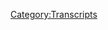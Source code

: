 {{DEFAULTSORT:
    #_TRANSCRIPT_0539:March 10, 2021
}}{{Transcript
    | title         = [[539: March 10, 2021]]
    | caption       = [https://knowledgefight.libsyn.com/539-march-10-2021 Listen to this episode on Libsyn]
    | episodeNumber = [[539: March 10, 2021|539]]
    | length        = 01:26:10
}}

{{MessageBox
    | header     = Warning: Bot Generated Content
    | text       = This transcript was automatically generated by transcription software and likely contains many mistakes and misattributions. Please check the audio for definitive quotes, attribution, and context.
    | image      = N3yvass4myg91.webp
    | imagewidth = 50px
    | id         = warning
}}

{{TranscriptBlock
    | name      = Unknown Speaker
    | timestamp = 00:00:00.000
    | text      = N-N-N-N-N-N-N-Knowledge Fight
}}

{{TranscriptBlock
    | name      = Unknown Speaker
    | timestamp = 00:00:12.960
    | text      = Dan and Jordan, I am sweating.
}}

{{TranscriptBlock
    | name      = Unknown Speaker
    | timestamp = 00:00:19.440
    | text      = Knowledgefight.com, it's time to pray.
}}

{{TranscriptBlock
    | name      = Unknown Speaker
    | timestamp = 00:00:21.440
    | text      = I have great respect for knowledgefight, knowledgefight.
}}

{{TranscriptBlock
    | name      = Unknown Speaker
    | timestamp = 00:00:25.239
    | text      = I'm sick of them posing as if they're the good guys saying we are the bad guys in knowledgefight.
}}

{{TranscriptBlock
    | name      = Unknown Speaker
    | timestamp = 00:00:29.879
    | text      = Dan and Jordan, Knowledgefight, I need, I need money.
}}

{{TranscriptBlock
    | name      = Unknown Speaker
    | timestamp = 00:00:39.399
    | text      = Andy and Kansas, Andy and, Andy, stop it, Andy and, Andy and Kansas, it's time to pray.
}}

{{TranscriptBlock
    | name      = Unknown Speaker
    | timestamp = 00:00:47.159
    | text      = Andy and Kansas, you're on the air, thanks for holding.
}}

{{TranscriptBlock
    | name      = Unknown Speaker
    | timestamp = 00:00:49.479
    | text      = Hello Alex, I'm a first time caller, I'm a huge fan, I love your work.
}}

{{TranscriptBlock
    | name      = Unknown Speaker
    | timestamp = 00:00:53.000
    | text      = Knowledgefight, N-N-N-N-N-Knowledgefight.com, I love you.
}}

{{TranscriptBlock
    | name      = Unknown Speaker
    | timestamp = 00:00:59.479
    | text      = Hey everybody, welcome back to Knowledgefight, I'm Dan.
}}

{{TranscriptBlock
    | name      = Unknown Speaker
    | timestamp = 00:01:01.479
    | text      = I'm Jordan.
}}

{{TranscriptBlock
    | name      = Unknown Speaker
    | timestamp = 00:01:02.479
    | text      = We're a couple dudes, like to sit around, drink novelty beverages and talk a little
}}

{{TranscriptBlock
    | name      = Unknown Speaker
    | timestamp = 00:01:04.560
    | text      = bit about Alex Jones.
}}

{{TranscriptBlock
    | name      = Unknown Speaker
    | timestamp = 00:01:05.760
    | text      = Oh indeed we are Dan.
}}

{{TranscriptBlock
    | name      = Unknown Speaker
    | timestamp = 00:01:07.040
    | text      = Jordan.
}}

{{TranscriptBlock
    | name      = Unknown Speaker
    | timestamp = 00:01:08.040
    | text      = Dan!
}}

{{TranscriptBlock
    | name      = Unknown Speaker
    | timestamp = 00:01:09.040
    | text      = Jordan.
}}

{{TranscriptBlock
    | name      = Unknown Speaker
    | timestamp = 00:01:10.040
    | text      = Quick question for you.
}}

{{TranscriptBlock
    | name      = Unknown Speaker
    | timestamp = 00:01:11.040
    | text      = Yep.
}}

{{TranscriptBlock
    | name      = Unknown Speaker
    | timestamp = 00:01:12.040
    | text      = What's your bright spot today?
}}

{{TranscriptBlock
    | name      = Unknown Speaker
    | timestamp = 00:01:13.040
    | text      = My bright spot today is something that I did not know existed and has come into my life
}}

{{TranscriptBlock
    | name      = Unknown Speaker
    | timestamp = 00:01:14.599
    | text      = and I'm pretty excited about, and that is hot honey.
}}

{{TranscriptBlock
    | name      = Unknown Speaker
    | timestamp = 00:01:20.879
    | text      = I had no idea.
}}

{{TranscriptBlock
    | name      = Unknown Speaker
    | timestamp = 00:01:22.879
    | text      = No, refuse.
}}

{{TranscriptBlock
    | name      = Unknown Speaker
    | timestamp = 00:01:23.879
    | text      = I was at the store.
}}

{{TranscriptBlock
    | name      = Unknown Speaker
    | timestamp = 00:01:24.879
    | text      = Oh, what's the point?
}}

{{TranscriptBlock
    | name      = Unknown Speaker
    | timestamp = 00:01:25.879
    | text      = It's hot.
}}

{{TranscriptBlock
    | name      = Unknown Speaker
    | timestamp = 00:01:26.879
    | text      = I don't understand!
}}

{{TranscriptBlock
    | name      = Unknown Speaker
    | timestamp = 00:01:27.879
    | text      = I was at the store, and I saw it on the shelf, and I thought, what the fuck is this?
}}

{{TranscriptBlock
    | name      = Unknown Speaker
    | timestamp = 00:01:32.159
    | text      = I'd never heard of it before.
}}

{{TranscriptBlock
    | name      = Unknown Speaker
    | timestamp = 00:01:33.879
    | text      = It is honey that's infused with chilis, and so it's spicy, it's so good.
}}

{{TranscriptBlock
    | name      = Unknown Speaker
    | timestamp = 00:01:39.599
    | text      = It is so good, because it's like honey, it goes on things, it has that honey-ness to
}}

{{TranscriptBlock
    | name      = Unknown Speaker
    | timestamp = 00:01:44.519
    | text      = it, but then also the heat.
}}

{{TranscriptBlock
    | name      = Unknown Speaker
    | timestamp = 00:01:46.760
    | text      = It's great.
}}

{{TranscriptBlock
    | name      = Unknown Speaker
    | timestamp = 00:01:47.760
    | text      = It is fantastic.
}}

{{TranscriptBlock
    | name      = Unknown Speaker
    | timestamp = 00:01:48.760
    | text      = You can add honey to things, mustard, you can add honey to it, you can't have mustard
}}

{{TranscriptBlock
    | name      = Unknown Speaker
    | timestamp = 00:01:53.599
    | text      = honey.
}}

{{TranscriptBlock
    | name      = Unknown Speaker
    | timestamp = 00:01:54.599
    | text      = Uh-uh.
}}

{{TranscriptBlock
    | name      = Unknown Speaker
    | timestamp = 00:01:55.599
    | text      = No.
}}

{{TranscriptBlock
    | name      = Unknown Speaker
    | timestamp = 00:01:56.599
    | text      = Honey is honey, my friend.
}}

{{TranscriptBlock
    | name      = Unknown Speaker
    | timestamp = 00:01:57.599
    | text      = Honey is honey.
}}

{{TranscriptBlock
    | name      = Unknown Speaker
    | timestamp = 00:01:58.599
    | text      = I'll be right back.
}}

{{TranscriptBlock
    | name      = Unknown Speaker
    | timestamp = 00:01:59.599
    | text      = I have strong rules, I have strong opinions about whether or not-
}}

{{TranscriptBlock
    | name      = Unknown Speaker
    | timestamp = 00:02:01.239
    | text      = I don't know, man, I think you might come around if you try a little bit of that.
}}

{{TranscriptBlock
    | name      = Unknown Speaker
    | timestamp = 00:02:04.599
    | text      = Alright, I probably will.
}}

{{TranscriptBlock
    | name      = Unknown Speaker
    | timestamp = 00:02:05.599
    | text      = I really enjoy that.
}}

{{TranscriptBlock
    | name      = Unknown Speaker
    | timestamp = 00:02:06.599
    | text      = It sounds incredible.
}}

{{TranscriptBlock
    | name      = Unknown Speaker
    | timestamp = 00:02:07.599
    | text      = It's so good.
}}

{{TranscriptBlock
    | name      = Unknown Speaker
    | timestamp = 00:02:08.599
    | text      = Yeah, I believe it.
}}

{{TranscriptBlock
    | name      = Unknown Speaker
    | timestamp = 00:02:09.599
    | text      = And, you know, I've only had it on a bagel or two so far, but there's so many things
}}

{{TranscriptBlock
    | name      = Unknown Speaker
    | timestamp = 00:02:11.800
    | text      = I want to explore putting it on.
}}

{{TranscriptBlock
    | name      = Unknown Speaker
    | timestamp = 00:02:13.599
    | text      = Celine!
}}

{{TranscriptBlock
    | name      = Unknown Speaker
    | timestamp = 00:02:14.599
    | text      = Celine, run!
}}

{{TranscriptBlock
    | name      = Unknown Speaker
    | timestamp = 00:02:15.599
    | text      = Run, Celine!
}}

{{TranscriptBlock
    | name      = Unknown Speaker
    | timestamp = 00:02:16.599
    | text      = Get out while you can!
}}

{{TranscriptBlock
    | name      = Unknown Speaker
    | timestamp = 00:02:18.599
    | text      = Meow.
}}

{{TranscriptBlock
    | name      = Unknown Speaker
    | timestamp = 00:02:19.599
    | text      = Meow.
}}

{{TranscriptBlock
    | name      = Unknown Speaker
    | timestamp = 00:02:20.599
    | text      = Come here.
}}

{{TranscriptBlock
    | name      = Unknown Speaker
    | timestamp = 00:02:21.599
    | text      = Come here.
}}

{{TranscriptBlock
    | name      = Unknown Speaker
    | timestamp = 00:02:22.599
    | text      = Gotta put some honey on you.
}}

{{TranscriptBlock
    | name      = Unknown Speaker
    | timestamp = 00:02:24.599
    | text      = What about you?
}}

{{TranscriptBlock
    | name      = Unknown Speaker
    | timestamp = 00:02:25.599
    | text      = What's your bright spot?
}}

{{TranscriptBlock
    | name      = Unknown Speaker
    | timestamp = 00:02:26.599
    | text      = Celine, my bright spot is also food related.
}}

{{TranscriptBlock
    | name      = Unknown Speaker
    | timestamp = 00:02:30.639
    | text      = But okay, now this is going to seem simple, but have you ever had a really good pear,
}}

{{TranscriptBlock
    | name      = Unknown Speaker
    | timestamp = 00:02:36.840
    | text      = Dan?
}}

{{TranscriptBlock
    | name      = Unknown Speaker
    | timestamp = 00:02:37.840
    | text      = Yeah, I love pears.
}}

{{TranscriptBlock
    | name      = Unknown Speaker
    | timestamp = 00:02:38.840
    | text      = Pears are the best, but pears have the shortest period, the shortest window of perfection.
}}

{{TranscriptBlock
    | name      = Unknown Speaker
    | timestamp = 00:02:45.080
    | text      = True.
}}

{{TranscriptBlock
    | name      = Unknown Speaker
    | timestamp = 00:02:46.080
    | text      = That is true.
}}

{{TranscriptBlock
    | name      = Unknown Speaker
    | timestamp = 00:02:47.080
    | text      = They turn pretty quick.
}}

{{TranscriptBlock
    | name      = Unknown Speaker
    | timestamp = 00:02:48.080
    | text      = You're always either eating a hard pear or you've waited too long and it's mush.
}}

{{TranscriptBlock
    | name      = Unknown Speaker
    | timestamp = 00:02:52.639
    | text      = And yesterday I ate a pear at like the precise five minute window where it was perfect.
}}

{{TranscriptBlock
    | name      = Unknown Speaker
    | timestamp = 00:03:00.000
    | text      = What kind of pear do you like?
}}

{{TranscriptBlock
    | name      = Unknown Speaker
    | timestamp = 00:03:01.000
    | text      = Do you like an Anjou?
}}

{{TranscriptBlock
    | name      = Unknown Speaker
    | timestamp = 00:03:02.000
    | text      = I like an Anjou pear.
}}

{{TranscriptBlock
    | name      = Unknown Speaker
    | timestamp = 00:03:03.000
    | text      = Do you like a Bosc?
}}

{{TranscriptBlock
    | name      = Unknown Speaker
    | timestamp = 00:03:04.000
    | text      = I'm not a Bosc pear guy.
}}

{{TranscriptBlock
    | name      = Unknown Speaker
    | timestamp = 00:03:05.000
    | text      = Is that even a kind of pear?
}}

{{TranscriptBlock
    | name      = Unknown Speaker
    | timestamp = 00:03:06.680
    | text      = I like it green.
}}

{{TranscriptBlock
    | name      = Unknown Speaker
    | timestamp = 00:03:07.879
    | text      = I like it real green.
}}

{{TranscriptBlock
    | name      = Unknown Speaker
    | timestamp = 00:03:08.879
    | text      = I don't like the brown pears.
}}

{{TranscriptBlock
    | name      = Unknown Speaker
    | timestamp = 00:03:10.319
    | text      = Nuh-uh.
}}

{{TranscriptBlock
    | name      = Unknown Speaker
    | timestamp = 00:03:11.319
    | text      = Don't get me into that.
}}

{{TranscriptBlock
    | name      = Unknown Speaker
    | timestamp = 00:03:12.319
    | text      = I realized as I started to talk, I don't know other kinds of pears.
}}

{{TranscriptBlock
    | name      = Unknown Speaker
    | timestamp = 00:03:15.520
    | text      = I don't even think Bosc is one of them.
}}

{{TranscriptBlock
    | name      = Unknown Speaker
    | timestamp = 00:03:17.759
    | text      = No, Boscayot was a pear.
}}

{{TranscriptBlock
    | name      = Unknown Speaker
    | timestamp = 00:03:19.639
    | text      = That's...
}}

{{TranscriptBlock
    | name      = Unknown Speaker
    | timestamp = 00:03:20.639
    | text      = Yeah, I don't know pears.
}}

{{TranscriptBlock
    | name      = Unknown Speaker
    | timestamp = 00:03:23.360
    | text      = Yeah, no.
}}

{{TranscriptBlock
    | name      = Unknown Speaker
    | timestamp = 00:03:24.360
    | text      = I do love them though.
}}

{{TranscriptBlock
    | name      = Unknown Speaker
    | timestamp = 00:03:25.919
    | text      = Incredible.
}}

{{TranscriptBlock
    | name      = Unknown Speaker
    | timestamp = 00:03:26.919
    | text      = Yeah, and I always got a little bit of shade when I was younger, which I'm a little bit...
}}

{{TranscriptBlock
    | name      = Unknown Speaker
    | timestamp = 00:03:31.199
    | text      = Shade?
}}

{{TranscriptBlock
    | name      = Unknown Speaker
    | timestamp = 00:03:32.199
    | text      = Well, I'm a little bit peeved about this.
}}

{{TranscriptBlock
    | name      = Unknown Speaker
    | timestamp = 00:03:33.199
    | text      = Sure.
}}

{{TranscriptBlock
    | name      = Unknown Speaker
    | timestamp = 00:03:34.199
    | text      = I'm still actually a little bitter, a little raw, and I got to air my grievances.
}}

{{TranscriptBlock
    | name      = Unknown Speaker
    | timestamp = 00:03:38.000
    | text      = Unlike pears.
}}

{{TranscriptBlock
    | name      = Unknown Speaker
    | timestamp = 00:03:40.199
    | text      = My dad is a huge fan of Jelly Bellies.
}}

{{TranscriptBlock
    | name      = Unknown Speaker
    | timestamp = 00:03:43.039
    | text      = And so the Jelly Bellies were often in the house, jelly beans with all kinds of flavors.
}}

{{TranscriptBlock
    | name      = Unknown Speaker
    | timestamp = 00:03:47.280
    | text      = And of course, as you're a kid, people like the toasted marshmallow.
}}

{{TranscriptBlock
    | name      = Unknown Speaker
    | timestamp = 00:03:51.039
    | text      = That's the kind of thing that people like.
}}

{{TranscriptBlock
    | name      = Unknown Speaker
    | timestamp = 00:03:52.400
    | text      = They like all these candy kind of flavors.
}}

{{TranscriptBlock
    | name      = Unknown Speaker
    | timestamp = 00:03:54.439
    | text      = My favorite was the juicy pear.
}}

{{TranscriptBlock
    | name      = Unknown Speaker
    | timestamp = 00:03:56.599
    | text      = The juicy pear.
}}

{{TranscriptBlock
    | name      = Unknown Speaker
    | timestamp = 00:03:57.599
    | text      = It was the best.
}}

{{TranscriptBlock
    | name      = Unknown Speaker
    | timestamp = 00:03:58.599
    | text      = I thought it was really good, and I took a lot of shit for it.
}}

{{TranscriptBlock
    | name      = Unknown Speaker
    | timestamp = 00:04:00.919
    | text      = You took a lot of shit.
}}

{{TranscriptBlock
    | name      = Unknown Speaker
    | timestamp = 00:04:01.919
    | text      = Took a lot of shit.
}}

{{TranscriptBlock
    | name      = Unknown Speaker
    | timestamp = 00:04:02.919
    | text      = A lot of shit.
}}

{{TranscriptBlock
    | name      = Unknown Speaker
    | timestamp = 00:04:03.919
    | text      = To the point where I'm 36 years old.
}}

{{TranscriptBlock
    | name      = Unknown Speaker
    | timestamp = 00:04:04.919
    | text      = It's been a long time for you to be remembering the Jelly Belly incident of 1994.
}}

{{TranscriptBlock
    | name      = Unknown Speaker
    | timestamp = 00:04:10.360
    | text      = Ugh, dad likes pears.
}}

{{TranscriptBlock
    | name      = Unknown Speaker
    | timestamp = 00:04:13.400
    | text      = Left some deep wounds.
}}

{{TranscriptBlock
    | name      = Unknown Speaker
    | timestamp = 00:04:15.120
    | text      = Um, yeah, those pears are great.
}}

{{TranscriptBlock
    | name      = Unknown Speaker
    | timestamp = 00:04:17.399
    | text      = Yeah, pears are amazing.
}}

{{TranscriptBlock
    | name      = Unknown Speaker
    | timestamp = 00:04:18.399
    | text      = So, Jordan, today we've got an interesting episode to go over, a little bit different
}}

{{TranscriptBlock
    | name      = Unknown Speaker
    | timestamp = 00:04:21.560
    | text      = than normal, and we'll get into why here in a second, but before we do, let's take a little
}}

{{TranscriptBlock
    | name      = Unknown Speaker
    | timestamp = 00:04:25.720
    | text      = moment to say thank you to the folks who have signed up and are supporting the show.
}}

{{TranscriptBlock
    | name      = Unknown Speaker
    | timestamp = 00:04:27.839
    | text      = Oh, that's a great idea.
}}

{{TranscriptBlock
    | name      = Unknown Speaker
    | timestamp = 00:04:28.839
    | text      = So first, you're going to love this one.
}}

{{TranscriptBlock
    | name      = Unknown Speaker
    | timestamp = 00:04:30.040
    | text      = I pooed it on Scalia's pillow.
}}

{{TranscriptBlock
    | name      = Unknown Speaker
    | timestamp = 00:04:31.920
    | text      = Thank you so much, you are now a policy wonk.
}}

{{TranscriptBlock
    | name      = Unknown Speaker
    | timestamp = 00:04:33.519
    | text      = I'm a policy wonk.
}}

{{TranscriptBlock
    | name      = Unknown Speaker
    | timestamp = 00:04:34.519
    | text      = Thank you very much, American hero.
}}

{{TranscriptBlock
    | name      = Unknown Speaker
    | timestamp = 00:04:37.279
    | text      = Next, Dan F. Great name, I know.
}}

{{TranscriptBlock
    | name      = Unknown Speaker
    | timestamp = 00:04:39.800
    | text      = Thank you so much.
}}

{{TranscriptBlock
    | name      = Unknown Speaker
    | timestamp = 00:04:40.800
    | text      = I'm a policy wonk.
}}

{{TranscriptBlock
    | name      = Unknown Speaker
    | timestamp = 00:04:41.800
    | text      = You're now a policy wonk.
}}

{{TranscriptBlock
    | name      = Unknown Speaker
    | timestamp = 00:04:42.800
    | text      = Thanks, Dan.
}}

{{TranscriptBlock
    | name      = Unknown Speaker
    | timestamp = 00:04:43.800
    | text      = Next, Lingle Bingle.
}}

{{TranscriptBlock
    | name      = Unknown Speaker
    | timestamp = 00:04:44.800
    | text      = Not a policy wonk.
}}

{{TranscriptBlock
    | name      = Unknown Speaker
    | timestamp = 00:04:45.800
    | text      = I'm a policy wonk.
}}

{{TranscriptBlock
    | name      = Unknown Speaker
    | timestamp = 00:04:46.800
    | text      = Thanks, Lingle Bingle.
}}

{{TranscriptBlock
    | name      = Unknown Speaker
    | timestamp = 00:04:47.800
    | text      = Thank you.
}}

{{TranscriptBlock
    | name      = Unknown Speaker
    | timestamp = 00:04:48.800
    | text      = Next, BB Star Stuff.
}}

{{TranscriptBlock
    | name      = Unknown Speaker
    | timestamp = 00:04:50.160
    | text      = Thank you so much.
}}

{{TranscriptBlock
    | name      = Unknown Speaker
    | timestamp = 00:04:51.160
    | text      = You are now a policy wonk.
}}

{{TranscriptBlock
    | name      = Unknown Speaker
    | timestamp = 00:04:52.160
    | text      = I'm a policy wonk.
}}

{{TranscriptBlock
    | name      = Unknown Speaker
    | timestamp = 00:04:53.160
    | text      = Thank you, BB Star Stuff.
}}

{{TranscriptBlock
    | name      = Unknown Speaker
    | timestamp = 00:04:55.079
    | text      = Just two B's.
}}

{{TranscriptBlock
    | name      = Unknown Speaker
    | timestamp = 00:04:56.079
    | text      = Just two B's?
}}

{{TranscriptBlock
    | name      = Unknown Speaker
    | timestamp = 00:04:57.079
    | text      = Not the Better Business Bureau Star Stuff.
}}

{{TranscriptBlock
    | name      = Unknown Speaker
    | timestamp = 00:04:58.139
    | text      = No.
}}

{{TranscriptBlock
    | name      = Unknown Speaker
    | timestamp = 00:04:59.139
    | text      = Oh, okay.
}}

{{TranscriptBlock
    | name      = Unknown Speaker
    | timestamp = 00:05:00.139
    | text      = Sorry.
}}

{{TranscriptBlock
    | name      = Unknown Speaker
    | timestamp = 00:05:01.139
    | text      = Next, Zilla.
}}

{{TranscriptBlock
    | name      = Unknown Speaker
    | timestamp = 00:05:02.139
    | text      = Thank you so much.
}}

{{TranscriptBlock
    | name      = Unknown Speaker
    | timestamp = 00:05:03.139
    | text      = You are now a policy wonk.
}}

{{TranscriptBlock
    | name      = Unknown Speaker
    | timestamp = 00:05:04.139
    | text      = I'm a policy wonk.
}}

{{TranscriptBlock
    | name      = Unknown Speaker
    | timestamp = 00:05:05.139
    | text      = Thank you, Zilla.
}}

{{TranscriptBlock
    | name      = Unknown Speaker
    | timestamp = 00:05:06.139
    | text      = Thank you.
}}

{{TranscriptBlock
    | name      = Unknown Speaker
    | timestamp = 00:05:07.139
    | text      = Next, Amara.
}}

{{TranscriptBlock
    | name      = Unknown Speaker
    | timestamp = 00:05:08.139
    | text      = Thank you so much.
}}

{{TranscriptBlock
    | name      = Unknown Speaker
    | timestamp = 00:05:09.139
    | text      = You are now a policy wonk.
}}

{{TranscriptBlock
    | name      = Unknown Speaker
    | timestamp = 00:05:10.139
    | text      = I'm a policy wonk.
}}

{{TranscriptBlock
    | name      = Unknown Speaker
    | timestamp = 00:05:11.139
    | text      = Thank you Amara.
}}

{{TranscriptBlock
    | name      = Unknown Speaker
    | timestamp = 00:05:12.139
    | text      = Thank you, and City Bird.
}}

{{TranscriptBlock
    | name      = Unknown Speaker
    | timestamp = 00:05:13.139
    | text      = Thank you so much.
}}

{{TranscriptBlock
    | name      = Unknown Speaker
    | timestamp = 00:05:14.139
    | text      = And then finally, I got a special shout-out, a technocrat shout-out I'm gonna give out
}}

{{TranscriptBlock
    | name      = Unknown Speaker
    | timestamp = 00:05:18.459
    | text      = to someone, this is a very special shout-out, Laura's baby needs to arrive now so she can
}}

{{TranscriptBlock
    | name      = Unknown Speaker
    | timestamp = 00:05:24.420
    | text      = take maternity leave already!
}}

{{TranscriptBlock
    | name      = Unknown Speaker
    | timestamp = 00:05:26.100
    | text      = Wait, hold on, I'm getting an update on this.
}}

{{TranscriptBlock
    | name      = Unknown Speaker
    | timestamp = 00:05:28.360
    | text      = Hold on, I think we got that email just an hour ago, is there anything new coming up?
}}

{{TranscriptBlock
    | name      = Unknown Speaker
    | timestamp = 00:05:34.259
    | text      = It turns out we have an update, congrats Laura on your baby policy wonk!
}}

{{TranscriptBlock
    | name      = Unknown Speaker
    | timestamp = 00:05:37.819
    | text      = I'm a policy wonk!
}}

{{TranscriptBlock
    | name      = Unknown Speaker
    | timestamp = 00:05:39.139
    | text      = Crikey mate, that's fantastic, have yourself a brew!
}}

{{TranscriptBlock
    | name      = Unknown Speaker
    | timestamp = 00:05:42.259
    | text      = How's your 401k doing bro?
}}

{{TranscriptBlock
    | name      = Unknown Speaker
    | timestamp = 00:05:43.500
    | text      = Alright, we gotta go full tilt boogie on this Watson, alright?
}}

{{TranscriptBlock
    | name      = Unknown Speaker
    | timestamp = 00:05:46.139
    | text      = Let's just get down to business, we ain't making that money off that heroin, why you
}}

{{TranscriptBlock
    | name      = Unknown Speaker
    | timestamp = 00:05:50.000
    | text      = pimps so good?
}}

{{TranscriptBlock
    | name      = Unknown Speaker
    | timestamp = 00:05:51.740
    | text      = My neck is freakishly large, I declare info war on you!
}}

{{TranscriptBlock
    | name      = Unknown Speaker
    | timestamp = 00:05:56.139
    | text      = Congratulations Laura and baby policy wonk!
}}

{{TranscriptBlock
    | name      = Unknown Speaker
    | timestamp = 00:05:58.459
    | text      = Yes, thank you very much to the both of you.
}}

{{TranscriptBlock
    | name      = Unknown Speaker
    | timestamp = 00:06:00.019
    | text      = And Matt for no reason at all.
}}

{{TranscriptBlock
    | name      = Unknown Speaker
    | timestamp = 00:06:01.540
    | text      = Exactly.
}}

{{TranscriptBlock
    | name      = Unknown Speaker
    | timestamp = 00:06:02.540
    | text      = But also, thank you.
}}

{{TranscriptBlock
    | name      = Unknown Speaker
    | timestamp = 00:06:03.540
    | text      = Thank you very much Matt.
}}

{{TranscriptBlock
    | name      = Unknown Speaker
    | timestamp = 00:06:04.540
    | text      = So, before we get into today's episode, I just wanted to make a little bit of a correction
}}

{{TranscriptBlock
    | name      = Unknown Speaker
    | timestamp = 00:06:08.259
    | text      = about our last episode.
}}

{{TranscriptBlock
    | name      = Unknown Speaker
    | timestamp = 00:06:09.259
    | text      = Sure.
}}

{{TranscriptBlock
    | name      = Unknown Speaker
    | timestamp = 00:06:10.259
    | text      = When I spoke, when I was talking about Stefan Molyneux giving that speech, I had said that
}}

{{TranscriptBlock
    | name      = Unknown Speaker
    | timestamp = 00:06:14.220
    | text      = that was in New Zealand, and I kind of fucked that up, I conflated two things in my head,
}}

{{TranscriptBlock
    | name      = Unknown Speaker
    | timestamp = 00:06:18.540
    | text      = that was actually in Melbourne, Australia, that he gave that speech.
}}

{{TranscriptBlock
    | name      = Unknown Speaker
    | timestamp = 00:06:22.819
    | text      = And the reason that I got it mixed up was because when they went on this tour they had
}}

{{TranscriptBlock
    | name      = Unknown Speaker
    | timestamp = 00:06:26.540
    | text      = intended to speak in New Zealand, and New Zealand said, fuck no.
}}

{{TranscriptBlock
    | name      = Unknown Speaker
    | timestamp = 00:06:29.899
    | text      = Right, right, right.
}}

{{TranscriptBlock
    | name      = Unknown Speaker
    | timestamp = 00:06:30.899
    | text      = And that was what I had mixed up in my head, and I apologize, I got that a little bit.
}}

{{TranscriptBlock
    | name      = Unknown Speaker
    | timestamp = 00:06:34.699
    | text      = Yeah, it would be, yeah, that's a nice little bit of context to add to that, yeah, sure.
}}

{{TranscriptBlock
    | name      = Unknown Speaker
    | timestamp = 00:06:39.860
    | text      = So that was in Australia.
}}

{{TranscriptBlock
    | name      = Unknown Speaker
    | timestamp = 00:06:40.860
    | text      = Yeah.
}}

{{TranscriptBlock
    | name      = Unknown Speaker
    | timestamp = 00:06:41.860
    | text      = Good on you New Zealand, tell Stefan Molyneux to go fuck himself as much as you like.
}}

{{TranscriptBlock
    | name      = Unknown Speaker
    | timestamp = 00:06:46.220
    | text      = So Jordan, today, I felt like it had been a while since we checked in with present day
}}

{{TranscriptBlock
    | name      = Unknown Speaker
    | timestamp = 00:06:50.420
    | text      = Alex Jones, and honestly, I was getting pretty happy to have had that break from his uninspired
}}

{{TranscriptBlock
    | name      = Unknown Speaker
    | timestamp = 00:06:56.579
    | text      = ass broadcasting.
}}

{{TranscriptBlock
    | name      = Unknown Speaker
    | timestamp = 00:06:57.579
    | text      = It's been nice.
}}

{{TranscriptBlock
    | name      = Unknown Speaker
    | timestamp = 00:06:58.579
    | text      = I was actually kind of excited though, to get back into the mud and see what his dumb
}}

{{TranscriptBlock
    | name      = Unknown Speaker
    | timestamp = 00:07:01.620
    | text      = ass was up to, but wouldn't you know it, I checked back in, and Owen Troyer has been
}}

{{TranscriptBlock
    | name      = Unknown Speaker
    | timestamp = 00:07:06.980
    | text      = hosting Alex's show all this week, so there's no new episodes of Alex's stuff to go over.
}}

{{TranscriptBlock
    | name      = Unknown Speaker
    | timestamp = 00:07:11.860
    | text      = Wow.
}}

{{TranscriptBlock
    | name      = Unknown Speaker
    | timestamp = 00:07:12.860
    | text      = As it turns out, Alex has taken off for another workcation, this time heading up to Florida
}}

{{TranscriptBlock
    | name      = Unknown Speaker
    | timestamp = 00:07:17.779
    | text      = to cover what he calls a mask rebellion that's taking place at a grocery store in the city
}}

{{TranscriptBlock
    | name      = Unknown Speaker
    | timestamp = 00:07:22.579
    | text      = of Naples.
}}

{{TranscriptBlock
    | name      = Unknown Speaker
    | timestamp = 00:07:23.579
    | text      = Okay.
}}

{{TranscriptBlock
    | name      = Unknown Speaker
    | timestamp = 00:07:24.579
    | text      = The store is called Oak's Farm Seed to Table, and Alex may or may not be broadcasting many
}}

{{TranscriptBlock
    | name      = Unknown Speaker
    | timestamp = 00:07:29.379
    | text      = special reports from live inside the store.
}}

{{TranscriptBlock
    | name      = Unknown Speaker
    | timestamp = 00:07:32.620
    | text      = Here is a little clip.
}}

{{TranscriptBlock
    | name      = Unknown Speaker
    | timestamp = 00:07:34.339
    | text      = As the state is so frickin' awesome.
}}

{{TranscriptBlock
    | name      = Unknown Speaker
    | timestamp = 00:07:37.300
    | text      = Florida is awesome!
}}

{{TranscriptBlock
    | name      = Unknown Speaker
    | timestamp = 00:07:39.300
    | text      = Yeah, Florida!
}}

{{TranscriptBlock
    | name      = Unknown Speaker
    | timestamp = 00:07:41.620
    | text      = And Seed to Table, the great Oak Farms, give it up for all the great crew here, folks.
}}

{{TranscriptBlock
    | name      = Unknown Speaker
    | timestamp = 00:07:48.300
    | text      = Yeah!
}}

{{TranscriptBlock
    | name      = Unknown Speaker
    | timestamp = 00:07:49.300
    | text      = Everybody's shopping in this place.
}}

{{TranscriptBlock
    | name      = Unknown Speaker
    | timestamp = 00:07:50.300
    | text      = It's awesome.
}}

{{TranscriptBlock
    | name      = Unknown Speaker
    | timestamp = 00:07:51.300
    | text      = You can hear about like two people climbing in the background.
}}

{{TranscriptBlock
    | name      = Unknown Speaker
    | timestamp = 00:07:54.019
    | text      = It's sad.
}}

{{TranscriptBlock
    | name      = Unknown Speaker
    | timestamp = 00:07:55.019
    | text      = Yeah.
}}

{{TranscriptBlock
    | name      = Unknown Speaker
    | timestamp = 00:07:56.019
    | text      = That's a long drop.
}}

{{TranscriptBlock
    | name      = Unknown Speaker
    | timestamp = 00:07:57.019
    | text      = That's a long drop for Alex Jones.
}}

{{TranscriptBlock
    | name      = Unknown Speaker
    | timestamp = 00:07:58.699
    | text      = Oh yeah.
}}

{{TranscriptBlock
    | name      = Unknown Speaker
    | timestamp = 00:07:59.699
    | text      = I see you guys in southern Illinois at the American Legion where they're holding a mask
}}

{{TranscriptBlock
    | name      = Unknown Speaker
    | timestamp = 00:08:04.860
    | text      = drive for no one.
}}

{{TranscriptBlock
    | name      = Unknown Speaker
    | timestamp = 00:08:06.980
    | text      = Now if I play my cards right, I might be able to go to a car dealership opening and record
}}

{{TranscriptBlock
    | name      = Unknown Speaker
    | timestamp = 00:08:13.300
    | text      = live.
}}

{{TranscriptBlock
    | name      = Unknown Speaker
    | timestamp = 00:08:14.300
    | text      = Alright, wow.
}}

{{TranscriptBlock
    | name      = Unknown Speaker
    | timestamp = 00:08:15.300
    | text      = Oh boy.
}}

{{TranscriptBlock
    | name      = Unknown Speaker
    | timestamp = 00:08:16.300
    | text      = So the situation with this grocery store is actually kind of funny.
}}

{{TranscriptBlock
    | name      = Unknown Speaker
    | timestamp = 00:08:19.100
    | text      = It's actually not in the city of Naples, technically, and if it were, it would not have a mask mandate
}}

{{TranscriptBlock
    | name      = Unknown Speaker
    | timestamp = 00:08:24.180
    | text      = because the Naples city council decided against imposing one, preferring instead to just make
}}

{{TranscriptBlock
    | name      = Unknown Speaker
    | timestamp = 00:08:28.220
    | text      = it a thing they strongly recommend.
}}

{{TranscriptBlock
    | name      = Unknown Speaker
    | timestamp = 00:08:30.100
    | text      = However, this store is in North Naples, which is about five miles north of city limits,
}}

{{TranscriptBlock
    | name      = Unknown Speaker
    | timestamp = 00:08:34.700
    | text      = and is subject to the jurisdiction of the county, in this case Collier County, who do
}}

{{TranscriptBlock
    | name      = Unknown Speaker
    | timestamp = 00:08:38.580
    | text      = have a mask mandate in place.
}}

{{TranscriptBlock
    | name      = Unknown Speaker
    | timestamp = 00:08:40.860
    | text      = As such, the store's owner, Alfie Oakes, has been waging a protracted campaign against
}}

{{TranscriptBlock
    | name      = Unknown Speaker
    | timestamp = 00:08:45.139
    | text      = masks since he feels like this COVID-19 stuff is a hoax.
}}

{{TranscriptBlock
    | name      = Unknown Speaker
    | timestamp = 00:08:49.100
    | text      = Sure.
}}

{{TranscriptBlock
    | name      = Unknown Speaker
    | timestamp = 00:08:50.100
    | text      = I poked around this story a bit, and honestly, it's kind of cookie cutter.
}}

{{TranscriptBlock
    | name      = Unknown Speaker
    | timestamp = 00:08:53.059
    | text      = It's a Republican business owner making a mini-celebrity of himself in the anti-mask
}}

{{TranscriptBlock
    | name      = Unknown Speaker
    | timestamp = 00:08:56.740
    | text      = game, and there's not much more to it.
}}

{{TranscriptBlock
    | name      = Unknown Speaker
    | timestamp = 00:08:59.259
    | text      = Everything is about what you'd expect, all the way down to him calling George Floyd a
}}

{{TranscriptBlock
    | name      = Unknown Speaker
    | timestamp = 00:09:02.620
    | text      = quote disgraceful career criminal after he was killed, and saying that Black Lives Matter
}}

{{TranscriptBlock
    | name      = Unknown Speaker
    | timestamp = 00:09:08.159
    | text      = is a hoax.
}}

{{TranscriptBlock
    | name      = Unknown Speaker
    | timestamp = 00:09:09.159
    | text      = Alright.
}}

{{TranscriptBlock
    | name      = Unknown Speaker
    | timestamp = 00:09:10.159
    | text      = That led to the Lee's County school district severing their contract with him, which prompted
}}

{{TranscriptBlock
    | name      = Unknown Speaker
    | timestamp = 00:09:14.080
    | text      = Oakes to sue the school district for $50 million, claiming as all bigots do, that their free
}}

{{TranscriptBlock
    | name      = Unknown Speaker
    | timestamp = 00:09:19.220
    | text      = speech had been violated.
}}

{{TranscriptBlock
    | name      = Unknown Speaker
    | timestamp = 00:09:20.340
    | text      = Oh yes, of course.
}}

{{TranscriptBlock
    | name      = Unknown Speaker
    | timestamp = 00:09:22.059
    | text      = I don't know what his contract with the school district said, but if they had a clause in
}}

{{TranscriptBlock
    | name      = Unknown Speaker
    | timestamp = 00:09:25.159
    | text      = there about being able to terminate the contract for cause, I don't think this is a free speech
}}

{{TranscriptBlock
    | name      = Unknown Speaker
    | timestamp = 00:09:29.220
    | text      = issue.
}}

{{TranscriptBlock
    | name      = Unknown Speaker
    | timestamp = 00:09:30.220
    | text      = In fact, I would assume that since he's a staunch conservative, Alfie should be in favor
}}

{{TranscriptBlock
    | name      = Unknown Speaker
    | timestamp = 00:09:33.940
    | text      = of the school district being able to practice free association.
}}

{{TranscriptBlock
    | name      = Unknown Speaker
    | timestamp = 00:09:36.899
    | text      = Rules for others and not for me!
}}

{{TranscriptBlock
    | name      = Unknown Speaker
    | timestamp = 00:09:39.580
    | text      = They shouldn't be forced to retain business ties with someone they're opposed to being
}}

{{TranscriptBlock
    | name      = Unknown Speaker
    | timestamp = 00:09:42.379
    | text      = connected to?
}}

{{TranscriptBlock
    | name      = Unknown Speaker
    | timestamp = 00:09:43.379
    | text      = Rules for others and not for me!
}}

{{TranscriptBlock
    | name      = Unknown Speaker
    | timestamp = 00:09:45.379
    | text      = Anyway, I don't particularly care about Alfie Oakes, nor do I care too much about Alex's
}}

{{TranscriptBlock
    | name      = Unknown Speaker
    | timestamp = 00:09:49.559
    | text      = very transparent attempt to vampirically feast on the attention Oakes is getting at the moment.
}}

{{TranscriptBlock
    | name      = Unknown Speaker
    | timestamp = 00:09:55.500
    | text      = If Alex had done, like, a whole show from the grocery store, then you might be dealing
}}

{{TranscriptBlock
    | name      = Unknown Speaker
    | timestamp = 00:09:59.659
    | text      = with an excited Dan.
}}

{{TranscriptBlock
    | name      = Unknown Speaker
    | timestamp = 00:10:01.139
    | text      = But as it stands, this is just too little to get worked up about.
}}

{{TranscriptBlock
    | name      = Unknown Speaker
    | timestamp = 00:10:04.419
    | text      = It's really funny to imagine, though, going into a Whole Foods or a Jewel and just trying
}}

{{TranscriptBlock
    | name      = Unknown Speaker
    | timestamp = 00:10:08.019
    | text      = to get some produce and you hear a guy yelling about the UN trying to kill the children while
}}

{{TranscriptBlock
    | name      = Unknown Speaker
    | timestamp = 00:10:11.659
    | text      = you're shopping.
}}

{{TranscriptBlock
    | name      = Unknown Speaker
    | timestamp = 00:10:12.659
    | text      = Yeah, I can't get the image out of my head of Alex and Owen on Supermarket Sweep together,
}}

{{TranscriptBlock
    | name      = Unknown Speaker
    | timestamp = 00:10:18.059
    | text      = and boy, that'd be great.
}}

{{TranscriptBlock
    | name      = Unknown Speaker
    | timestamp = 00:10:20.100
    | text      = Get the turkey!
}}

{{TranscriptBlock
    | name      = Unknown Speaker
    | timestamp = 00:10:21.100
    | text      = Grind the beans, Owen!
}}

{{TranscriptBlock
    | name      = Unknown Speaker
    | timestamp = 00:10:22.100
    | text      = Fill it up with the meats!
}}

{{TranscriptBlock
    | name      = Unknown Speaker
    | timestamp = 00:10:24.100
    | text      = Get the beans!
}}

{{TranscriptBlock
    | name      = Unknown Speaker
    | timestamp = 00:10:26.019
    | text      = I don't feel like that would elevate my customer experience if Alex is broadcasting live.
}}

{{TranscriptBlock
    | name      = Unknown Speaker
    | timestamp = 00:10:32.179
    | text      = Probably not.
}}

{{TranscriptBlock
    | name      = Unknown Speaker
    | timestamp = 00:10:33.179
    | text      = Probably not.
}}

{{TranscriptBlock
    | name      = Unknown Speaker
    | timestamp = 00:10:34.179
    | text      = So I set out to find an episode to make for the good people out there to enjoy, and as
}}

{{TranscriptBlock
    | name      = Unknown Speaker
    | timestamp = 00:10:37.840
    | text      = luck would have it, while Alex has been in Florida, he paid a visit to a podcast in Miami
}}

{{TranscriptBlock
    | name      = Unknown Speaker
    | timestamp = 00:10:42.200
    | text      = called Flagrant 2.
}}

{{TranscriptBlock
    | name      = Unknown Speaker
    | timestamp = 00:10:44.220
    | text      = I watched this, thinking maybe it would be good to cover, and it's just embarrassing.
}}

{{TranscriptBlock
    | name      = Unknown Speaker
    | timestamp = 00:10:47.620
    | text      = Is that a basketball podcast?
}}

{{TranscriptBlock
    | name      = Unknown Speaker
    | timestamp = 00:10:49.299
    | text      = No, that's the Flagrant Ones.
}}

{{TranscriptBlock
    | name      = Unknown Speaker
    | timestamp = 00:10:52.480
    | text      = That is a real podcast, the Flagrant Ones.
}}

{{TranscriptBlock
    | name      = Unknown Speaker
    | timestamp = 00:10:54.080
    | text      = The guys from Hollywood Handbook and Carl Tarr.
}}

{{TranscriptBlock
    | name      = Unknown Speaker
    | timestamp = 00:10:55.740
    | text      = Oh, okay.
}}

{{TranscriptBlock
    | name      = Unknown Speaker
    | timestamp = 00:10:56.740
    | text      = They do a podcast called the Flagrant Ones.
}}

{{TranscriptBlock
    | name      = Unknown Speaker
    | timestamp = 00:10:57.740
    | text      = Yeah, well, Flagrant 2 is the...
}}

{{TranscriptBlock
    | name      = Unknown Speaker
    | timestamp = 00:10:59.299
    | text      = No, because they're talking about this being like flagrantly free speech, offensive, talking...
}}

{{TranscriptBlock
    | name      = Unknown Speaker
    | timestamp = 00:11:04.580
    | text      = It's comics talking!
}}

{{TranscriptBlock
    | name      = Unknown Speaker
    | timestamp = 00:11:06.139
    | text      = Oh my god.
}}

{{TranscriptBlock
    | name      = Unknown Speaker
    | timestamp = 00:11:07.139
    | text      = It's comics talking, man.
}}

{{TranscriptBlock
    | name      = Unknown Speaker
    | timestamp = 00:11:08.139
    | text      = Get out of here.
}}

{{TranscriptBlock
    | name      = Unknown Speaker
    | timestamp = 00:11:09.139
    | text      = It's flagrant.
}}

{{TranscriptBlock
    | name      = Unknown Speaker
    | timestamp = 00:11:10.139
    | text      = You're not funny if you're doing that.
}}

{{TranscriptBlock
    | name      = Unknown Speaker
    | timestamp = 00:11:11.639
    | text      = I watched it, thinking maybe it would be good, like I said, but I got nothing.
}}

{{TranscriptBlock
    | name      = Unknown Speaker
    | timestamp = 00:11:16.139
    | text      = Alex is so fucked up that it's not even fun.
}}

{{TranscriptBlock
    | name      = Unknown Speaker
    | timestamp = 00:11:18.700
    | text      = The guy who's throwing hatchets on Christmas Eve at his own cameras in his own studio is
}}

{{TranscriptBlock
    | name      = Unknown Speaker
    | timestamp = 00:11:22.840
    | text      = fun.
}}

{{TranscriptBlock
    | name      = Unknown Speaker
    | timestamp = 00:11:23.840
    | text      = The guy who's trying, he's just trashed annoying Rob Do about the ways to learn and a crystal
}}

{{TranscriptBlock
    | name      = Unknown Speaker
    | timestamp = 00:11:28.500
    | text      = skull covered in semen is fun.
}}

{{TranscriptBlock
    | name      = Unknown Speaker
    | timestamp = 00:11:30.779
    | text      = Hilarious.
}}

{{TranscriptBlock
    | name      = Unknown Speaker
    | timestamp = 00:11:31.779
    | text      = This is not fun.
}}

{{TranscriptBlock
    | name      = Unknown Speaker
    | timestamp = 00:11:32.779
    | text      = It's sad.
}}

{{TranscriptBlock
    | name      = Unknown Speaker
    | timestamp = 00:11:33.779
    | text      = There was a moment in the interview that Alex did a while back with Logan Paul where one
}}

{{TranscriptBlock
    | name      = Unknown Speaker
    | timestamp = 00:11:37.240
    | text      = of Logan's friends commented to Alex that he had a quote heavy pour when he was getting
}}

{{TranscriptBlock
    | name      = Unknown Speaker
    | timestamp = 00:11:41.700
    | text      = another glass of booze.
}}

{{TranscriptBlock
    | name      = Unknown Speaker
    | timestamp = 00:11:43.440
    | text      = The tone wasn't like, hey, cool pour, man.
}}

{{TranscriptBlock
    | name      = Unknown Speaker
    | timestamp = 00:11:46.299
    | text      = It had a touch of concern in it, like telling Alex to slow down.
}}

{{TranscriptBlock
    | name      = Unknown Speaker
    | timestamp = 00:11:50.340
    | text      = This interview has the opposite vibe, where the hosts are laughing their asses off and
}}

{{TranscriptBlock
    | name      = Unknown Speaker
    | timestamp = 00:11:53.620
    | text      = just celebrating how basically incoherent Alex is becoming.
}}

{{TranscriptBlock
    | name      = Unknown Speaker
    | timestamp = 00:11:57.460
    | text      = Alex lies to the host's face about things like Sandy Hook and his position on reparations,
}}

{{TranscriptBlock
    | name      = Unknown Speaker
    | timestamp = 00:12:02.179
    | text      = illustrating that these hosts do absolutely no show prep before interviewing propagandists.
}}

{{TranscriptBlock
    | name      = Unknown Speaker
    | timestamp = 00:12:07.320
    | text      = At the end of the thing, one of the hosts has a list of questions for Alex, like, was
}}

{{TranscriptBlock
    | name      = Unknown Speaker
    | timestamp = 00:12:10.620
    | text      = 9-11 a part-time job, which should give you some sense of the value and comedic merit
}}

{{TranscriptBlock
    | name      = Unknown Speaker
    | timestamp = 00:12:20.299
    | text      = of this show.
}}

{{TranscriptBlock
    | name      = Unknown Speaker
    | timestamp = 00:12:22.179
    | text      = The interview was so bad that I don't even think that it rises to the level of deserving
}}

{{TranscriptBlock
    | name      = Unknown Speaker
    | timestamp = 00:12:26.179
    | text      = criticism.
}}

{{TranscriptBlock
    | name      = Unknown Speaker
    | timestamp = 00:12:27.179
    | text      = Like the only thing that I heard in it that I thought was interesting was Alex really
}}

{{TranscriptBlock
    | name      = Unknown Speaker
    | timestamp = 00:12:30.240
    | text      = drunk trying to explain why we need to cut off all foreign aid.
}}

{{TranscriptBlock
    | name      = Unknown Speaker
    | timestamp = 00:12:33.419
    | text      = Okay.
}}

{{TranscriptBlock
    | name      = Unknown Speaker
    | timestamp = 00:12:34.419
    | text      = I'm like, wait, hold on.
}}

{{TranscriptBlock
    | name      = Unknown Speaker
    | timestamp = 00:12:35.419
    | text      = Now we're back on all foreign aid now?
}}

{{TranscriptBlock
    | name      = Unknown Speaker
    | timestamp = 00:12:37.419
    | text      = What did this happen?
}}

{{TranscriptBlock
    | name      = Unknown Speaker
    | timestamp = 00:12:39.059
    | text      = Yeah.
}}

{{TranscriptBlock
    | name      = Unknown Speaker
    | timestamp = 00:12:40.059
    | text      = Well, Ron Paul still lives in his drunken soul.
}}

{{TranscriptBlock
    | name      = Unknown Speaker
    | timestamp = 00:12:42.980
    | text      = Yeah, right?
}}

{{TranscriptBlock
    | name      = Unknown Speaker
    | timestamp = 00:12:44.059
    | text      = There's also a very, very just depressing stretch where Alex is really drunk and he
}}

{{TranscriptBlock
    | name      = Unknown Speaker
    | timestamp = 00:12:49.759
    | text      = tries to call Rogan a few times.
}}

{{TranscriptBlock
    | name      = Unknown Speaker
    | timestamp = 00:12:51.340
    | text      = He's like, let's get Rogan on the phone.
}}

{{TranscriptBlock
    | name      = Unknown Speaker
    | timestamp = 00:12:53.279
    | text      = And Joe doesn't answer.
}}

{{TranscriptBlock
    | name      = Unknown Speaker
    | timestamp = 00:12:54.559
    | text      = It's such a mess.
}}

{{TranscriptBlock
    | name      = Unknown Speaker
    | timestamp = 00:12:55.559
    | text      = It's not worthwhile as an episode.
}}

{{TranscriptBlock
    | name      = Unknown Speaker
    | timestamp = 00:12:57.379
    | text      = Brutal.
}}

{{TranscriptBlock
    | name      = Unknown Speaker
    | timestamp = 00:12:58.379
    | text      = So I was trying to figure out like, what are we going to do?
}}

{{TranscriptBlock
    | name      = Unknown Speaker
    | timestamp = 00:13:00.139
    | text      = And then I remember, oh, that's right.
}}

{{TranscriptBlock
    | name      = Unknown Speaker
    | timestamp = 00:13:03.139
    | text      = There's another motherfucker I've been meaning to talk about.
}}

{{TranscriptBlock
    | name      = Unknown Speaker
    | timestamp = 00:13:05.500
    | text      = Oh shit.
}}

{{TranscriptBlock
    | name      = Unknown Speaker
    | timestamp = 00:13:06.500
    | text      = I haven't gotten a chance very often.
}}

{{TranscriptBlock
    | name      = Unknown Speaker
    | timestamp = 00:13:08.259
    | text      = That motherfucker is named Harrison Smith.
}}

{{TranscriptBlock
    | name      = Unknown Speaker
    | timestamp = 00:13:10.700
    | text      = Oh no, we're doing white nationalist happy hour with Harrison Smith in the mornings?
}}

{{TranscriptBlock
    | name      = Unknown Speaker
    | timestamp = 00:13:14.860
    | text      = Host of the American journal.
}}

{{TranscriptBlock
    | name      = Unknown Speaker
    | timestamp = 00:13:16.740
    | text      = Oh boy.
}}

{{TranscriptBlock
    | name      = Unknown Speaker
    | timestamp = 00:13:17.740
    | text      = Harrison Smith.
}}

{{TranscriptBlock
    | name      = Unknown Speaker
    | timestamp = 00:13:18.740
    | text      = He had caught my eye a while back because of, first of all, his gleeful, the Patriots
}}

{{TranscriptBlock
    | name      = Unknown Speaker
    | timestamp = 00:13:23.220
    | text      = have taken over the Capitol.
}}

{{TranscriptBlock
    | name      = Unknown Speaker
    | timestamp = 00:13:24.580
    | text      = We won guys.
}}

{{TranscriptBlock
    | name      = Unknown Speaker
    | timestamp = 00:13:25.580
    | text      = We did it.
}}

{{TranscriptBlock
    | name      = Unknown Speaker
    | timestamp = 00:13:26.580
    | text      = And then also just listening to some of his shows, they'll be like, this is pretty overt
}}

{{TranscriptBlock
    | name      = Unknown Speaker
    | timestamp = 00:13:30.740
    | text      = shit man.
}}

{{TranscriptBlock
    | name      = Unknown Speaker
    | timestamp = 00:13:31.740
    | text      = Yeah.
}}

{{TranscriptBlock
    | name      = Unknown Speaker
    | timestamp = 00:13:32.740
    | text      = This is pretty, this is pretty a biggity.
}}

{{TranscriptBlock
    | name      = Unknown Speaker
    | timestamp = 00:13:34.580
    | text      = And so I decided I'm going to get back in, see what he's been up to.
}}

{{TranscriptBlock
    | name      = Unknown Speaker
    | timestamp = 00:13:38.580
    | text      = I didn't think that this was a possibility for a while cause he's been gone.
}}

{{TranscriptBlock
    | name      = Unknown Speaker
    | timestamp = 00:13:42.059
    | text      = He just had a paternity leave.
}}

{{TranscriptBlock
    | name      = Unknown Speaker
    | timestamp = 00:13:43.659
    | text      = Oh, he just had a baby.
}}

{{TranscriptBlock
    | name      = Unknown Speaker
    | timestamp = 00:13:45.019
    | text      = Congratulations Harrison.
}}

{{TranscriptBlock
    | name      = Unknown Speaker
    | timestamp = 00:13:46.860
    | text      = And he's been gone.
}}

{{TranscriptBlock
    | name      = Unknown Speaker
    | timestamp = 00:13:47.860
    | text      = So Rob Dew had been hosting and Tom Papert had been hosting and boy, no good.
}}

{{TranscriptBlock
    | name      = Unknown Speaker
    | timestamp = 00:13:54.019
    | text      = But now Harrison's back.
}}

{{TranscriptBlock
    | name      = Unknown Speaker
    | timestamp = 00:13:56.179
    | text      = Do white nationalists have to scream like, take that great replacement every time they
}}

{{TranscriptBlock
    | name      = Unknown Speaker
    | timestamp = 00:14:01.200
    | text      = have a kid?
}}

{{TranscriptBlock
    | name      = Unknown Speaker
    | timestamp = 00:14:02.200
    | text      = Probably.
}}

{{TranscriptBlock
    | name      = Unknown Speaker
    | timestamp = 00:14:03.200
    | text      = In the living room, whenever the kid comes out, they're like, it's breaching.
}}

{{TranscriptBlock
    | name      = Unknown Speaker
    | timestamp = 00:14:06.019
    | text      = They have to be like, take that great replacement theory.
}}

{{TranscriptBlock
    | name      = Unknown Speaker
    | timestamp = 00:14:09.299
    | text      = At very least they make a little fun jokes with their partners.
}}

{{TranscriptBlock
    | name      = Unknown Speaker
    | timestamp = 00:14:12.580
    | text      = Won't replace this one.
}}

{{TranscriptBlock
    | name      = Unknown Speaker
    | timestamp = 00:14:14.139
    | text      = All right.
}}

{{TranscriptBlock
    | name      = Unknown Speaker
    | timestamp = 00:14:15.139
    | text      = Hey, here we go.
}}

{{TranscriptBlock
    | name      = Unknown Speaker
    | timestamp = 00:14:16.139
    | text      = You don't love me anymore.
}}

{{TranscriptBlock
    | name      = Unknown Speaker
    | timestamp = 00:14:17.139
    | text      = Okay.
}}

{{TranscriptBlock
    | name      = Unknown Speaker
    | timestamp = 00:14:18.139
    | text      = Um, so we, uh, there's one particular reason that I decided to actually look at this particular
}}

{{TranscriptBlock
    | name      = Unknown Speaker
    | timestamp = 00:14:22.580
    | text      = episode just March 10th and it turns out I fucked up.
}}

{{TranscriptBlock
    | name      = Unknown Speaker
    | timestamp = 00:14:25.460
    | text      = So we're actually going to have to listen to another thing, but here is the beginning
}}

{{TranscriptBlock
    | name      = Unknown Speaker
    | timestamp = 00:14:29.059
    | text      = of March 10th, still got some good fucking music.
}}

{{TranscriptBlock
    | name      = Unknown Speaker
    | timestamp = 00:14:34.700
    | text      = Good morning, ladies and gentlemen, you're watching American general info wars.com band.video.
}}

{{TranscriptBlock
    | name      = Unknown Speaker
    | timestamp = 00:14:40.659
    | text      = What a day full of news I have for you today.
}}

{{TranscriptBlock
    | name      = Unknown Speaker
    | timestamp = 00:14:44.299
    | text      = And at the end of this program at around 10 30 central standard time, Alex Jones will
}}

{{TranscriptBlock
    | name      = Unknown Speaker
    | timestamp = 00:14:49.899
    | text      = be taking over the broadcast from his outpost in the state of Florida, a grocery store.
}}

{{TranscriptBlock
    | name      = Unknown Speaker
    | timestamp = 00:14:55.620
    | text      = Very excited to bring a lot of information to you to take your calls as well.
}}

{{TranscriptBlock
    | name      = Unknown Speaker
    | timestamp = 00:15:00.580
    | text      = And we do have a new sale at info war store.com.
}}

{{TranscriptBlock
    | name      = Unknown Speaker
    | timestamp = 00:15:02.500
    | text      = I'll give you that information very shortly, but first let us begin as we always do with
}}

{{TranscriptBlock
    | name      = Unknown Speaker
    | timestamp = 00:15:06.740
    | text      = our daily dispatch.
}}

{{TranscriptBlock
    | name      = Unknown Speaker
    | timestamp = 00:15:08.179
    | text      = Roll the stinger, please.
}}

{{TranscriptBlock
    | name      = Unknown Speaker
    | timestamp = 00:15:09.980
    | text      = What he's got sound effects.
}}

{{TranscriptBlock
    | name      = Unknown Speaker
    | timestamp = 00:15:13.580
    | text      = Wow.
}}

{{TranscriptBlock
    | name      = Unknown Speaker
    | timestamp = 00:15:14.580
    | text      = We're doing got a fax machine getting in the headlights.
}}

{{TranscriptBlock
    | name      = Unknown Speaker
    | timestamp = 00:15:17.899
    | text      = All right.
}}

{{TranscriptBlock
    | name      = Unknown Speaker
    | timestamp = 00:15:18.899
    | text      = Okay.
}}

{{TranscriptBlock
    | name      = Unknown Speaker
    | timestamp = 00:15:19.899
    | text      = All right.
}}

{{TranscriptBlock
    | name      = Unknown Speaker
    | timestamp = 00:15:20.899
    | text      = So this is directed by Quentin Tarantino and there's a fax machine.
}}

{{TranscriptBlock
    | name      = Unknown Speaker
    | timestamp = 00:15:22.779
    | text      = That's all I know.
}}

{{TranscriptBlock
    | name      = Unknown Speaker
    | timestamp = 00:15:23.779
    | text      = William Fear bringing us in the king of the pan flute.
}}

{{TranscriptBlock
    | name      = Unknown Speaker
    | timestamp = 00:15:26.940
    | text      = Still love it.
}}

{{TranscriptBlock
    | name      = Unknown Speaker
    | timestamp = 00:15:27.940
    | text      = I don't care if that's the, if that's like intro music for like the beginning of the
}}

{{TranscriptBlock
    | name      = Unknown Speaker
    | timestamp = 00:15:31.779
    | text      = show.
}}

{{TranscriptBlock
    | name      = Unknown Speaker
    | timestamp = 00:15:32.779
    | text      = It's mellow as hell.
}}

{{TranscriptBlock
    | name      = Unknown Speaker
    | timestamp = 00:15:33.779
    | text      = I think I pointed this out after our last time we talked about him, but I still enjoy
}}

{{TranscriptBlock
    | name      = Unknown Speaker
    | timestamp = 00:15:36.740
    | text      = it.
}}

{{TranscriptBlock
    | name      = Unknown Speaker
    | timestamp = 00:15:37.740
    | text      = Yeah, no, it's great.
}}

{{TranscriptBlock
    | name      = Unknown Speaker
    | timestamp = 00:15:38.740
    | text      = But, uh, you know, isn't that the song that bill dies to and kill bill volume two or something?
}}

{{TranscriptBlock
    | name      = Unknown Speaker
    | timestamp = 00:15:42.539
    | text      = So it's in kill bill, kill bill at least.
}}

{{TranscriptBlock
    | name      = Unknown Speaker
    | timestamp = 00:15:45.059
    | text      = And that's why he knows the song.
}}

{{TranscriptBlock
    | name      = Unknown Speaker
    | timestamp = 00:15:46.179
    | text      = Well, of course.
}}

{{TranscriptBlock
    | name      = Unknown Speaker
    | timestamp = 00:15:47.179
    | text      = But, um, the thing I think is really interesting is like that, like beep, beep, beep, beep,
}}

{{TranscriptBlock
    | name      = Unknown Speaker
    | timestamp = 00:15:52.019
    | text      = beep.
}}

{{TranscriptBlock
    | name      = Unknown Speaker
    | timestamp = 00:15:53.019
    | text      = The thing is like, okay, you're, you're showing the barest bones, uh, attempt at craft.
}}

{{TranscriptBlock
    | name      = Unknown Speaker
    | timestamp = 00:15:59.820
    | text      = Yeah.
}}

{{TranscriptBlock
    | name      = Unknown Speaker
    | timestamp = 00:16:00.820
    | text      = And that's interesting because no one else really tries that is fair.
}}

{{TranscriptBlock
    | name      = Unknown Speaker
    | timestamp = 00:16:03.860
    | text      = And then he just goes on to like read off headlines and I don't really share.
}}

{{TranscriptBlock
    | name      = Unknown Speaker
    | timestamp = 00:16:07.220
    | text      = It's a very boring segment.
}}

{{TranscriptBlock
    | name      = Unknown Speaker
    | timestamp = 00:16:09.340
    | text      = So, um, he, uh, at the beginning of this episode, he has a quite a pronouncement in today's
}}

{{TranscriptBlock
    | name      = Unknown Speaker
    | timestamp = 00:16:15.419
    | text      = program.
}}

{{TranscriptBlock
    | name      = Unknown Speaker
    | timestamp = 00:16:16.419
    | text      = I'll be laying out what I think is a rather convincing argument for the fact that we are
}}

{{TranscriptBlock
    | name      = Unknown Speaker
    | timestamp = 00:16:19.779
    | text      = rapidly racing towards a conflict that I would call world war three, the battle lines are
}}

{{TranscriptBlock
    | name      = Unknown Speaker
    | timestamp = 00:16:27.500
    | text      = being drawn.
}}

{{TranscriptBlock
    | name      = Unknown Speaker
    | timestamp = 00:16:29.059
    | text      = And we're seeing a lot of posturing that portends great devastation in our future has to do
}}

{{TranscriptBlock
    | name      = Unknown Speaker
    | timestamp = 00:16:35.620
    | text      = with China, Iran, and the Western powers aligning themselves against, uh, those, those bad countries.
}}

{{TranscriptBlock
    | name      = Unknown Speaker
    | timestamp = 00:16:46.799
    | text      = We're the good guys.
}}

{{TranscriptBlock
    | name      = Unknown Speaker
    | timestamp = 00:16:47.799
    | text      = The new development that is also a Harrison clearly hasn't gotten the memo according to
}}

{{TranscriptBlock
    | name      = Unknown Speaker
    | timestamp = 00:16:53.100
    | text      = his anti communist buddies like Alex, world war three already happened.
}}

{{TranscriptBlock
    | name      = Unknown Speaker
    | timestamp = 00:16:56.960
    | text      = The cold war was world war three and some even think that the Iraq war is turned into
}}

{{TranscriptBlock
    | name      = Unknown Speaker
    | timestamp = 00:17:00.340
    | text      = world war four.
}}

{{TranscriptBlock
    | name      = Unknown Speaker
    | timestamp = 00:17:01.440
    | text      = So if there's another one coming, Harrison should be calling it world war five.
}}

{{TranscriptBlock
    | name      = Unknown Speaker
    | timestamp = 00:17:04.259
    | text      = I thought we were still fighting world war two since Nazis still seem to be the bad guys
}}

{{TranscriptBlock
    | name      = Unknown Speaker
    | timestamp = 00:17:08.140
    | text      = in this case.
}}

{{TranscriptBlock
    | name      = Unknown Speaker
    | timestamp = 00:17:09.140
    | text      = I think that him using world war three sounds a lot more exciting.
}}

{{TranscriptBlock
    | name      = Unknown Speaker
    | timestamp = 00:17:11.640
    | text      = So I merely understand why Harrison would just go ahead and stick with that branding
}}

{{TranscriptBlock
    | name      = Unknown Speaker
    | timestamp = 00:17:15.180
    | text      = scaremongering.
}}

{{TranscriptBlock
    | name      = Unknown Speaker
    | timestamp = 00:17:18.900
    | text      = So not only does Alfie Oaks think that, uh, you know, George Floyd, you know, was a criminal
}}

{{TranscriptBlock
    | name      = Unknown Speaker
    | timestamp = 00:17:25.700
    | text      = and blah, blah, blah, Harrison has some thoughts.
}}

{{TranscriptBlock
    | name      = Unknown Speaker
    | timestamp = 00:17:29.539
    | text      = Meanwhile the election of, or the, uh, uh, trial rather of George Floyd continues to
}}

{{TranscriptBlock
    | name      = Unknown Speaker
    | timestamp = 00:17:36.579
    | text      = move forward and, uh, more revelations are being made, uh, releasing of the autopsy report
}}

{{TranscriptBlock
    | name      = Unknown Speaker
    | timestamp = 00:17:43.500
    | text      = has revealed massive amounts of drugs in his system and as they say, no injuries that would
}}

{{TranscriptBlock
    | name      = Unknown Speaker
    | timestamp = 00:17:51.900
    | text      = lead to death.
}}

{{TranscriptBlock
    | name      = Unknown Speaker
    | timestamp = 00:17:52.900
    | text      = In other words, Jeffrey Epstein may not have killed himself, but it looks like George Floyd
}}

{{TranscriptBlock
    | name      = Unknown Speaker
    | timestamp = 00:17:57.779
    | text      = did.
}}

{{TranscriptBlock
    | name      = Unknown Speaker
    | timestamp = 00:17:58.779
    | text      = This is nonsense.
}}

{{TranscriptBlock
    | name      = Unknown Speaker
    | timestamp = 00:17:59.779
    | text      = There aren't revelations coming out about the case at this point because the trial was
}}

{{TranscriptBlock
    | name      = Unknown Speaker
    | timestamp = 00:18:02.819
    | text      = still in the jury selection phase.
}}

{{TranscriptBlock
    | name      = Unknown Speaker
    | timestamp = 00:18:05.440
    | text      = The coroner's report and autopsy information that the public has access to is the exact
}}

{{TranscriptBlock
    | name      = Unknown Speaker
    | timestamp = 00:18:09.140
    | text      = same information we've had for like six months and it doesn't show what Harrison is claiming.
}}

{{TranscriptBlock
    | name      = Unknown Speaker
    | timestamp = 00:18:13.859
    | text      = He's pretending that there's a new piece of information that's come out that verifies
}}

{{TranscriptBlock
    | name      = Unknown Speaker
    | timestamp = 00:18:16.740
    | text      = his preexisting talking points because he knows that no one in the audience demands
}}

{{TranscriptBlock
    | name      = Unknown Speaker
    | timestamp = 00:18:20.099
    | text      = better and they already believe that George Floyd's death is no big deal.
}}

{{TranscriptBlock
    | name      = Unknown Speaker
    | timestamp = 00:18:24.519
    | text      = The Washington Post had an article about the upcoming trial on March 10th and here's what
}}

{{TranscriptBlock
    | name      = Unknown Speaker
    | timestamp = 00:18:28.140
    | text      = they had to say, quote, when Chauvin's trial for his alleged role in Floyd's tragic death
}}

{{TranscriptBlock
    | name      = Unknown Speaker
    | timestamp = 00:18:32.980
    | text      = begins, much of the argument will center instead on the autopsy details, most specifically
}}

{{TranscriptBlock
    | name      = Unknown Speaker
    | timestamp = 00:18:38.140
    | text      = whether fentanyl and underlying health conditions, not the police officer's actions, stopped
}}

{{TranscriptBlock
    | name      = Unknown Speaker
    | timestamp = 00:18:42.700
    | text      = Floyd's heart and lungs.
}}

{{TranscriptBlock
    | name      = Unknown Speaker
    | timestamp = 00:18:44.660
    | text      = Seven experts in toxicology, cardiology, and illegal drug use consulted by the Washington
}}

{{TranscriptBlock
    | name      = Unknown Speaker
    | timestamp = 00:18:49.019
    | text      = Post largely disagreed with that idea, most of them strenuously.
}}

{{TranscriptBlock
    | name      = Unknown Speaker
    | timestamp = 00:18:53.259
    | text      = All but one said the autopsy findings and other court documents coupled with the well-known
}}

{{TranscriptBlock
    | name      = Unknown Speaker
    | timestamp = 00:18:56.900
    | text      = chain of events that evening made death by fentanyl overdose unlikely to impossible.
}}

{{TranscriptBlock
    | name      = Unknown Speaker
    | timestamp = 00:19:02.059
    | text      = And the other one was just Rudy Giuliani wearing a doctor's coat, right?
}}

{{TranscriptBlock
    | name      = Unknown Speaker
    | timestamp = 00:19:06.339
    | text      = Experts who have weighed in on the matter are pretty clear that what happened to Floyd
}}

{{TranscriptBlock
    | name      = Unknown Speaker
    | timestamp = 00:19:09.259
    | text      = doesn't resemble what happens in cases of opiate overdose, which is why no one on the
}}

{{TranscriptBlock
    | name      = Unknown Speaker
    | timestamp = 00:19:13.460
    | text      = scene administered naloxone, which they did have it.
}}

{{TranscriptBlock
    | name      = Unknown Speaker
    | timestamp = 00:19:16.839
    | text      = They had the drug that would be used in the case of an opiate.
}}

{{TranscriptBlock
    | name      = Unknown Speaker
    | timestamp = 00:19:19.579
    | text      = They have to.
}}

{{TranscriptBlock
    | name      = Unknown Speaker
    | timestamp = 00:19:20.579
    | text      = Yeah.
}}

{{TranscriptBlock
    | name      = Unknown Speaker
    | timestamp = 00:19:21.579
    | text      = The overwhelming consensus is that though there were drugs in his system, drugs were
}}

{{TranscriptBlock
    | name      = Unknown Speaker
    | timestamp = 00:19:24.460
    | text      = not the cause of George Floyd's death.
}}

{{TranscriptBlock
    | name      = Unknown Speaker
    | timestamp = 00:19:26.940
    | text      = As the WAPO article points out, this defense is one that police use all the time when they
}}

{{TranscriptBlock
    | name      = Unknown Speaker
    | timestamp = 00:19:32.420
    | text      = kill people.
}}

{{TranscriptBlock
    | name      = Unknown Speaker
    | timestamp = 00:19:33.420
    | text      = Abuse all the time.
}}

{{TranscriptBlock
    | name      = Unknown Speaker
    | timestamp = 00:19:34.420
    | text      = Yeah, it's what they did in the case of the Rodney King beating, when it was alleged that
}}

{{TranscriptBlock
    | name      = Unknown Speaker
    | timestamp = 00:19:38.539
    | text      = King was on PCP, and that made him such a threat that it justified the police's actions.
}}

{{TranscriptBlock
    | name      = Unknown Speaker
    | timestamp = 00:19:42.940
    | text      = Totally.
}}

{{TranscriptBlock
    | name      = Unknown Speaker
    | timestamp = 00:19:43.940
    | text      = This is just something that they do, and this is Harrison Smith essentially just, you know,
}}

{{TranscriptBlock
    | name      = Unknown Speaker
    | timestamp = 00:19:48.539
    | text      = taking defense arguments uncritically, and then also toeing the line for just sort of
}}

{{TranscriptBlock
    | name      = Unknown Speaker
    | timestamp = 00:19:55.339
    | text      = like exactly what cops say all the time.
}}

{{TranscriptBlock
    | name      = Unknown Speaker
    | timestamp = 00:19:57.539
    | text      = Yeah, yeah, yeah.
}}

{{TranscriptBlock
    | name      = Unknown Speaker
    | timestamp = 00:19:59.539
    | text      = And it's weird how people are trying to litigate this, like the NFL tries to litigate what
}}

{{TranscriptBlock
    | name      = Unknown Speaker
    | timestamp = 00:20:04.779
    | text      = a catch is, you know, like, oh, you got to get all the way, and you have to take one
}}

{{TranscriptBlock
    | name      = Unknown Speaker
    | timestamp = 00:20:09.660
    | text      = step forward for it to be a catch, and you have to make a football move, whatever the
}}

{{TranscriptBlock
    | name      = Unknown Speaker
    | timestamp = 00:20:14.140
    | text      = fuck it is, you know, and it's like, no, no, no, no, no, no, no, no.
}}

{{TranscriptBlock
    | name      = Unknown Speaker
    | timestamp = 00:20:17.619
    | text      = George Floyd is dead because of Derek Chauvin and his buddies.
}}

{{TranscriptBlock
    | name      = Unknown Speaker
    | timestamp = 00:20:20.960
    | text      = The end.
}}

{{TranscriptBlock
    | name      = Unknown Speaker
    | timestamp = 00:20:21.960
    | text      = There's no, there's no, you can talk about how much, you know, it's like, did he murder
}}

{{TranscriptBlock
    | name      = Unknown Speaker
    | timestamp = 00:20:27.019
    | text      = him?
}}

{{TranscriptBlock
    | name      = Unknown Speaker
    | timestamp = 00:20:28.019
    | text      = Premeditated.
}}

{{TranscriptBlock
    | name      = Unknown Speaker
    | timestamp = 00:20:29.019
    | text      = Did he do all that stuff?
}}

{{TranscriptBlock
    | name      = Unknown Speaker
    | timestamp = 00:20:30.019
    | text      = But no, he was dead because of those guys.
}}

{{TranscriptBlock
    | name      = Unknown Speaker
    | timestamp = 00:20:32.339
    | text      = The end.
}}

{{TranscriptBlock
    | name      = Unknown Speaker
    | timestamp = 00:20:33.339
    | text      = And it appears that even if there were some sort of a, like, I'm not saying this is the
}}

{{TranscriptBlock
    | name      = Unknown Speaker
    | timestamp = 00:20:38.700
    | text      = case, but if there, like this argument that is being made by Harrison were even true,
}}

{{TranscriptBlock
    | name      = Unknown Speaker
    | timestamp = 00:20:45.779
    | text      = then you still have negligent homicide on the part of these cops who would have had
}}

{{TranscriptBlock
    | name      = Unknown Speaker
    | timestamp = 00:20:51.099
    | text      = a responsibility to address the medical condition that was supposedly happening.
}}

{{TranscriptBlock
    | name      = Unknown Speaker
    | timestamp = 00:20:56.500
    | text      = Cops are supposed to keep people alive now?
}}

{{TranscriptBlock
    | name      = Unknown Speaker
    | timestamp = 00:20:58.619
    | text      = That's their job, Dan.
}}

{{TranscriptBlock
    | name      = Unknown Speaker
    | timestamp = 00:20:59.980
    | text      = Protecting and serving?
}}

{{TranscriptBlock
    | name      = Unknown Speaker
    | timestamp = 00:21:00.980
    | text      = I don't understand those words at all when applied to cops.
}}

{{TranscriptBlock
    | name      = Unknown Speaker
    | timestamp = 00:21:04.339
    | text      = Cool.
}}

{{TranscriptBlock
    | name      = Unknown Speaker
    | timestamp = 00:21:05.339
    | text      = So this show starts out a little bit slow.
}}

{{TranscriptBlock
    | name      = Unknown Speaker
    | timestamp = 00:21:07.299
    | text      = I know Harrison has declared that World War III is upon us, and I gotta be honest, I didn't
}}

{{TranscriptBlock
    | name      = Unknown Speaker
    | timestamp = 00:21:12.039
    | text      = make it to him explaining that if he did, because I got sidetracked.
}}

{{TranscriptBlock
    | name      = Unknown Speaker
    | timestamp = 00:21:18.099
    | text      = Honestly, on Info Wars, World War III is a slow news day.
}}

{{TranscriptBlock
    | name      = Unknown Speaker
    | timestamp = 00:21:22.059
    | text      = Yeah.
}}

{{TranscriptBlock
    | name      = Unknown Speaker
    | timestamp = 00:21:23.059
    | text      = And this is, this is just like, there's like scattershot headlines until he goes to calls.
}}

{{TranscriptBlock
    | name      = Unknown Speaker
    | timestamp = 00:21:27.539
    | text      = And here's another one of these, these little petty complaints he has.
}}

{{TranscriptBlock
    | name      = Unknown Speaker
    | timestamp = 00:21:31.339
    | text      = This one's about Biden not giving enough press conferences.
}}

{{TranscriptBlock
    | name      = Unknown Speaker
    | timestamp = 00:21:34.220
    | text      = Oh no.
}}

{{TranscriptBlock
    | name      = Unknown Speaker
    | timestamp = 00:21:35.220
    | text      = You can only imagine if President Trump had dared to go 50 days without taking questions
}}

{{TranscriptBlock
    | name      = Unknown Speaker
    | timestamp = 00:21:40.859
    | text      = from the press.
}}

{{TranscriptBlock
    | name      = Unknown Speaker
    | timestamp = 00:21:41.859
    | text      = Can you imagine that?
}}

{{TranscriptBlock
    | name      = Unknown Speaker
    | timestamp = 00:21:42.859
    | text      = I mean, they'd be impeaching him already for this.
}}

{{TranscriptBlock
    | name      = Unknown Speaker
    | timestamp = 00:21:45.940
    | text      = In February 2020, it was reported that it had been over 300 days since Trump had had
}}

{{TranscriptBlock
    | name      = Unknown Speaker
    | timestamp = 00:21:49.900
    | text      = a formal press briefing.
}}

{{TranscriptBlock
    | name      = Unknown Speaker
    | timestamp = 00:21:51.119
    | text      = So Harrison can go ahead and shove that stupid tone of his up his own ass.
}}

{{TranscriptBlock
    | name      = Unknown Speaker
    | timestamp = 00:21:54.259
    | text      = Yeah, I was going to say, go fuck yourself.
}}

{{TranscriptBlock
    | name      = Unknown Speaker
    | timestamp = 00:21:55.740
    | text      = Yeah, to make matters worse, ABC News reported in September 2019 that not only had Trump
}}

{{TranscriptBlock
    | name      = Unknown Speaker
    | timestamp = 00:22:00.660
    | text      = not done these press conferences, but it had been, quote, six months since a White House
}}

{{TranscriptBlock
    | name      = Unknown Speaker
    | timestamp = 00:22:04.960
    | text      = press secretary last came to the podium in a briefing room to field questions from reporters.
}}

{{TranscriptBlock
    | name      = Unknown Speaker
    | timestamp = 00:22:09.900
    | text      = Yeah, and if Biden had done that, that, wait, what?
}}

{{TranscriptBlock
    | name      = Unknown Speaker
    | timestamp = 00:22:13.099
    | text      = I do think that Biden should face criticism for not having press conferences enough or
}}

{{TranscriptBlock
    | name      = Unknown Speaker
    | timestamp = 00:22:17.500
    | text      = yet, since I think it would, you know, it's a helpful piece of moving forward.
}}

{{TranscriptBlock
    | name      = Unknown Speaker
    | timestamp = 00:22:22.140
    | text      = And I directed the same criticism at Trump when he was doing the same thing, because
}}

{{TranscriptBlock
    | name      = Unknown Speaker
    | timestamp = 00:22:25.759
    | text      = I think the transparency and availability to the public is a good thing to encourage
}}

{{TranscriptBlock
    | name      = Unknown Speaker
    | timestamp = 00:22:29.799
    | text      = in our leadership.
}}

{{TranscriptBlock
    | name      = Unknown Speaker
    | timestamp = 00:22:31.119
    | text      = Harrison and Infowars don't really have any underlying beliefs.
}}

{{TranscriptBlock
    | name      = Unknown Speaker
    | timestamp = 00:22:33.859
    | text      = They just attack their predetermined enemies and glorify whoever they like at the moment,
}}

{{TranscriptBlock
    | name      = Unknown Speaker
    | timestamp = 00:22:38.059
    | text      = regardless if they're doing the same things.
}}

{{TranscriptBlock
    | name      = Unknown Speaker
    | timestamp = 00:22:40.539
    | text      = They'll pretend that their hero didn't actually do what the villain is now doing.
}}

{{TranscriptBlock
    | name      = Unknown Speaker
    | timestamp = 00:22:44.559
    | text      = But worse, not long ago, because if they did acknowledge that, they'd have to explain why
}}

{{TranscriptBlock
    | name      = Unknown Speaker
    | timestamp = 00:22:48.839
    | text      = it wasn't a big deal for them when Trump did the same thing that they're so upset Biden
}}

{{TranscriptBlock
    | name      = Unknown Speaker
    | timestamp = 00:22:52.420
    | text      = is doing now.
}}

{{TranscriptBlock
    | name      = Unknown Speaker
    | timestamp = 00:22:53.420
    | text      = And that would unravel the game.
}}

{{TranscriptBlock
    | name      = Unknown Speaker
    | timestamp = 00:22:54.859
    | text      = It would really make things difficult if you had to have sort of like a consistent position
}}

{{TranscriptBlock
    | name      = Unknown Speaker
    | timestamp = 00:22:59.279
    | text      = throughout your whole.
}}

{{TranscriptBlock
    | name      = Unknown Speaker
    | timestamp = 00:23:00.819
    | text      = That would really fuck up the game.
}}

{{TranscriptBlock
    | name      = Unknown Speaker
    | timestamp = 00:23:02.099
    | text      = Yeah, it would be tough.
}}

{{TranscriptBlock
    | name      = Unknown Speaker
    | timestamp = 00:23:03.380
    | text      = Yeah, they'd be out of business.
}}

{{TranscriptBlock
    | name      = Unknown Speaker
    | timestamp = 00:23:04.859
    | text      = You know what, maybe, maybe there's something to this not having press conferences.
}}

{{TranscriptBlock
    | name      = Unknown Speaker
    | timestamp = 00:23:10.859
    | text      = Right.
}}

{{TranscriptBlock
    | name      = Unknown Speaker
    | timestamp = 00:23:11.859
    | text      = Perhaps again, we can take another lesson from this, which is this is maybe what Trump
}}

{{TranscriptBlock
    | name      = Unknown Speaker
    | timestamp = 00:23:15.099
    | text      = should have done.
}}

{{TranscriptBlock
    | name      = Unknown Speaker
    | timestamp = 00:23:16.420
    | text      = Maybe they just cut off the press and you just do whatever the hell you want without
}}

{{TranscriptBlock
    | name      = Unknown Speaker
    | timestamp = 00:23:20.859
    | text      = taking questions, without accepting criticism.
}}

{{TranscriptBlock
    | name      = Unknown Speaker
    | timestamp = 00:23:23.500
    | text      = Harrison, you're in luck.
}}

{{TranscriptBlock
    | name      = Unknown Speaker
    | timestamp = 00:23:24.900
    | text      = Harrison, I have got great news for you.
}}

{{TranscriptBlock
    | name      = Unknown Speaker
    | timestamp = 00:23:27.619
    | text      = I've got great news.
}}

{{TranscriptBlock
    | name      = Unknown Speaker
    | timestamp = 00:23:29.259
    | text      = You can get rid of the maybe you can get rid of the what if this is so dumb.
}}

{{TranscriptBlock
    | name      = Unknown Speaker
    | timestamp = 00:23:35.099
    | text      = You are talking about a thing a man has done recently.
}}

{{TranscriptBlock
    | name      = Unknown Speaker
    | timestamp = 00:23:40.019
    | text      = And if I recall, your network celebrated extensively.
}}

{{TranscriptBlock
    | name      = Unknown Speaker
    | timestamp = 00:23:44.660
    | text      = Yeah.
}}

{{TranscriptBlock
    | name      = Unknown Speaker
    | timestamp = 00:23:45.859
    | text      = So anyway, Trump is out of office.
}}

{{TranscriptBlock
    | name      = Unknown Speaker
    | timestamp = 00:23:47.220
    | text      = But there's someone else who's in office that I think that Infowars is warming up to quite
}}

{{TranscriptBlock
    | name      = Unknown Speaker
    | timestamp = 00:23:50.599
    | text      = a bit.
}}

{{TranscriptBlock
    | name      = Unknown Speaker
    | timestamp = 00:23:51.599
    | text      = And that person is Marjorie Taylor Greene.
}}

{{TranscriptBlock
    | name      = Unknown Speaker
    | timestamp = 00:23:53.819
    | text      = And with that, I'd like to go to another video here.
}}

{{TranscriptBlock
    | name      = Unknown Speaker
    | timestamp = 00:23:56.680
    | text      = It's Marjorie Taylor Greene talking on the floor of the Congress yesterday talking about
}}

{{TranscriptBlock
    | name      = Unknown Speaker
    | timestamp = 00:24:05.859
    | text      = House Resolution 8 and House Resolution 1446 gun control legislation.
}}

{{TranscriptBlock
    | name      = Unknown Speaker
    | timestamp = 00:24:12.859
    | text      = So it's really cool to see them warming up to Marjorie Taylor Greene definitely wouldn't
}}

{{TranscriptBlock
    | name      = Unknown Speaker
    | timestamp = 00:24:16.839
    | text      = have suspected that was the inevitable destination of the path that begins with hero worshipping
}}

{{TranscriptBlock
    | name      = Unknown Speaker
    | timestamp = 00:24:21.019
    | text      = Ron Paul.
}}

{{TranscriptBlock
    | name      = Unknown Speaker
    | timestamp = 00:24:22.019
    | text      = Yeah.
}}

{{TranscriptBlock
    | name      = Unknown Speaker
    | timestamp = 00:24:23.019
    | text      = Anyway, HR 8 is about expanding background checks for people purchasing guns.
}}

{{TranscriptBlock
    | name      = Unknown Speaker
    | timestamp = 00:24:27.839
    | text      = The other bill they're talking about is meant to close what's known as the Charleston loophole,
}}

{{TranscriptBlock
    | name      = Unknown Speaker
    | timestamp = 00:24:32.339
    | text      = named after the 2015 shooting because it was how Dylan Roof was able to purchase the guns
}}

{{TranscriptBlock
    | name      = Unknown Speaker
    | timestamp = 00:24:36.720
    | text      = that he used to kill nine people at the Emanuel African Methodist Episcopal Church.
}}

{{TranscriptBlock
    | name      = Unknown Speaker
    | timestamp = 00:24:41.720
    | text      = He shouldn't have been able to pass a gun background check, but he did because of this
}}

{{TranscriptBlock
    | name      = Unknown Speaker
    | timestamp = 00:24:45.420
    | text      = loophole.
}}

{{TranscriptBlock
    | name      = Unknown Speaker
    | timestamp = 00:24:46.420
    | text      = See, when you go to buy a gun, your name is run through the National Instant Criminal
}}

{{TranscriptBlock
    | name      = Unknown Speaker
    | timestamp = 00:24:50.660
    | text      = Background Check System, which should provide a yes or no result within minutes.
}}

{{TranscriptBlock
    | name      = Unknown Speaker
    | timestamp = 00:24:55.180
    | text      = However, in some cases, the automated system runs into complications and can't make a determination.
}}

{{TranscriptBlock
    | name      = Unknown Speaker
    | timestamp = 00:25:00.680
    | text      = In these cases, the FBI who run the system have three days to provide a yes or no to
}}

{{TranscriptBlock
    | name      = Unknown Speaker
    | timestamp = 00:25:05.460
    | text      = the gun seller.
}}

{{TranscriptBlock
    | name      = Unknown Speaker
    | timestamp = 00:25:06.460
    | text      = And if they fail to give a determination in that time, the seller gets to decide if they
}}

{{TranscriptBlock
    | name      = Unknown Speaker
    | timestamp = 00:25:10.420
    | text      = sell the guns or not.
}}

{{TranscriptBlock
    | name      = Unknown Speaker
    | timestamp = 00:25:12.019
    | text      = And you better believe they almost always do, because they're selling guns.
}}

{{TranscriptBlock
    | name      = Unknown Speaker
    | timestamp = 00:25:15.420
    | text      = Yeah, I do appreciate that guns operate under the same laws as pumpkins that turn into carriages.
}}

{{TranscriptBlock
    | name      = Unknown Speaker
    | timestamp = 00:25:23.259
    | text      = Yeah.
}}

{{TranscriptBlock
    | name      = Unknown Speaker
    | timestamp = 00:25:24.359
    | text      = This bill that Harrison's complaining about would change that window from three days to
}}

{{TranscriptBlock
    | name      = Unknown Speaker
    | timestamp = 00:25:28.359
    | text      = ten days to hopefully provide more oversight that would stop things like future Dylan Roofs
}}

{{TranscriptBlock
    | name      = Unknown Speaker
    | timestamp = 00:25:33.779
    | text      = having easy access to guns.
}}

{{TranscriptBlock
    | name      = Unknown Speaker
    | timestamp = 00:25:36.299
    | text      = Consider this stat from a report put out by the Center for American Progress, quote, in
}}

{{TranscriptBlock
    | name      = Unknown Speaker
    | timestamp = 00:25:41.859
    | text      = 2018, 4,240 background checks were denied nationwide after the three-day investigation
}}

{{TranscriptBlock
    | name      = Unknown Speaker
    | timestamp = 00:25:46.740
    | text      = period elapsed.
}}

{{TranscriptBlock
    | name      = Unknown Speaker
    | timestamp = 00:25:48.579
    | text      = In at least 3,960 of those cases, a gun was sold to the prohibited buyer at the discretion
}}

{{TranscriptBlock
    | name      = Unknown Speaker
    | timestamp = 00:25:55.000
    | text      = of the dealer, requiring officers from the Bureau of Alcohol, Tobacco, and Firearms and
}}

{{TranscriptBlock
    | name      = Unknown Speaker
    | timestamp = 00:25:59.920
    | text      = Explosives to attempt to retrieve these guns from individuals with a potentially dangerous
}}

{{TranscriptBlock
    | name      = Unknown Speaker
    | timestamp = 00:26:04.559
    | text      = criminal history.
}}

{{TranscriptBlock
    | name      = Unknown Speaker
    | timestamp = 00:26:05.559
    | text      = This loophole results in tons of people who shouldn't be allowed to have guns getting
}}

{{TranscriptBlock
    | name      = Unknown Speaker
    | timestamp = 00:26:09.019
    | text      = guns, which poses a bit of a threat and also creates a ton of work and expense for the
}}

{{TranscriptBlock
    | name      = Unknown Speaker
    | timestamp = 00:26:13.259
    | text      = ATF to try and correct the mistakes caused by a clearly too short window of time being
}}

{{TranscriptBlock
    | name      = Unknown Speaker
    | timestamp = 00:26:19.460
    | text      = given for these background check systems to provide an answer.
}}

{{TranscriptBlock
    | name      = Unknown Speaker
    | timestamp = 00:26:22.500
    | text      = I am really confused as to what situations require a gun so fast that we cannot wait
}}

{{TranscriptBlock
    | name      = Unknown Speaker
    | timestamp = 00:26:31.940
    | text      = for the FBI to give a determination.
}}

{{TranscriptBlock
    | name      = Unknown Speaker
    | timestamp = 00:26:33.779
    | text      = I mean, three days or ten days or a year, what do you need a gun for now?
}}

{{TranscriptBlock
    | name      = Unknown Speaker
    | timestamp = 00:26:39.980
    | text      = If someone's barging into your house, you need a gun immediately, perhaps.
}}

{{TranscriptBlock
    | name      = Unknown Speaker
    | timestamp = 00:26:44.019
    | text      = The background check delay isn't going to help you one way or another whether it exists
}}

{{TranscriptBlock
    | name      = Unknown Speaker
    | timestamp = 00:26:48.019
    | text      = or not.
}}

{{TranscriptBlock
    | name      = Unknown Speaker
    | timestamp = 00:26:49.019
    | text      = It doesn't seem like it.
}}

{{TranscriptBlock
    | name      = Unknown Speaker
    | timestamp = 00:26:50.019
    | text      = No.
}}

{{TranscriptBlock
    | name      = Unknown Speaker
    | timestamp = 00:26:51.019
    | text      = And if you miss out on hunting season this year, I feel like that's your fault.
}}

{{TranscriptBlock
    | name      = Unknown Speaker
    | timestamp = 00:26:53.859
    | text      = You should have gone two weeks earlier.
}}

{{TranscriptBlock
    | name      = Unknown Speaker
    | timestamp = 00:26:55.539
    | text      = You could have gone two weeks earlier.
}}

{{TranscriptBlock
    | name      = Unknown Speaker
    | timestamp = 00:26:57.259
    | text      = Not a problem.
}}

{{TranscriptBlock
    | name      = Unknown Speaker
    | timestamp = 00:26:58.259
    | text      = Yeah.
}}

{{TranscriptBlock
    | name      = Unknown Speaker
    | timestamp = 00:26:59.259
    | text      = I don't know.
}}

{{TranscriptBlock
    | name      = Unknown Speaker
    | timestamp = 00:27:00.500
    | text      = I think that both of these bills are completely sensible, so it's great to see Harrison try
}}

{{TranscriptBlock
    | name      = Unknown Speaker
    | timestamp = 00:27:04.660
    | text      = to attack them by not discussing the bills in detail at all and relying on a video of
}}

{{TranscriptBlock
    | name      = Unknown Speaker
    | timestamp = 00:27:08.579
    | text      = a QAnon weirdo in Congress to make his argument for him.
}}

{{TranscriptBlock
    | name      = Unknown Speaker
    | timestamp = 00:27:11.940
    | text      = This is just pathetic.
}}

{{TranscriptBlock
    | name      = Unknown Speaker
    | timestamp = 00:27:12.940
    | text      = It's all you need to do.
}}

{{TranscriptBlock
    | name      = Unknown Speaker
    | timestamp = 00:27:13.940
    | text      = This is outrageously dumb.
}}

{{TranscriptBlock
    | name      = Unknown Speaker
    | timestamp = 00:27:14.940
    | text      = I'm going to go to a recording I made of Marjorie Taylor Greene's remarks on the house floor.
}}

{{TranscriptBlock
    | name      = Unknown Speaker
    | timestamp = 00:27:20.059
    | text      = She made a bit of a better argument than that.
}}

{{TranscriptBlock
    | name      = Unknown Speaker
    | timestamp = 00:27:26.220
    | text      = Did she?
}}

{{TranscriptBlock
    | name      = Unknown Speaker
    | timestamp = 00:27:27.220
    | text      = I think so.
}}

{{TranscriptBlock
    | name      = Unknown Speaker
    | timestamp = 00:27:28.220
    | text      = Um, Harrison, uh, is, uh, wanting to go to calls, but there's not enough calls.
}}

{{TranscriptBlock
    | name      = Unknown Speaker
    | timestamp = 00:27:34.140
    | text      = And I would suspect that this is because Rob Doo fucked up his show.
}}

{{TranscriptBlock
    | name      = Unknown Speaker
    | timestamp = 00:27:37.779
    | text      = I need this phone line full.
}}

{{TranscriptBlock
    | name      = Unknown Speaker
    | timestamp = 00:27:39.339
    | text      = We got empty spaces here.
}}

{{TranscriptBlock
    | name      = Unknown Speaker
    | timestamp = 00:27:40.579
    | text      = I'm not used to seeing this.
}}

{{TranscriptBlock
    | name      = Unknown Speaker
    | timestamp = 00:27:42.740
    | text      = I was hosting American Journal for a little over a month.
}}

{{TranscriptBlock
    | name      = Unknown Speaker
    | timestamp = 00:27:47.660
    | text      = Full phone lines the whole time.
}}

{{TranscriptBlock
    | name      = Unknown Speaker
    | timestamp = 00:27:48.779
    | text      = I go away for two weeks.
}}

{{TranscriptBlock
    | name      = Unknown Speaker
    | timestamp = 00:27:50.140
    | text      = Take care of my new baby boy.
}}

{{TranscriptBlock
    | name      = Unknown Speaker
    | timestamp = 00:27:51.980
    | text      = Come back.
}}

{{TranscriptBlock
    | name      = Unknown Speaker
    | timestamp = 00:27:52.980
    | text      = Nobody's calling in.
}}

{{TranscriptBlock
    | name      = Unknown Speaker
    | timestamp = 00:27:53.980
    | text      = This is unacceptable, folks.
}}

{{TranscriptBlock
    | name      = Unknown Speaker
    | timestamp = 00:27:54.980
    | text      = I need your help.
}}

{{TranscriptBlock
    | name      = Unknown Speaker
    | timestamp = 00:27:55.980
    | text      = I can't do this show by myself.
}}

{{TranscriptBlock
    | name      = Unknown Speaker
    | timestamp = 00:27:57.900
    | text      = I need the info warriors calling in.
}}

{{TranscriptBlock
    | name      = Unknown Speaker
    | timestamp = 00:27:59.700
    | text      = I suspect what we're going to learn about some of these callers, I have a very strong
}}

{{TranscriptBlock
    | name      = Unknown Speaker
    | timestamp = 00:28:06.619
    | text      = theory about why calls might have dropped out whenever Harrison left and was on vacation.
}}

{{TranscriptBlock
    | name      = Unknown Speaker
    | timestamp = 00:28:12.220
    | text      = Because Rob Doo was like, no Nazis, please.
}}

{{TranscriptBlock
    | name      = Unknown Speaker
    | timestamp = 00:28:14.539
    | text      = Yes.
}}

{{TranscriptBlock
    | name      = Unknown Speaker
    | timestamp = 00:28:15.539
    | text      = Yeah.
}}

{{TranscriptBlock
    | name      = Unknown Speaker
    | timestamp = 00:28:16.539
    | text      = That was, that was, that sounds right.
}}

{{TranscriptBlock
    | name      = Unknown Speaker
    | timestamp = 00:28:17.539
    | text      = I have a hunch.
}}

{{TranscriptBlock
    | name      = Unknown Speaker
    | timestamp = 00:28:18.539
    | text      = That sounds right.
}}

{{TranscriptBlock
    | name      = Unknown Speaker
    | timestamp = 00:28:19.539
    | text      = Yeah.
}}

{{TranscriptBlock
    | name      = Unknown Speaker
    | timestamp = 00:28:20.539
    | text      = Excuse me.
}}

{{TranscriptBlock
    | name      = Unknown Speaker
    | timestamp = 00:28:21.539
    | text      = Could you please get rid of everybody who says code words for Jew?
}}

{{TranscriptBlock
    | name      = Unknown Speaker
    | timestamp = 00:28:24.019
    | text      = I'm going to have to hang up.
}}

{{TranscriptBlock
    | name      = Unknown Speaker
    | timestamp = 00:28:25.019
    | text      = The phone lines are empty.
}}

{{TranscriptBlock
    | name      = Unknown Speaker
    | timestamp = 00:28:26.019
    | text      = Yeah.
}}

{{TranscriptBlock
    | name      = Unknown Speaker
    | timestamp = 00:28:27.019
    | text      = Oh my God.
}}

{{TranscriptBlock
    | name      = Unknown Speaker
    | timestamp = 00:28:28.019
    | text      = What happened?
}}

{{TranscriptBlock
    | name      = Unknown Speaker
    | timestamp = 00:28:29.019
    | text      = Yup.
}}

{{TranscriptBlock
    | name      = Unknown Speaker
    | timestamp = 00:28:30.019
    | text      = So we get to this first caller and I just think he's weird.
}}

{{TranscriptBlock
    | name      = Unknown Speaker
    | timestamp = 00:28:32.579
    | text      = I think this is a weird dude.
}}

{{TranscriptBlock
    | name      = Unknown Speaker
    | timestamp = 00:28:33.900
    | text      = And with that, we will go to our first call.
}}

{{TranscriptBlock
    | name      = Unknown Speaker
    | timestamp = 00:28:36.059
    | text      = We have Andy in California wants to talk about the upcoming Passover.
}}

{{TranscriptBlock
    | name      = Unknown Speaker
    | timestamp = 00:28:39.819
    | text      = Thanks for calling in Andy.
}}

{{TranscriptBlock
    | name      = Unknown Speaker
    | timestamp = 00:28:41.079
    | text      = You're on the air.
}}

{{TranscriptBlock
    | name      = Unknown Speaker
    | timestamp = 00:28:42.079
    | text      = Uh, hi.
}}

{{TranscriptBlock
    | name      = Unknown Speaker
    | timestamp = 00:28:43.079
    | text      = Can you hear me?
}}

{{TranscriptBlock
    | name      = Unknown Speaker
    | timestamp = 00:28:44.079
    | text      = All right.
}}

{{TranscriptBlock
    | name      = Unknown Speaker
    | timestamp = 00:28:45.079
    | text      = I can hear you fine.
}}

{{TranscriptBlock
    | name      = Unknown Speaker
    | timestamp = 00:28:46.079
    | text      = Thanks for calling in.
}}

{{TranscriptBlock
    | name      = Unknown Speaker
    | timestamp = 00:28:47.079
    | text      = All right.
}}

{{TranscriptBlock
    | name      = Unknown Speaker
    | timestamp = 00:28:48.079
    | text      = Thank you for having the show.
}}

{{TranscriptBlock
    | name      = Unknown Speaker
    | timestamp = 00:28:49.079
    | text      = Um, yeah, this year I noticed that the Easter and Passover on the same day, April 4th, interesting.
}}

{{TranscriptBlock
    | name      = Unknown Speaker
    | timestamp = 00:28:59.539
    | text      = No, it's not.
}}

{{TranscriptBlock
    | name      = Unknown Speaker
    | timestamp = 00:29:00.539
    | text      = Yeah.
}}

{{TranscriptBlock
    | name      = Unknown Speaker
    | timestamp = 00:29:01.539
    | text      = No, it's not.
}}

{{TranscriptBlock
    | name      = Unknown Speaker
    | timestamp = 00:29:02.539
    | text      = Harrison.
}}

{{TranscriptBlock
    | name      = Unknown Speaker
    | timestamp = 00:29:03.539
    | text      = When you look at the book of Deuteronomy chapter 38, it talks about the blessing of God will
}}

{{TranscriptBlock
    | name      = Unknown Speaker
    | timestamp = 00:29:10.980
    | text      = give you if you follow his ways and the second half of the chapter is, uh, all of the curses
}}

{{TranscriptBlock
    | name      = Unknown Speaker
    | timestamp = 00:29:19.140
    | text      = that'll happen if you go after straight gods.
}}

{{TranscriptBlock
    | name      = Unknown Speaker
    | timestamp = 00:29:21.660
    | text      = Right.
}}

{{TranscriptBlock
    | name      = Unknown Speaker
    | timestamp = 00:29:22.660
    | text      = Right.
}}

{{TranscriptBlock
    | name      = Unknown Speaker
    | timestamp = 00:29:23.660
    | text      = And, uh, sounds like a real shitty God to me, this star being, uh, not anything really
}}

{{TranscriptBlock
    | name      = Unknown Speaker
    | timestamp = 00:29:29.279
    | text      = to do with God's law, uh, a Phoenician fertility goddess.
}}

{{TranscriptBlock
    | name      = Unknown Speaker
    | timestamp = 00:29:34.099
    | text      = It's just kind of like slapped my face like, wow, maybe this is one of our chances to maybe
}}

{{TranscriptBlock
    | name      = Unknown Speaker
    | timestamp = 00:29:40.180
    | text      = get it right.
}}

{{TranscriptBlock
    | name      = Unknown Speaker
    | timestamp = 00:29:41.180
    | text      = Uh, before it gets any worse, because if you look at everything you guys talk about and
}}

{{TranscriptBlock
    | name      = Unknown Speaker
    | timestamp = 00:29:46.259
    | text      = what we're looking at in the world today, uh, it fits those curses, uh, I mean, perfectly,
}}

{{TranscriptBlock
    | name      = Unknown Speaker
    | timestamp = 00:29:54.099
    | text      = and it's not, uh, satanic organization or whatnot that are doing it.
}}

{{TranscriptBlock
    | name      = Unknown Speaker
    | timestamp = 00:30:01.140
    | text      = It's it's, well, I mean, they might have a chain in it, but God definitely allows it
}}

{{TranscriptBlock
    | name      = Unknown Speaker
    | timestamp = 00:30:06.059
    | text      = to happen.
}}

{{TranscriptBlock
    | name      = Unknown Speaker
    | timestamp = 00:30:09.059
    | text      = So in case you want to learn something, uh, or Harrison, if you're listening, Easter and
}}

{{TranscriptBlock
    | name      = Unknown Speaker
    | timestamp = 00:30:13.339
    | text      = Passover are both religious observances that don't involve specific dates on our calendars.
}}

{{TranscriptBlock
    | name      = Unknown Speaker
    | timestamp = 00:30:18.019
    | text      = Christmas, for instance, like that's always observed on December 25th, because it's tied
}}

{{TranscriptBlock
    | name      = Unknown Speaker
    | timestamp = 00:30:22.579
    | text      = to our calendar.
}}

{{TranscriptBlock
    | name      = Unknown Speaker
    | timestamp = 00:30:23.900
    | text      = Easter and Passover, however, are both observed based on the lunar calendar, which results
}}

{{TranscriptBlock
    | name      = Unknown Speaker
    | timestamp = 00:30:27.980
    | text      = in the holidays lining up with different dates every year, according to our Gregorian calendar.
}}

{{TranscriptBlock
    | name      = Unknown Speaker
    | timestamp = 00:30:33.180
    | text      = Easter is always the first Sunday after the first full moon of spring and last you're
}}

{{TranscriptBlock
    | name      = Unknown Speaker
    | timestamp = 00:30:37.140
    | text      = following the Eastern Orthodox tradition, which is an issue that's too complicated to
}}

{{TranscriptBlock
    | name      = Unknown Speaker
    | timestamp = 00:30:40.859
    | text      = get into, because Harrison and this caller aren't even touching on that aspect of things.
}}

{{TranscriptBlock
    | name      = Unknown Speaker
    | timestamp = 00:30:44.380
    | text      = Ah, I want to get into it now, because I've had a lot to, I've been quarreling with the
}}

{{TranscriptBlock
    | name      = Unknown Speaker
    | timestamp = 00:30:49.500
    | text      = Eastern Orthodox about this for a long time, Dale.
}}

{{TranscriptBlock
    | name      = Unknown Speaker
    | timestamp = 00:30:52.180
    | text      = Well, I'm going to leave you to that.
}}

{{TranscriptBlock
    | name      = Unknown Speaker
    | timestamp = 00:30:54.660
    | text      = Passover is based on the Hebrew calendar, which in turn is lunar-based, and begins in
}}

{{TranscriptBlock
    | name      = Unknown Speaker
    | timestamp = 00:30:58.700
    | text      = the middle of the Hebrew month of Nisan and lasts a week.
}}

{{TranscriptBlock
    | name      = Unknown Speaker
    | timestamp = 00:31:02.140
    | text      = Typically, because of how these dates are determined, they'll end up being very close
}}

{{TranscriptBlock
    | name      = Unknown Speaker
    | timestamp = 00:31:05.259
    | text      = to each other, and very often, Easter does fall within the week of Passover.
}}

{{TranscriptBlock
    | name      = Unknown Speaker
    | timestamp = 00:31:09.900
    | text      = This year, Easter is on the last day of Passover, April 4th, which I guess this caller thinks
}}

{{TranscriptBlock
    | name      = Unknown Speaker
    | timestamp = 00:31:15.180
    | text      = means something nefarious, I don't know.
}}

{{TranscriptBlock
    | name      = Unknown Speaker
    | timestamp = 00:31:17.700
    | text      = It's very interesting, according to Harrison Smith.
}}

{{TranscriptBlock
    | name      = Unknown Speaker
    | timestamp = 00:31:19.619
    | text      = This is Blood Moons all over again.
}}

{{TranscriptBlock
    | name      = Unknown Speaker
    | timestamp = 00:31:21.420
    | text      = Yeah, it's 100% Blood Moons racist shit, what are we doing?
}}

{{TranscriptBlock
    | name      = Unknown Speaker
    | timestamp = 00:31:25.019
    | text      = The more important aspect of this caller, I think, is how much he's internalized the
}}

{{TranscriptBlock
    | name      = Unknown Speaker
    | timestamp = 00:31:28.240
    | text      = underlying message of a lot of Alex's rhetoric.
}}

{{TranscriptBlock
    | name      = Unknown Speaker
    | timestamp = 00:31:31.019
    | text      = There are demons out there, sure, but the curses that are plaguing everyone are the
}}

{{TranscriptBlock
    | name      = Unknown Speaker
    | timestamp = 00:31:35.299
    | text      = result of God letting this stuff happen, because you aren't good enough for him to protect.
}}

{{TranscriptBlock
    | name      = Unknown Speaker
    | timestamp = 00:31:39.740
    | text      = This is the messaging of cults, and it's very present in Alex's content, with his regular
}}

{{TranscriptBlock
    | name      = Unknown Speaker
    | timestamp = 00:31:43.559
    | text      = outbursts about how the world deserves to burn for things like allowing abortions.
}}

{{TranscriptBlock
    | name      = Unknown Speaker
    | timestamp = 00:31:47.700
    | text      = Yeah.
}}

{{TranscriptBlock
    | name      = Unknown Speaker
    | timestamp = 00:31:48.700
    | text      = It's ridiculous.
}}

{{TranscriptBlock
    | name      = Unknown Speaker
    | timestamp = 00:31:49.700
    | text      = Yep, yep, if all of us don't act in perfect accord, well, all of us will be killed.
}}

{{TranscriptBlock
    | name      = Unknown Speaker
    | timestamp = 00:31:54.500
    | text      = Look, God's going to lift his protection, and there you go, here come, here comes, and
}}

{{TranscriptBlock
    | name      = Unknown Speaker
    | timestamp = 00:31:58.700
    | text      = it's your fault.
}}

{{TranscriptBlock
    | name      = Unknown Speaker
    | timestamp = 00:31:59.700
    | text      = God operates under the same laws as, like, a teacher, and if you're a student who didn't
}}

{{TranscriptBlock
    | name      = Unknown Speaker
    | timestamp = 00:32:04.819
    | text      = bring enough gum for the class, well, everybody gets punished.
}}

{{TranscriptBlock
    | name      = Unknown Speaker
    | timestamp = 00:32:07.980
    | text      = Nobody gets any gum, and you all get sent to hell.
}}

{{TranscriptBlock
    | name      = Unknown Speaker
    | timestamp = 00:32:10.700
    | text      = Everybody knows that that's the way God works.
}}

{{TranscriptBlock
    | name      = Unknown Speaker
    | timestamp = 00:32:12.500
    | text      = Yeah, and conceivably, it's your fault, as an individual, because you didn't-
}}

{{TranscriptBlock
    | name      = Unknown Speaker
    | timestamp = 00:32:16.339
    | text      = Should've brought more gum to the class.
}}

{{TranscriptBlock
    | name      = Unknown Speaker
    | timestamp = 00:32:17.660
    | text      = Well, but what is bringing gum to the class a metaphor for, in this case?
}}

{{TranscriptBlock
    | name      = Unknown Speaker
    | timestamp = 00:32:21.980
    | text      = Basically setting up a religiously ordered society?
}}

{{TranscriptBlock
    | name      = Unknown Speaker
    | timestamp = 00:32:24.660
    | text      = Exactly.
}}

{{TranscriptBlock
    | name      = Unknown Speaker
    | timestamp = 00:32:25.660
    | text      = Basically setting up a theocracy?
}}

{{TranscriptBlock
    | name      = Unknown Speaker
    | timestamp = 00:32:26.660
    | text      = A theocracy, you should have overthrown the teacher, brutally deposed her and murdered
}}

{{TranscriptBlock
    | name      = Unknown Speaker
    | timestamp = 00:32:32.059
    | text      = her, and then God would have showered you with all the gum in the world, Dan.
}}

{{TranscriptBlock
    | name      = Unknown Speaker
    | timestamp = 00:32:36.099
    | text      = Yeah, it's a little bit worrying when you start to think about the ramifications of
}}

{{TranscriptBlock
    | name      = Unknown Speaker
    | timestamp = 00:32:40.420
    | text      = internalizing the blame for God's wrath.
}}

{{TranscriptBlock
    | name      = Unknown Speaker
    | timestamp = 00:32:42.619
    | text      = It is a little bit of a problem, yeah.
}}

{{TranscriptBlock
    | name      = Unknown Speaker
    | timestamp = 00:32:44.740
    | text      = Gets you into trouble.
}}

{{TranscriptBlock
    | name      = Unknown Speaker
    | timestamp = 00:32:45.740
    | text      = So, Harrison starts talking about how the pope, you know, that globalist pope?
}}

{{TranscriptBlock
    | name      = Unknown Speaker
    | timestamp = 00:32:48.900
    | text      = I've heard of the globalist pope.
}}

{{TranscriptBlock
    | name      = Unknown Speaker
    | timestamp = 00:32:49.900
    | text      = Cool pope.
}}

{{TranscriptBlock
    | name      = Unknown Speaker
    | timestamp = 00:32:50.900
    | text      = He's been in jail for well over a year.
}}

{{TranscriptBlock
    | name      = Unknown Speaker
    | timestamp = 00:32:52.779
    | text      = Yeah, according to expert sources, please.
}}

{{TranscriptBlock
    | name      = Unknown Speaker
    | timestamp = 00:32:56.220
    | text      = But, Jordan, what about that pope that I've seen going around?
}}

{{TranscriptBlock
    | name      = Unknown Speaker
    | timestamp = 00:32:59.700
    | text      = Fake pope.
}}

{{TranscriptBlock
    | name      = Unknown Speaker
    | timestamp = 00:33:00.700
    | text      = You haven't seen anybody.
}}

{{TranscriptBlock
    | name      = Unknown Speaker
    | timestamp = 00:33:01.700
    | text      = False flag pope.
}}

{{TranscriptBlock
    | name      = Unknown Speaker
    | timestamp = 00:33:02.700
    | text      = False flag pope.
}}

{{TranscriptBlock
    | name      = Unknown Speaker
    | timestamp = 00:33:03.700
    | text      = You haven't seen shit.
}}

{{TranscriptBlock
    | name      = Unknown Speaker
    | timestamp = 00:33:04.700
    | text      = Steve Porchenek arrested the pope like a year ago, but I guess the fake pope, somebody pretending
}}

{{TranscriptBlock
    | name      = Unknown Speaker
    | timestamp = 00:33:11.099
    | text      = to be the pope recently, I guess in an interview had said that climate change is possibly going
}}

{{TranscriptBlock
    | name      = Unknown Speaker
    | timestamp = 00:33:17.980
    | text      = to cause another flood.
}}

{{TranscriptBlock
    | name      = Unknown Speaker
    | timestamp = 00:33:21.819
    | text      = Those comments are what they are.
}}

{{TranscriptBlock
    | name      = Unknown Speaker
    | timestamp = 00:33:23.299
    | text      = And Christians took that very simply and calmly as him saying that there would be a regular
}}

{{TranscriptBlock
    | name      = Unknown Speaker
    | timestamp = 00:33:28.319
    | text      = flood.
}}

{{TranscriptBlock
    | name      = Unknown Speaker
    | timestamp = 00:33:29.319
    | text      = Harrison has decided that the pope is calling God a liar.
}}

{{TranscriptBlock
    | name      = Unknown Speaker
    | timestamp = 00:33:31.740
    | text      = There we go!
}}

{{TranscriptBlock
    | name      = Unknown Speaker
    | timestamp = 00:33:32.740
    | text      = I knew it!
}}

{{TranscriptBlock
    | name      = Unknown Speaker
    | timestamp = 00:33:33.740
    | text      = He also came out and said that because of climate change, we face threat of a new flood
}}

{{TranscriptBlock
    | name      = Unknown Speaker
    | timestamp = 00:33:40.619
    | text      = from God.
}}

{{TranscriptBlock
    | name      = Unknown Speaker
    | timestamp = 00:33:41.619
    | text      = Now, I don't know, maybe I was just a child.
}}

{{TranscriptBlock
    | name      = Unknown Speaker
    | timestamp = 00:33:45.339
    | text      = Maybe I misunderstood.
}}

{{TranscriptBlock
    | name      = Unknown Speaker
    | timestamp = 00:33:46.339
    | text      = But it wasn't one of the key aspects of the flood that God promised never to do it again.
}}

{{TranscriptBlock
    | name      = Unknown Speaker
    | timestamp = 00:33:53.619
    | text      = Wasn't that a promise God made, and is the pope calling God a liar?
}}

{{TranscriptBlock
    | name      = Unknown Speaker
    | timestamp = 00:33:57.140
    | text      = Yeah, so the pope's calling God a liar.
}}

{{TranscriptBlock
    | name      = Unknown Speaker
    | timestamp = 00:33:59.180
    | text      = Now we'll get into this here in a second, but something I think is really interesting
}}

{{TranscriptBlock
    | name      = Unknown Speaker
    | timestamp = 00:34:03.380
    | text      = is that Harrison starts thinking about the flood.
}}

{{TranscriptBlock
    | name      = Unknown Speaker
    | timestamp = 00:34:06.220
    | text      = Starts thinking about the flood story, and he gets a little bit weird with it.
}}

{{TranscriptBlock
    | name      = Unknown Speaker
    | timestamp = 00:34:11.659
    | text      = The original reason that God flooded the earth was sexual immorality.
}}

{{TranscriptBlock
    | name      = Unknown Speaker
    | timestamp = 00:34:15.760
    | text      = What does the pope have to say about that?
}}

{{TranscriptBlock
    | name      = Unknown Speaker
    | timestamp = 00:34:17.619
    | text      = I'm pretty sure what he has to say about that is, don't worry about it.
}}

{{TranscriptBlock
    | name      = Unknown Speaker
    | timestamp = 00:34:21.019
    | text      = It's fine.
}}

{{TranscriptBlock
    | name      = Unknown Speaker
    | timestamp = 00:34:22.019
    | text      = Come on!
}}

{{TranscriptBlock
    | name      = Unknown Speaker
    | timestamp = 00:34:23.019
    | text      = Free love, pope!
}}

{{TranscriptBlock
    | name      = Unknown Speaker
    | timestamp = 00:34:24.059
    | text      = So this is interesting to me, because the flood in the Bible happens pretty early in
}}

{{TranscriptBlock
    | name      = Unknown Speaker
    | timestamp = 00:34:27.539
    | text      = the book.
}}

{{TranscriptBlock
    | name      = Unknown Speaker
    | timestamp = 00:34:28.539
    | text      = It happens pretty fast.
}}

{{TranscriptBlock
    | name      = Unknown Speaker
    | timestamp = 00:34:29.539
    | text      = It's in Genesis chapter 6, so I decided I would go back and refresh my memory about
}}

{{TranscriptBlock
    | name      = Unknown Speaker
    | timestamp = 00:34:33.099
    | text      = the lead-up to the flood, and see if it happened because people weren't fucking the way that
}}

{{TranscriptBlock
    | name      = Unknown Speaker
    | timestamp = 00:34:36.880
    | text      = God wanted them to.
}}

{{TranscriptBlock
    | name      = Unknown Speaker
    | timestamp = 00:34:37.880
    | text      = They weren't fucking right!
}}

{{TranscriptBlock
    | name      = Unknown Speaker
    | timestamp = 00:34:38.880
    | text      = So Genesis 1 is the creation of the world, and then chapter 2 is about the making of
}}

{{TranscriptBlock
    | name      = Unknown Speaker
    | timestamp = 00:34:42.400
    | text      = Adam and Eve.
}}

{{TranscriptBlock
    | name      = Unknown Speaker
    | timestamp = 00:34:43.619
    | text      = Genesis 3 is about the fall of Adam and Eve, having eaten from the tree of knowledge, and
}}

{{TranscriptBlock
    | name      = Unknown Speaker
    | timestamp = 00:34:48.099
    | text      = in retaliation, God made snakes all slithery.
}}

{{TranscriptBlock
    | name      = Unknown Speaker
    | timestamp = 00:34:50.579
    | text      = That one was guest-written by C.S. Lewis.
}}

{{TranscriptBlock
    | name      = Unknown Speaker
    | timestamp = 00:34:52.300
    | text      = A lot of people don't know that.
}}

{{TranscriptBlock
    | name      = Unknown Speaker
    | timestamp = 00:34:53.300
    | text      = He created painful child-birthing in male-dominated relationship structures, and then he also
}}

{{TranscriptBlock
    | name      = Unknown Speaker
    | timestamp = 00:34:57.940
    | text      = turned Adam into a farmer.
}}

{{TranscriptBlock
    | name      = Unknown Speaker
    | timestamp = 00:35:00.059
    | text      = Yeah, it was really important to get the male-dominated social structures in right away, like, right
}}

{{TranscriptBlock
    | name      = Unknown Speaker
    | timestamp = 00:35:06.599
    | text      = from the jump.
}}

{{TranscriptBlock
    | name      = Unknown Speaker
    | timestamp = 00:35:07.599
    | text      = Yeah.
}}

{{TranscriptBlock
    | name      = Unknown Speaker
    | timestamp = 00:35:08.599
    | text      = First chapter, men rule everything, moving on!
}}

{{TranscriptBlock
    | name      = Unknown Speaker
    | timestamp = 00:35:10.619
    | text      = And it's gonna hurt when you give birth.
}}

{{TranscriptBlock
    | name      = Unknown Speaker
    | timestamp = 00:35:11.619
    | text      = Yeah, and it's gonna hurt!
}}

{{TranscriptBlock
    | name      = Unknown Speaker
    | timestamp = 00:35:12.619
    | text      = And it's your fault for eating that fucking apple later!
}}

{{TranscriptBlock
    | name      = Unknown Speaker
    | timestamp = 00:35:16.820
    | text      = Genesis 4 deals with Cain killing Abel, and then there's a bunch of names in a family
}}

{{TranscriptBlock
    | name      = Unknown Speaker
    | timestamp = 00:35:20.900
    | text      = tree.
}}

{{TranscriptBlock
    | name      = Unknown Speaker
    | timestamp = 00:35:21.900
    | text      = Genesis 5 is a bunch more names and how long they lived, bridging the gap from Adam all
}}

{{TranscriptBlock
    | name      = Unknown Speaker
    | timestamp = 00:35:25.699
    | text      = the way down to Noah.
}}

{{TranscriptBlock
    | name      = Unknown Speaker
    | timestamp = 00:35:26.699
    | text      = Sure.
}}

{{TranscriptBlock
    | name      = Unknown Speaker
    | timestamp = 00:35:27.699
    | text      = In Genesis 6, God gets a little bit tired of people and decides they shouldn't be living
}}

{{TranscriptBlock
    | name      = Unknown Speaker
    | timestamp = 00:35:31.380
    | text      = so long.
}}

{{TranscriptBlock
    | name      = Unknown Speaker
    | timestamp = 00:35:32.380
    | text      = In addition to that, he sees that quote, sons of God were marrying quote, daughters of humans,
}}

{{TranscriptBlock
    | name      = Unknown Speaker
    | timestamp = 00:35:37.219
    | text      = which I guess is supposed to mean that angels were breeding with humans.
}}

{{TranscriptBlock
    | name      = Unknown Speaker
    | timestamp = 00:35:40.500
    | text      = Strange that there aren't any lady angels wooing human dudes, but I'll get off my SJW
}}

{{TranscriptBlock
    | name      = Unknown Speaker
    | timestamp = 00:35:44.659
    | text      = soapbox here.
}}

{{TranscriptBlock
    | name      = Unknown Speaker
    | timestamp = 00:35:45.659
    | text      = Don't worry about it, Dan.
}}

{{TranscriptBlock
    | name      = Unknown Speaker
    | timestamp = 00:35:46.659
    | text      = Come on, now.
}}

{{TranscriptBlock
    | name      = Unknown Speaker
    | timestamp = 00:35:47.659
    | text      = Here in, uh, here's Genesis 6, verses 5 through 7.
}}

{{TranscriptBlock
    | name      = Unknown Speaker
    | timestamp = 00:35:51.460
    | text      = Quote, the Lord saw how great the wickedness of the human race had become on earth, and
}}

{{TranscriptBlock
    | name      = Unknown Speaker
    | timestamp = 00:35:55.739
    | text      = that every inclination of the thoughts of the human heart was only evil all the time.
}}

{{TranscriptBlock
    | name      = Unknown Speaker
    | timestamp = 00:36:00.219
    | text      = The Lord regretted that he had made human beings on the earth, and his heart was deeply
}}

{{TranscriptBlock
    | name      = Unknown Speaker
    | timestamp = 00:36:03.420
    | text      = troubled.
}}

{{TranscriptBlock
    | name      = Unknown Speaker
    | timestamp = 00:36:04.420
    | text      = So the Lord said, I will wipe from the face of the earth the human race I have created,
}}

{{TranscriptBlock
    | name      = Unknown Speaker
    | timestamp = 00:36:08.019
    | text      = and with them the animals and the birds and the creatures that move along the ground,
}}

{{TranscriptBlock
    | name      = Unknown Speaker
    | timestamp = 00:36:11.340
    | text      = for I regret that I have made them.
}}

{{TranscriptBlock
    | name      = Unknown Speaker
    | timestamp = 00:36:13.219
    | text      = Wait, hold on, God.
}}

{{TranscriptBlock
    | name      = Unknown Speaker
    | timestamp = 00:36:14.420
    | text      = Real quick.
}}

{{TranscriptBlock
    | name      = Unknown Speaker
    | timestamp = 00:36:15.420
    | text      = Just quick question, God.
}}

{{TranscriptBlock
    | name      = Unknown Speaker
    | timestamp = 00:36:16.420
    | text      = Um, just, we're in the planning stages.
}}

{{TranscriptBlock
    | name      = Unknown Speaker
    | timestamp = 00:36:18.380
    | text      = I can see that you're reacting emotionally.
}}

{{TranscriptBlock
    | name      = Unknown Speaker
    | timestamp = 00:36:20.940
    | text      = And frankly, I think it's a little bit offensive of you to say that they're acting evil all
}}

{{TranscriptBlock
    | name      = Unknown Speaker
    | timestamp = 00:36:24.820
    | text      = the time?
}}

{{TranscriptBlock
    | name      = Unknown Speaker
    | timestamp = 00:36:25.820
    | text      = Sure.
}}

{{TranscriptBlock
    | name      = Unknown Speaker
    | timestamp = 00:36:26.820
    | text      = I mean, come on, man.
}}

{{TranscriptBlock
    | name      = Unknown Speaker
    | timestamp = 00:36:27.820
    | text      = Sure.
}}

{{TranscriptBlock
    | name      = Unknown Speaker
    | timestamp = 00:36:28.820
    | text      = Also, what did the birds do?
}}

{{TranscriptBlock
    | name      = Unknown Speaker
    | timestamp = 00:36:29.820
    | text      = Birds are just hanging out!
}}

{{TranscriptBlock
    | name      = Unknown Speaker
    | timestamp = 00:36:31.820
    | text      = Well, I mean, look, if you want to defend the birds, that's your business.
}}

{{TranscriptBlock
    | name      = Unknown Speaker
    | timestamp = 00:36:35.260
    | text      = That's what I want to do?
}}

{{TranscriptBlock
    | name      = Unknown Speaker
    | timestamp = 00:36:36.260
    | text      = I have a long-standing beef with birds.
}}

{{TranscriptBlock
    | name      = Unknown Speaker
    | timestamp = 00:36:37.539
    | text      = Okay, that's fair.
}}

{{TranscriptBlock
    | name      = Unknown Speaker
    | timestamp = 00:36:38.539
    | text      = Um, I'm not going to go to bat for them, but I am going to say that I was reading over
}}

{{TranscriptBlock
    | name      = Unknown Speaker
    | timestamp = 00:36:42.820
    | text      = this, and it struck me how weird this is, that like, you know, it's a big decision to
}}

{{TranscriptBlock
    | name      = Unknown Speaker
    | timestamp = 00:36:47.139
    | text      = create a race of humans.
}}

{{TranscriptBlock
    | name      = Unknown Speaker
    | timestamp = 00:36:49.059
    | text      = The existence of all things.
}}

{{TranscriptBlock
    | name      = Unknown Speaker
    | timestamp = 00:36:51.900
    | text      = It's very weird that God wouldn't see it coming, that he would regret doing it.
}}

{{TranscriptBlock
    | name      = Unknown Speaker
    | timestamp = 00:36:55.539
    | text      = Nah, nah, nah, nah, nah, nah, nah, nah, nah, nah.
}}

{{TranscriptBlock
    | name      = Unknown Speaker
    | timestamp = 00:36:57.500
    | text      = He was a young God at the time!
}}

{{TranscriptBlock
    | name      = Unknown Speaker
    | timestamp = 00:37:00.659
    | text      = We were young, he was young, everybody makes mistakes, this is teenage God.
}}

{{TranscriptBlock
    | name      = Unknown Speaker
    | timestamp = 00:37:04.460
    | text      = That seems something strange to fit into the conception of a God, is a regret over the
}}

{{TranscriptBlock
    | name      = Unknown Speaker
    | timestamp = 00:37:09.179
    | text      = creation of humans.
}}

{{TranscriptBlock
    | name      = Unknown Speaker
    | timestamp = 00:37:10.579
    | text      = Woof, man, those guys were shit!
}}

{{TranscriptBlock
    | name      = Unknown Speaker
    | timestamp = 00:37:12.860
    | text      = I fucked that one up.
}}

{{TranscriptBlock
    | name      = Unknown Speaker
    | timestamp = 00:37:14.380
    | text      = Whoops!
}}

{{TranscriptBlock
    | name      = Unknown Speaker
    | timestamp = 00:37:15.380
    | text      = Yeah.
}}

{{TranscriptBlock
    | name      = Unknown Speaker
    | timestamp = 00:37:16.380
    | text      = Whoops-a-doodle.
}}

{{TranscriptBlock
    | name      = Unknown Speaker
    | timestamp = 00:37:17.380
    | text      = Very weird.
}}

{{TranscriptBlock
    | name      = Unknown Speaker
    | timestamp = 00:37:18.380
    | text      = Yeah.
}}

{{TranscriptBlock
    | name      = Unknown Speaker
    | timestamp = 00:37:19.380
    | text      = And, by the way, even if, like, God was justified in being disappointed by humans, is extermination
}}

{{TranscriptBlock
    | name      = Unknown Speaker
    | timestamp = 00:37:24.340
    | text      = a rational solution to that problem?
}}

{{TranscriptBlock
    | name      = Unknown Speaker
    | timestamp = 00:37:26.539
    | text      = After all, it was God that created humans, so wiping them out is really just him trying
}}

{{TranscriptBlock
    | name      = Unknown Speaker
    | timestamp = 00:37:30.860
    | text      = to cover up his own mistakes?
}}

{{TranscriptBlock
    | name      = Unknown Speaker
    | timestamp = 00:37:32.420
    | text      = Nah, nah, nah, nah, nah.
}}

{{TranscriptBlock
    | name      = Unknown Speaker
    | timestamp = 00:37:33.980
    | text      = Anyway, that brings us to Noah.
}}

{{TranscriptBlock
    | name      = Unknown Speaker
    | timestamp = 00:37:35.820
    | text      = God liked Noah because he was unlike the rest of the people.
}}

{{TranscriptBlock
    | name      = Unknown Speaker
    | timestamp = 00:37:38.820
    | text      = From Genesis 6-11, quote, Now the earth was corrupt in God's sight and was full of violence.
}}

{{TranscriptBlock
    | name      = Unknown Speaker
    | timestamp = 00:37:44.780
    | text      = God saw how corrupt the earth had become, for all the people on earth had corrupted
}}

{{TranscriptBlock
    | name      = Unknown Speaker
    | timestamp = 00:37:48.019
    | text      = their ways.
}}

{{TranscriptBlock
    | name      = Unknown Speaker
    | timestamp = 00:37:49.019
    | text      = So God said to Noah, I am going to put an end to all people, for the earth is filled
}}

{{TranscriptBlock
    | name      = Unknown Speaker
    | timestamp = 00:37:52.500
    | text      = with violence because of them.
}}

{{TranscriptBlock
    | name      = Unknown Speaker
    | timestamp = 00:37:54.539
    | text      = Twice in three verses the complaint of violence is raised in relation to God's decision to
}}

{{TranscriptBlock
    | name      = Unknown Speaker
    | timestamp = 00:37:58.579
    | text      = kill everyone off with the flood, and weirdly, sexual impropriety isn't brought up at all.
}}

{{TranscriptBlock
    | name      = Unknown Speaker
    | timestamp = 00:38:03.420
    | text      = It is odd that God would care more about violence than sexual impropriety.
}}

{{TranscriptBlock
    | name      = Unknown Speaker
    | timestamp = 00:38:07.539
    | text      = That seems so weird, Dan.
}}

{{TranscriptBlock
    | name      = Unknown Speaker
    | timestamp = 00:38:09.159
    | text      = After Noah builds the ark and saves all the animals, the flood comes and they have to
}}

{{TranscriptBlock
    | name      = Unknown Speaker
    | timestamp = 00:38:12.699
    | text      = live on that boat that's comically oversized for about a year.
}}

{{TranscriptBlock
    | name      = Unknown Speaker
    | timestamp = 00:38:17.059
    | text      = Noah is 600 years old at that point.
}}

{{TranscriptBlock
    | name      = Unknown Speaker
    | timestamp = 00:38:20.059
    | text      = When the flood ends, Noah gets off the boat and makes an altar to God, which pleases God.
}}

{{TranscriptBlock
    | name      = Unknown Speaker
    | timestamp = 00:38:24.380
    | text      = In appreciation, God says, quote, Never again will I curse the ground because of humans,
}}

{{TranscriptBlock
    | name      = Unknown Speaker
    | timestamp = 00:38:28.659
    | text      = even though every inclination of the human heart is evil from childhood.
}}

{{TranscriptBlock
    | name      = Unknown Speaker
    | timestamp = 00:38:32.019
    | text      = And never again will I destroy all living creatures as I have done.
}}

{{TranscriptBlock
    | name      = Unknown Speaker
    | timestamp = 00:38:36.380
    | text      = This story is fucked up, but the promise that God makes at the end of it doesn't preclude
}}

{{TranscriptBlock
    | name      = Unknown Speaker
    | timestamp = 00:38:40.059
    | text      = God from causing the kind of flooding that we would see arise from climate change.
}}

{{TranscriptBlock
    | name      = Unknown Speaker
    | timestamp = 00:38:43.980
    | text      = People aren't suggesting that we're going to end up in Waterworld or some shit, just
}}

{{TranscriptBlock
    | name      = Unknown Speaker
    | timestamp = 00:38:47.219
    | text      = that there are a lot of places that will become uninhabitable, and this will lead to mass
}}

{{TranscriptBlock
    | name      = Unknown Speaker
    | timestamp = 00:38:50.579
    | text      = displacement and likely a lot of death.
}}

{{TranscriptBlock
    | name      = Unknown Speaker
    | timestamp = 00:38:53.099
    | text      = That's completely compatible with God's promise to never again destroy all living creatures.
}}

{{TranscriptBlock
    | name      = Unknown Speaker
    | timestamp = 00:38:57.940
    | text      = Yeah.
}}

{{TranscriptBlock
    | name      = Unknown Speaker
    | timestamp = 00:38:58.940
    | text      = Yep.
}}

{{TranscriptBlock
    | name      = Unknown Speaker
    | timestamp = 00:38:59.940
    | text      = David Smith is a dumbfuck religious zealot who's trying to repurpose religious stories
}}

{{TranscriptBlock
    | name      = Unknown Speaker
    | timestamp = 00:39:03.260
    | text      = to suit his extremist agenda.
}}

{{TranscriptBlock
    | name      = Unknown Speaker
    | timestamp = 00:39:04.980
    | text      = In this case, his opposition to LGBTQ rights and access to reproductive health care.
}}

{{TranscriptBlock
    | name      = Unknown Speaker
    | timestamp = 00:39:10.179
    | text      = It's a pathetic display, and honestly, it's important to recognize that this is not a
}}

{{TranscriptBlock
    | name      = Unknown Speaker
    | timestamp = 00:39:14.219
    | text      = news show.
}}

{{TranscriptBlock
    | name      = Unknown Speaker
    | timestamp = 00:39:15.579
    | text      = They aren't even really conspiracy theory shows at this point.
}}

{{TranscriptBlock
    | name      = Unknown Speaker
    | timestamp = 00:39:18.420
    | text      = Nope.
}}

{{TranscriptBlock
    | name      = Unknown Speaker
    | timestamp = 00:39:19.420
    | text      = They're extremist religious programming that's masquerading as something political or about
}}

{{TranscriptBlock
    | name      = Unknown Speaker
    | timestamp = 00:39:22.780
    | text      = conspiracy in order to make them more interesting and attractive to an audience that would reject
}}

{{TranscriptBlock
    | name      = Unknown Speaker
    | timestamp = 00:39:27.179
    | text      = them instantly if they were aware that the message they were being delivered and was
}}

{{TranscriptBlock
    | name      = Unknown Speaker
    | timestamp = 00:39:31.579
    | text      = being pushed to them was religious in nature.
}}

{{TranscriptBlock
    | name      = Unknown Speaker
    | timestamp = 00:39:34.340
    | text      = These guys on this podcast where they're all drunk, if they realized what was behind Alex's
}}

{{TranscriptBlock
    | name      = Unknown Speaker
    | timestamp = 00:39:39.780
    | text      = rhetoric and his messaging and how it was really largely a religious message, I don't
}}

{{TranscriptBlock
    | name      = Unknown Speaker
    | timestamp = 00:39:44.780
    | text      = think they would think this was as funny.
}}

{{TranscriptBlock
    | name      = Unknown Speaker
    | timestamp = 00:39:46.380
    | text      = Hey, hey guys.
}}

{{TranscriptBlock
    | name      = Unknown Speaker
    | timestamp = 00:39:47.380
    | text      = I know we've had a lot of fun, but just to remind you, the earth is only 10,000 years
}}

{{TranscriptBlock
    | name      = Unknown Speaker
    | timestamp = 00:39:52.019
    | text      = old and your sinfulness is going to get you sent to hell forever.
}}

{{TranscriptBlock
    | name      = Unknown Speaker
    | timestamp = 00:39:56.420
    | text      = Anyways, don't abort a baby.
}}

{{TranscriptBlock
    | name      = Unknown Speaker
    | timestamp = 00:39:58.380
    | text      = Hey, I know I'm three quarters of the way through this bottle of Jameson, but I should
}}

{{TranscriptBlock
    | name      = Unknown Speaker
    | timestamp = 00:40:03.059
    | text      = tell you I'm a conception of angels and demons and how very serious it is that I can see
}}

{{TranscriptBlock
    | name      = Unknown Speaker
    | timestamp = 00:40:09.260
    | text      = them demons.
}}

{{TranscriptBlock
    | name      = Unknown Speaker
    | timestamp = 00:40:10.260
    | text      = You know, when you read the biblical flood myth, you really start to think, was this
}}

{{TranscriptBlock
    | name      = Unknown Speaker
    | timestamp = 00:40:16.460
    | text      = written by a dude, because I think it might have been.
}}

{{TranscriptBlock
    | name      = Unknown Speaker
    | timestamp = 00:40:20.099
    | text      = It feels very dude written.
}}

{{TranscriptBlock
    | name      = Unknown Speaker
    | timestamp = 00:40:22.860
    | text      = It's weird to go back and read it after a long time.
}}

{{TranscriptBlock
    | name      = Unknown Speaker
    | timestamp = 00:40:26.980
    | text      = It had been quite a while since I had read the story directly from the source and it
}}

{{TranscriptBlock
    | name      = Unknown Speaker
    | timestamp = 00:40:32.539
    | text      = was like, hmm, I don't know.
}}

{{TranscriptBlock
    | name      = Unknown Speaker
    | timestamp = 00:40:35.500
    | text      = I don't know what it is about my brain, but I can pick out little things that I missed
}}

{{TranscriptBlock
    | name      = Unknown Speaker
    | timestamp = 00:40:40.260
    | text      = when I was younger.
}}

{{TranscriptBlock
    | name      = Unknown Speaker
    | timestamp = 00:40:41.260
    | text      = Like, oh, that's a weird detail.
}}

{{TranscriptBlock
    | name      = Unknown Speaker
    | timestamp = 00:40:43.019
    | text      = Yeah.
}}

{{TranscriptBlock
    | name      = Unknown Speaker
    | timestamp = 00:40:44.019
    | text      = Isn't it really kind of strange when you sit down and grapple with reality and where we
}}

{{TranscriptBlock
    | name      = Unknown Speaker
    | timestamp = 00:40:50.619
    | text      = are as a society now and you look back and you're like, so are you telling me that I
}}

{{TranscriptBlock
    | name      = Unknown Speaker
    | timestamp = 00:40:56.340
    | text      = was taught when I was a child that God just irrationally murdered everything and I'm like,
}}

{{TranscriptBlock
    | name      = Unknown Speaker
    | timestamp = 00:41:03.460
    | text      = and that's the guy I need to worship until I die.
}}

{{TranscriptBlock
    | name      = Unknown Speaker
    | timestamp = 00:41:06.420
    | text      = That part of the story is really underplayed.
}}

{{TranscriptBlock
    | name      = Unknown Speaker
    | timestamp = 00:41:09.179
    | text      = Really not important.
}}

{{TranscriptBlock
    | name      = Unknown Speaker
    | timestamp = 00:41:10.179
    | text      = I do think that there's still like some metaphorical value in terms of, you know, I don't know,
}}

{{TranscriptBlock
    | name      = Unknown Speaker
    | timestamp = 00:41:16.260
    | text      = steadfastness and faithfulness.
}}

{{TranscriptBlock
    | name      = Unknown Speaker
    | timestamp = 00:41:19.000
    | text      = Or just educational value in learning about how people explain disasters throughout history
}}

{{TranscriptBlock
    | name      = Unknown Speaker
    | timestamp = 00:41:25.099
    | text      = in an oral tradition.
}}

{{TranscriptBlock
    | name      = Unknown Speaker
    | timestamp = 00:41:26.099
    | text      = Anthropological kind of thing.
}}

{{TranscriptBlock
    | name      = Unknown Speaker
    | timestamp = 00:41:27.099
    | text      = Yeah, yeah, yeah.
}}

{{TranscriptBlock
    | name      = Unknown Speaker
    | timestamp = 00:41:28.099
    | text      = I agree.
}}

{{TranscriptBlock
    | name      = Unknown Speaker
    | timestamp = 00:41:29.099
    | text      = I agree.
}}

{{TranscriptBlock
    | name      = Unknown Speaker
    | timestamp = 00:41:30.099
    | text      = But I just think, I think it would be interesting if back in my Bible study groups or Sunday
}}

{{TranscriptBlock
    | name      = Unknown Speaker
    | timestamp = 00:41:35.420
    | text      = school we'd discussed the ramifications of extermination.
}}

{{TranscriptBlock
    | name      = Unknown Speaker
    | timestamp = 00:41:39.420
    | text      = Yeah.
}}

{{TranscriptBlock
    | name      = Unknown Speaker
    | timestamp = 00:41:40.420
    | text      = And there are so many better flood myths too.
}}

{{TranscriptBlock
    | name      = Unknown Speaker
    | timestamp = 00:41:44.000
    | text      = There were actual floods.
}}

{{TranscriptBlock
    | name      = Unknown Speaker
    | timestamp = 00:41:45.659
    | text      = Everybody's got a flood myth that was around at the time.
}}

{{TranscriptBlock
    | name      = Unknown Speaker
    | timestamp = 00:41:47.659
    | text      = There were some great ones.
}}

{{TranscriptBlock
    | name      = Unknown Speaker
    | timestamp = 00:41:48.659
    | text      = The only explanation I remember is like, they're all bad.
}}

{{TranscriptBlock
    | name      = Unknown Speaker
    | timestamp = 00:41:51.500
    | text      = Yep.
}}

{{TranscriptBlock
    | name      = Unknown Speaker
    | timestamp = 00:41:52.500
    | text      = The people who died were bad.
}}

{{TranscriptBlock
    | name      = Unknown Speaker
    | timestamp = 00:41:53.500
    | text      = 100%.
}}

{{TranscriptBlock
    | name      = Unknown Speaker
    | timestamp = 00:41:54.500
    | text      = 100%.
}}

{{TranscriptBlock
    | name      = Unknown Speaker
    | timestamp = 00:41:55.500
    | text      = That's what they, that's what they argued.
}}

{{TranscriptBlock
    | name      = Unknown Speaker
    | timestamp = 00:41:56.500
    | text      = That's not cool.
}}

{{TranscriptBlock
    | name      = Unknown Speaker
    | timestamp = 00:41:57.500
    | text      = Yeah, yeah.
}}

{{TranscriptBlock
    | name      = Unknown Speaker
    | timestamp = 00:41:58.500
    | text      = No, from the jump in the Bible, it's like, well, listen, killing everything that's evil
}}

{{TranscriptBlock
    | name      = Unknown Speaker
    | timestamp = 00:42:01.699
    | text      = is on the table, obviously.
}}

{{TranscriptBlock
    | name      = Unknown Speaker
    | timestamp = 00:42:03.219
    | text      = Yeah.
}}

{{TranscriptBlock
    | name      = Unknown Speaker
    | timestamp = 00:42:04.219
    | text      = Yeah.
}}

{{TranscriptBlock
    | name      = Unknown Speaker
    | timestamp = 00:42:05.219
    | text      = So I think that Harrison believes on some level that the motivation behind the flood
}}

{{TranscriptBlock
    | name      = Unknown Speaker
    | timestamp = 00:42:11.219
    | text      = on God's part was something to the effect of something related to LGBTQ rights.
}}

{{TranscriptBlock
    | name      = Unknown Speaker
    | timestamp = 00:42:19.260
    | text      = He might be conflating the story of Sodom and Gomorrah.
}}

{{TranscriptBlock
    | name      = Unknown Speaker
    | timestamp = 00:42:22.420
    | text      = So he weaves that in.
}}

{{TranscriptBlock
    | name      = Unknown Speaker
    | timestamp = 00:42:23.579
    | text      = Of course he does.
}}

{{TranscriptBlock
    | name      = Unknown Speaker
    | timestamp = 00:42:24.579
    | text      = Yeah, yeah.
}}

{{TranscriptBlock
    | name      = Unknown Speaker
    | timestamp = 00:42:25.579
    | text      = And I think the reason that he's doing that is because he doesn't actually remember the
}}

{{TranscriptBlock
    | name      = Unknown Speaker
    | timestamp = 00:42:28.099
    | text      = flood myth one.
}}

{{TranscriptBlock
    | name      = Unknown Speaker
    | timestamp = 00:42:29.300
    | text      = Maybe not, but he does remember that the rainbow is the sign of God's covenant.
}}

{{TranscriptBlock
    | name      = Unknown Speaker
    | timestamp = 00:42:33.139
    | text      = Everybody does.
}}

{{TranscriptBlock
    | name      = Unknown Speaker
    | timestamp = 00:42:34.139
    | text      = And of course you look at the, you know, in Christian mythology, I guess you could call
}}

{{TranscriptBlock
    | name      = Unknown Speaker
    | timestamp = 00:42:38.780
    | text      = it the rainbow was the sign from God as a promise that he would never flood the earth
}}

{{TranscriptBlock
    | name      = Unknown Speaker
    | timestamp = 00:42:44.780
    | text      = again.
}}

{{TranscriptBlock
    | name      = Unknown Speaker
    | timestamp = 00:42:45.780
    | text      = So just think about this, that you have God flooding the earth because of sexual immorality.
}}

{{TranscriptBlock
    | name      = Unknown Speaker
    | timestamp = 00:42:51.059
    | text      = And then you have the symbol of this.
}}

{{TranscriptBlock
    | name      = Unknown Speaker
    | timestamp = 00:42:55.860
    | text      = The symbol of his promise to never do it again has been co-opted by alternative sexual lifestyles.
}}

{{TranscriptBlock
    | name      = Unknown Speaker
    | timestamp = 00:43:03.420
    | text      = Ooh.
}}

{{TranscriptBlock
    | name      = Unknown Speaker
    | timestamp = 00:43:04.420
    | text      = Satanic to its very core, I have to say.
}}

{{TranscriptBlock
    | name      = Unknown Speaker
    | timestamp = 00:43:07.659
    | text      = What?
}}

{{TranscriptBlock
    | name      = Unknown Speaker
    | timestamp = 00:43:08.659
    | text      = It's as interesting as Easter and Passover happening on the same day, Dan.
}}

{{TranscriptBlock
    | name      = Unknown Speaker
    | timestamp = 00:43:13.340
    | text      = Is he trying to say that people who have alternative...
}}

{{TranscriptBlock
    | name      = Unknown Speaker
    | timestamp = 00:43:15.460
    | text      = The gay stole the rainbow.
}}

{{TranscriptBlock
    | name      = Unknown Speaker
    | timestamp = 00:43:16.460
    | text      = Well, sure, but...
}}

{{TranscriptBlock
    | name      = Unknown Speaker
    | timestamp = 00:43:17.460
    | text      = That's what he's saying.
}}

{{TranscriptBlock
    | name      = Unknown Speaker
    | timestamp = 00:43:18.460
    | text      = Of course.
}}

{{TranscriptBlock
    | name      = Unknown Speaker
    | timestamp = 00:43:19.460
    | text      = But beyond that, I think what he's saying is that people who have quote unquote alternative
}}

{{TranscriptBlock
    | name      = Unknown Speaker
    | timestamp = 00:43:23.860
    | text      = lifestyles are immoral.
}}

{{TranscriptBlock
    | name      = Unknown Speaker
    | timestamp = 00:43:25.460
    | text      = Yeah.
}}

{{TranscriptBlock
    | name      = Unknown Speaker
    | timestamp = 00:43:26.460
    | text      = He is.
}}

{{TranscriptBlock
    | name      = Unknown Speaker
    | timestamp = 00:43:27.460
    | text      = He is saying that it is immoral to be a lesbian or gay.
}}

{{TranscriptBlock
    | name      = Unknown Speaker
    | timestamp = 00:43:30.579
    | text      = Anything other than straight.
}}

{{TranscriptBlock
    | name      = Unknown Speaker
    | timestamp = 00:43:31.579
    | text      = Yeah.
}}

{{TranscriptBlock
    | name      = Unknown Speaker
    | timestamp = 00:43:32.579
    | text      = Yeah, yeah, yeah.
}}

{{TranscriptBlock
    | name      = Unknown Speaker
    | timestamp = 00:43:33.579
    | text      = That's cool.
}}

{{TranscriptBlock
    | name      = Unknown Speaker
    | timestamp = 00:43:34.579
    | text      = I mean, I guess, you know, just own that position then, Harrison.
}}

{{TranscriptBlock
    | name      = Unknown Speaker
    | timestamp = 00:43:38.340
    | text      = It seems like that's what you want to say.
}}

{{TranscriptBlock
    | name      = Unknown Speaker
    | timestamp = 00:43:40.460
    | text      = Yeah.
}}

{{TranscriptBlock
    | name      = Unknown Speaker
    | timestamp = 00:43:41.460
    | text      = No, it seems like that is what you are saying.
}}

{{TranscriptBlock
    | name      = Unknown Speaker
    | timestamp = 00:43:43.139
    | text      = Yeah.
}}

{{TranscriptBlock
    | name      = Unknown Speaker
    | timestamp = 00:43:44.139
    | text      = Yeah, yeah, yeah.
}}

{{TranscriptBlock
    | name      = Unknown Speaker
    | timestamp = 00:43:45.139
    | text      = It's fucked up.
}}

{{TranscriptBlock
    | name      = Unknown Speaker
    | timestamp = 00:43:46.139
    | text      = Just come out and say that you think everybody who's not straight should be put to the sword.
}}

{{TranscriptBlock
    | name      = Unknown Speaker
    | timestamp = 00:43:48.579
    | text      = Yeah.
}}

{{TranscriptBlock
    | name      = Unknown Speaker
    | timestamp = 00:43:49.579
    | text      = You know, like your God does.
}}

{{TranscriptBlock
    | name      = Unknown Speaker
    | timestamp = 00:43:50.900
    | text      = I think Harrison might be only a little ways away from that.
}}

{{TranscriptBlock
    | name      = Unknown Speaker
    | timestamp = 00:43:53.380
    | text      = Yeah, you're probably not wrong.
}}

{{TranscriptBlock
    | name      = Unknown Speaker
    | timestamp = 00:43:54.860
    | text      = So we get another caller here, and this caller, like, I'm still reeling from this.
}}

{{TranscriptBlock
    | name      = Unknown Speaker
    | timestamp = 00:44:00.300
    | text      = Okay.
}}

{{TranscriptBlock
    | name      = Unknown Speaker
    | timestamp = 00:44:01.300
    | text      = This is a minute long.
}}

{{TranscriptBlock
    | name      = Unknown Speaker
    | timestamp = 00:44:02.300
    | text      = Okay.
}}

{{TranscriptBlock
    | name      = Unknown Speaker
    | timestamp = 00:44:03.300
    | text      = Listen to the...
}}

{{TranscriptBlock
    | name      = Unknown Speaker
    | timestamp = 00:44:04.300
    | text      = Mic down for this.
}}

{{TranscriptBlock
    | name      = Unknown Speaker
    | timestamp = 00:44:05.300
    | text      = Okay.
}}

{{TranscriptBlock
    | name      = Unknown Speaker
    | timestamp = 00:44:06.300
    | text      = All right.
}}

{{TranscriptBlock
    | name      = Unknown Speaker
    | timestamp = 00:44:07.300
    | text      = Because this is confusing.
}}

{{TranscriptBlock
    | name      = Unknown Speaker
    | timestamp = 00:44:08.300
    | text      = This is coming to Carlos in Texas.
}}

{{TranscriptBlock
    | name      = Unknown Speaker
    | timestamp = 00:44:10.500
    | text      = Thanks so much for calling in, Carlos.
}}

{{TranscriptBlock
    | name      = Unknown Speaker
    | timestamp = 00:44:11.980
    | text      = You are on the air, sir.
}}

{{TranscriptBlock
    | name      = Unknown Speaker
    | timestamp = 00:44:12.980
    | text      = Yeah.
}}

{{TranscriptBlock
    | name      = Unknown Speaker
    | timestamp = 00:44:13.980
    | text      = What's up, Harrison?
}}

{{TranscriptBlock
    | name      = Unknown Speaker
    | timestamp = 00:44:14.980
    | text      = I want to congratulate you on your newborn child.
}}

{{TranscriptBlock
    | name      = Unknown Speaker
    | timestamp = 00:44:17.820
    | text      = Thank you very much.
}}

{{TranscriptBlock
    | name      = Unknown Speaker
    | timestamp = 00:44:18.820
    | text      = You're going to...
}}

{{TranscriptBlock
    | name      = Unknown Speaker
    | timestamp = 00:44:19.820
    | text      = Yeah, no problem, man.
}}

{{TranscriptBlock
    | name      = Unknown Speaker
    | timestamp = 00:44:20.820
    | text      = You're going to raise a great info warrior.
}}

{{TranscriptBlock
    | name      = Unknown Speaker
    | timestamp = 00:44:21.820
    | text      = I've been listening since David Knight, and ever since you came out on the show, you've
}}

{{TranscriptBlock
    | name      = Unknown Speaker
    | timestamp = 00:44:25.579
    | text      = been a great addition, bro.
}}

{{TranscriptBlock
    | name      = Unknown Speaker
    | timestamp = 00:44:26.860
    | text      = They should have been had you on.
}}

{{TranscriptBlock
    | name      = Unknown Speaker
    | timestamp = 00:44:28.219
    | text      = Thank you, man.
}}

{{TranscriptBlock
    | name      = Unknown Speaker
    | timestamp = 00:44:29.219
    | text      = I appreciate that.
}}

{{TranscriptBlock
    | name      = Unknown Speaker
    | timestamp = 00:44:30.219
    | text      = Yeah, man.
}}

{{TranscriptBlock
    | name      = Unknown Speaker
    | timestamp = 00:44:31.219
    | text      = You do a great job.
}}

{{TranscriptBlock
    | name      = Unknown Speaker
    | timestamp = 00:44:32.219
    | text      = Hope you keep it up.
}}

{{TranscriptBlock
    | name      = Unknown Speaker
    | timestamp = 00:44:33.219
    | text      = Thank you.
}}

{{TranscriptBlock
    | name      = Unknown Speaker
    | timestamp = 00:44:34.219
    | text      = I want to give a huge shout out.
}}

{{TranscriptBlock
    | name      = Unknown Speaker
    | timestamp = 00:44:35.219
    | text      = Huge shout out.
}}

{{TranscriptBlock
    | name      = Unknown Speaker
    | timestamp = 00:44:36.219
    | text      = I want to give a special extra strength formula.
}}

{{TranscriptBlock
    | name      = Unknown Speaker
    | timestamp = 00:44:38.820
    | text      = Here I am sitting in a parking lot outside my university with a 5G tower beaming right
}}

{{TranscriptBlock
    | name      = Unknown Speaker
    | timestamp = 00:44:45.219
    | text      = at me, and I'm ready to go for the day, dude.
}}

{{TranscriptBlock
    | name      = Unknown Speaker
    | timestamp = 00:44:48.219
    | text      = I took these pills last night and had a great sleep.
}}

{{TranscriptBlock
    | name      = Unknown Speaker
    | timestamp = 00:44:54.340
    | text      = And I'm ready to go for the day.
}}

{{TranscriptBlock
    | name      = Unknown Speaker
    | timestamp = 00:44:56.500
    | text      = And not only that, I took some more this morning, and we're chilling, and we're ready to go
}}

{{TranscriptBlock
    | name      = Unknown Speaker
    | timestamp = 00:45:00.860
    | text      = and start the day, man.
}}

{{TranscriptBlock
    | name      = Unknown Speaker
    | timestamp = 00:45:01.860
    | text      = And that's it.
}}

{{TranscriptBlock
    | name      = Unknown Speaker
    | timestamp = 00:45:02.860
    | text      = That's all I have to say.
}}

{{TranscriptBlock
    | name      = Unknown Speaker
    | timestamp = 00:45:03.860
    | text      = Oh, that's awesome, man.
}}

{{TranscriptBlock
    | name      = Unknown Speaker
    | timestamp = 00:45:05.860
    | text      = Yeah.
}}

{{TranscriptBlock
    | name      = Unknown Speaker
    | timestamp = 00:45:06.860
    | text      = No problem.
}}

{{TranscriptBlock
    | name      = Unknown Speaker
    | timestamp = 00:45:07.860
    | text      = Peace, bro.
}}

{{TranscriptBlock
    | name      = Unknown Speaker
    | timestamp = 00:45:08.860
    | text      = Thank you very much.
}}

{{TranscriptBlock
    | name      = Unknown Speaker
    | timestamp = 00:45:09.860
    | text      = That's Dr. Jones's Natural Extra Strength Kava Chill and a beautiful plug from Carlos
}}

{{TranscriptBlock
    | name      = Unknown Speaker
    | timestamp = 00:45:14.460
    | text      = from Texas.
}}

{{TranscriptBlock
    | name      = Unknown Speaker
    | timestamp = 00:45:15.460
    | text      = The whole call, the only reason he called in at all was to plug this product.
}}

{{TranscriptBlock
    | name      = Unknown Speaker
    | timestamp = 00:45:22.219
    | text      = So wait.
}}

{{TranscriptBlock
    | name      = Unknown Speaker
    | timestamp = 00:45:23.219
    | text      = So you're saying-
}}

{{TranscriptBlock
    | name      = Unknown Speaker
    | timestamp = 00:45:24.219
    | text      = There wasn't anything else to the call.
}}

{{TranscriptBlock
    | name      = Unknown Speaker
    | timestamp = 00:45:25.219
    | text      = So this guy is just like, man, my friends and I took this Infowars product, and we were
}}

{{TranscriptBlock
    | name      = Unknown Speaker
    | timestamp = 00:45:32.900
    | text      = like, fuck yeah.
}}

{{TranscriptBlock
    | name      = Unknown Speaker
    | timestamp = 00:45:35.260
    | text      = I got a good sleep last night.
}}

{{TranscriptBlock
    | name      = Unknown Speaker
    | timestamp = 00:45:36.780
    | text      = Good call, guys.
}}

{{TranscriptBlock
    | name      = Unknown Speaker
    | timestamp = 00:45:37.780
    | text      = I got a good sleep last night.
}}

{{TranscriptBlock
    | name      = Unknown Speaker
    | timestamp = 00:45:38.780
    | text      = Yeah.
}}

{{TranscriptBlock
    | name      = Unknown Speaker
    | timestamp = 00:45:39.780
    | text      = And then I took some more, and I'm chilling.
}}

{{TranscriptBlock
    | name      = Unknown Speaker
    | timestamp = 00:45:40.780
    | text      = I'm ready to start the day.
}}

{{TranscriptBlock
    | name      = Unknown Speaker
    | timestamp = 00:45:41.780
    | text      = Ready to start the day.
}}

{{TranscriptBlock
    | name      = Unknown Speaker
    | timestamp = 00:45:42.780
    | text      = I'm on campus.
}}

{{TranscriptBlock
    | name      = Unknown Speaker
    | timestamp = 00:45:43.780
    | text      = There's a 5G tower.
}}

{{TranscriptBlock
    | name      = Unknown Speaker
    | timestamp = 00:45:44.780
    | text      = It's not getting in my way.
}}

{{TranscriptBlock
    | name      = Unknown Speaker
    | timestamp = 00:45:45.780
    | text      = Not a problem.
}}

{{TranscriptBlock
    | name      = Unknown Speaker
    | timestamp = 00:45:46.780
    | text      = Not a problem.
}}

{{TranscriptBlock
    | name      = Unknown Speaker
    | timestamp = 00:45:47.780
    | text      = I've got to call Harrison.
}}

{{TranscriptBlock
    | name      = Unknown Speaker
    | timestamp = 00:45:48.780
    | text      = I am chill.
}}

{{TranscriptBlock
    | name      = Unknown Speaker
    | timestamp = 00:45:49.780
    | text      = I'm so chill.
}}

{{TranscriptBlock
    | name      = Unknown Speaker
    | timestamp = 00:45:50.780
    | text      = I'm going to give Harrison a call.
}}

{{TranscriptBlock
    | name      = Unknown Speaker
    | timestamp = 00:45:52.780
    | text      = Let him know I love David Knight, but listen, the White Nationalist Happy Hour is so better.
}}

{{TranscriptBlock
    | name      = Unknown Speaker
    | timestamp = 00:45:57.860
    | text      = Harrison has to know how chill I am right now.
}}

{{TranscriptBlock
    | name      = Unknown Speaker
    | timestamp = 00:46:01.380
    | text      = I'm so fucking chill.
}}

{{TranscriptBlock
    | name      = Unknown Speaker
    | timestamp = 00:46:02.780
    | text      = I got to call Infowars.
}}

{{TranscriptBlock
    | name      = Unknown Speaker
    | timestamp = 00:46:06.900
    | text      = That's nuts.
}}

{{TranscriptBlock
    | name      = Unknown Speaker
    | timestamp = 00:46:08.760
    | text      = That is nuts.
}}

{{TranscriptBlock
    | name      = Unknown Speaker
    | timestamp = 00:46:09.860
    | text      = That is nuts.
}}

{{TranscriptBlock
    | name      = Unknown Speaker
    | timestamp = 00:46:10.860
    | text      = And it doesn't sound like a plant because it did sound like that guy was just a little
}}

{{TranscriptBlock
    | name      = Unknown Speaker
    | timestamp = 00:46:13.460
    | text      = bit high.
}}

{{TranscriptBlock
    | name      = Unknown Speaker
    | timestamp = 00:46:14.460
    | text      = He sounded a bit high.
}}

{{TranscriptBlock
    | name      = Unknown Speaker
    | timestamp = 00:46:15.460
    | text      = He sounded pretty damn high.
}}

{{TranscriptBlock
    | name      = Unknown Speaker
    | timestamp = 00:46:16.460
    | text      = He sounded a bit chill.
}}

{{TranscriptBlock
    | name      = Unknown Speaker
    | timestamp = 00:46:17.460
    | text      = He sounded fairly chill.
}}

{{TranscriptBlock
    | name      = Unknown Speaker
    | timestamp = 00:46:18.460
    | text      = Yeah.
}}

{{TranscriptBlock
    | name      = Unknown Speaker
    | timestamp = 00:46:19.460
    | text      = I don't know.
}}

{{TranscriptBlock
    | name      = Unknown Speaker
    | timestamp = 00:46:20.460
    | text      = I think it could have been a plant, though.
}}

{{TranscriptBlock
    | name      = Unknown Speaker
    | timestamp = 00:46:22.980
    | text      = I think it could have because it almost felt like he was bailing when he ended the call.
}}

{{TranscriptBlock
    | name      = Unknown Speaker
    | timestamp = 00:46:28.099
    | text      = It felt like maybe there was something else, and he was like, ah, fuck it.
}}

{{TranscriptBlock
    | name      = Unknown Speaker
    | timestamp = 00:46:31.260
    | text      = Yeah, whatever.
}}

{{TranscriptBlock
    | name      = Unknown Speaker
    | timestamp = 00:46:32.260
    | text      = Why the fuck would you call into this show and just be like, hey, your product works?
}}

{{TranscriptBlock
    | name      = Unknown Speaker
    | timestamp = 00:46:37.619
    | text      = I guess to let everybody know that it gets you high, man.
}}

{{TranscriptBlock
    | name      = Unknown Speaker
    | timestamp = 00:46:40.659
    | text      = What a waste of time.
}}

{{TranscriptBlock
    | name      = Unknown Speaker
    | timestamp = 00:46:41.659
    | text      = Anyway, we get to this next caller, and actually this caller starts by talking about-
}}

{{TranscriptBlock
    | name      = Unknown Speaker
    | timestamp = 00:46:48.059
    | text      = It's like calling up your weed dealer and being like, man, this stuff did it.
}}

{{TranscriptBlock
    | name      = Unknown Speaker
    | timestamp = 00:46:51.820
    | text      = Shit's good.
}}

{{TranscriptBlock
    | name      = Unknown Speaker
    | timestamp = 00:46:52.820
    | text      = All right, that was a good call, guys.
}}

{{TranscriptBlock
    | name      = Unknown Speaker
    | timestamp = 00:46:53.820
    | text      = I'm going to get out of here.
}}

{{TranscriptBlock
    | name      = Unknown Speaker
    | timestamp = 00:46:54.860
    | text      = So this next caller, Jordan, I had got into this episode and I'd started listening to
}}

{{TranscriptBlock
    | name      = Unknown Speaker
    | timestamp = 00:46:59.840
    | text      = it because I thought that this was the episode where Harrison interviews Stuart Rhodes.
}}

{{TranscriptBlock
    | name      = Unknown Speaker
    | timestamp = 00:47:04.980
    | text      = Oh, shit.
}}

{{TranscriptBlock
    | name      = Unknown Speaker
    | timestamp = 00:47:05.980
    | text      = And so I wanted to hear that.
}}

{{TranscriptBlock
    | name      = Unknown Speaker
    | timestamp = 00:47:07.940
    | text      = And when this caller started up, he says, I want to talk about Stuart Rhodes' interview.
}}

{{TranscriptBlock
    | name      = Unknown Speaker
    | timestamp = 00:47:13.219
    | text      = So I was like, ah, shit, I got the wrong day.
}}

{{TranscriptBlock
    | name      = Unknown Speaker
    | timestamp = 00:47:15.579
    | text      = Yeah.
}}

{{TranscriptBlock
    | name      = Unknown Speaker
    | timestamp = 00:47:16.579
    | text      = However, this caller then proceeds to really freak me out.
}}

{{TranscriptBlock
    | name      = Unknown Speaker
    | timestamp = 00:47:20.619
    | text      = Okay.
}}

{{TranscriptBlock
    | name      = Unknown Speaker
    | timestamp = 00:47:21.619
    | text      = Let's go now to Scott in Florida who has a comment about our guest from yesterday,
}}

{{TranscriptBlock
    | name      = Unknown Speaker
    | timestamp = 00:47:25.380
    | text      = Stuart Rhodes, leader of the Oathkeeper, he was on for an hour or so breaking his media
}}

{{TranscriptBlock
    | name      = Unknown Speaker
    | timestamp = 00:47:30.619
    | text      = silence to talk about some of the fallout from January 6th.
}}

{{TranscriptBlock
    | name      = Unknown Speaker
    | timestamp = 00:47:35.500
    | text      = And a caller, Scott, from Florida has some comments about this.
}}

{{TranscriptBlock
    | name      = Unknown Speaker
    | timestamp = 00:47:37.900
    | text      = Thanks for calling in, Scott.
}}

{{TranscriptBlock
    | name      = Unknown Speaker
    | timestamp = 00:47:39.219
    | text      = Did you enjoy the interview or do you have some concerns about it?
}}

{{TranscriptBlock
    | name      = Unknown Speaker
    | timestamp = 00:47:42.659
    | text      = What's your take here?
}}

{{TranscriptBlock
    | name      = Unknown Speaker
    | timestamp = 00:47:43.659
    | text      = Yes.
}}

{{TranscriptBlock
    | name      = Unknown Speaker
    | timestamp = 00:47:44.659
    | text      = Good morning, Mr. Smith, and congratulations on your child, your dad, and that's such an
}}

{{TranscriptBlock
    | name      = Unknown Speaker
    | timestamp = 00:47:50.579
    | text      = awesome responsibility.
}}

{{TranscriptBlock
    | name      = Unknown Speaker
    | timestamp = 00:47:52.579
    | text      = You know, I'd like to say this, Stuart Rhodes is a hero.
}}

{{TranscriptBlock
    | name      = Unknown Speaker
    | timestamp = 00:47:55.460
    | text      = He's a hero and a patriot, a leader of the Oathkeepers.
}}

{{TranscriptBlock
    | name      = Unknown Speaker
    | timestamp = 00:47:58.619
    | text      = I pray for him and his family that this evil government does not incarcerate him.
}}

{{TranscriptBlock
    | name      = Unknown Speaker
    | timestamp = 00:48:04.659
    | text      = You know, you should have you should have a panel if you can do a show.
}}

{{TranscriptBlock
    | name      = Unknown Speaker
    | timestamp = 00:48:07.539
    | text      = I don't know if you can do this, where you could get the leaders of the Oathkeepers,
}}

{{TranscriptBlock
    | name      = Unknown Speaker
    | timestamp = 00:48:11.219
    | text      = the Proud Boys, the Boogaloo Boys, the Three Percenters, my favorite group, the John Birch
}}

{{TranscriptBlock
    | name      = Unknown Speaker
    | timestamp = 00:48:16.260
    | text      = Society.
}}

{{TranscriptBlock
    | name      = Unknown Speaker
    | timestamp = 00:48:17.260
    | text      = I haven't heard from the John Birch Society, if ever there was a group to get involved
}}

{{TranscriptBlock
    | name      = Unknown Speaker
    | timestamp = 00:48:22.820
    | text      = with the takeover of communism, the United States is a John Birch Society, sovereign
}}

{{TranscriptBlock
    | name      = Unknown Speaker
    | timestamp = 00:48:28.340
    | text      = citizens, West broke out this church.
}}

{{TranscriptBlock
    | name      = Unknown Speaker
    | timestamp = 00:48:31.059
    | text      = Look, let's be honest.
}}

{{TranscriptBlock
    | name      = Unknown Speaker
    | timestamp = 00:48:32.980
    | text      = Whoa.
}}

{{TranscriptBlock
    | name      = Unknown Speaker
    | timestamp = 00:48:33.980
    | text      = OK, so this list spiraled.
}}

{{TranscriptBlock
    | name      = Unknown Speaker
    | timestamp = 00:48:35.780
    | text      = Yeah, yeah.
}}

{{TranscriptBlock
    | name      = Unknown Speaker
    | timestamp = 00:48:37.579
    | text      = I mean, we're we're on the edge of being like, and also let's get Lex Luthor in there.
}}

{{TranscriptBlock
    | name      = Unknown Speaker
    | timestamp = 00:48:45.340
    | text      = Bad guys from Captain Planet, like, come on, let's do the whole Legion of Doom.
}}

{{TranscriptBlock
    | name      = Unknown Speaker
    | timestamp = 00:48:50.980
    | text      = Get him in there.
}}

{{TranscriptBlock
    | name      = Unknown Speaker
    | timestamp = 00:48:51.980
    | text      = Get him in there.
}}

{{TranscriptBlock
    | name      = Unknown Speaker
    | timestamp = 00:48:52.980
    | text      = Come on, buddy.
}}

{{TranscriptBlock
    | name      = Unknown Speaker
    | timestamp = 00:48:53.980
    | text      = Let's just go for all evil everywhere.
}}

{{TranscriptBlock
    | name      = Unknown Speaker
    | timestamp = 00:48:55.579
    | text      = Yeah, exactly.
}}

{{TranscriptBlock
    | name      = Unknown Speaker
    | timestamp = 00:48:56.579
    | text      = I mean, like, I get the idea of like, let's have a roundtable powwow with Stuart Rhodes,
}}

{{TranscriptBlock
    | name      = Unknown Speaker
    | timestamp = 00:49:01.619
    | text      = maybe someone from the Proud Boys.
}}

{{TranscriptBlock
    | name      = Unknown Speaker
    | timestamp = 00:49:04.139
    | text      = That seems like, OK, this is where your show is at now.
}}

{{TranscriptBlock
    | name      = Unknown Speaker
    | timestamp = 00:49:08.539
    | text      = You add the John Birch Society and it's like, oh, you're harkening back to your roots.
}}

{{TranscriptBlock
    | name      = Unknown Speaker
    | timestamp = 00:49:11.900
    | text      = Yeah, that makes sense.
}}

{{TranscriptBlock
    | name      = Unknown Speaker
    | timestamp = 00:49:12.900
    | text      = Right, right, right, the Westboro Baptist Church.
}}

{{TranscriptBlock
    | name      = Unknown Speaker
    | timestamp = 00:49:15.420
    | text      = No, what?
}}

{{TranscriptBlock
    | name      = Unknown Speaker
    | timestamp = 00:49:16.420
    | text      = What?
}}

{{TranscriptBlock
    | name      = Unknown Speaker
    | timestamp = 00:49:17.420
    | text      = Why?
}}

{{TranscriptBlock
    | name      = Unknown Speaker
    | timestamp = 00:49:18.420
    | text      = Sovereign citizens.
}}

{{TranscriptBlock
    | name      = Unknown Speaker
    | timestamp = 00:49:19.420
    | text      = Jesus, dude.
}}

{{TranscriptBlock
    | name      = Unknown Speaker
    | timestamp = 00:49:20.420
    | text      = They don't even have a leader by rules.
}}

{{TranscriptBlock
    | name      = Unknown Speaker
    | timestamp = 00:49:21.420
    | text      = Yeah.
}}

{{TranscriptBlock
    | name      = Unknown Speaker
    | timestamp = 00:49:22.420
    | text      = What are we doing?
}}

{{TranscriptBlock
    | name      = Unknown Speaker
    | timestamp = 00:49:23.420
    | text      = This is very weird.
}}

{{TranscriptBlock
    | name      = Unknown Speaker
    | timestamp = 00:49:24.420
    | text      = When he said the Westboro Baptist Church, that was one like my like, oh, oh, oh, what's
}}

{{TranscriptBlock
    | name      = Unknown Speaker
    | timestamp = 00:49:29.139
    | text      = going on here?
}}

{{TranscriptBlock
    | name      = Unknown Speaker
    | timestamp = 00:49:30.139
    | text      = What are we doing?
}}

{{TranscriptBlock
    | name      = Unknown Speaker
    | timestamp = 00:49:31.139
    | text      = And this caller, it was this is only the beginning of the trouble with that really was the beginning
}}

{{TranscriptBlock
    | name      = Unknown Speaker
    | timestamp = 00:49:35.019
    | text      = of the trouble.
}}

{{TranscriptBlock
    | name      = Unknown Speaker
    | timestamp = 00:49:36.019
    | text      = Oh, yes.
}}

{{TranscriptBlock
    | name      = Unknown Speaker
    | timestamp = 00:49:37.019
    | text      = Oh, boy.
}}

{{TranscriptBlock
    | name      = Unknown Speaker
    | timestamp = 00:49:38.019
    | text      = So this guy is going to put forth the theory or is the position that January 6th was the
}}

{{TranscriptBlock
    | name      = Unknown Speaker
    | timestamp = 00:49:42.739
    | text      = beginning of the Second American Revolution.
}}

{{TranscriptBlock
    | name      = Unknown Speaker
    | timestamp = 00:49:44.780
    | text      = OK.
}}

{{TranscriptBlock
    | name      = Unknown Speaker
    | timestamp = 00:49:45.780
    | text      = And I hate to mike down you twice.
}}

{{TranscriptBlock
    | name      = Unknown Speaker
    | timestamp = 00:49:46.780
    | text      = Oh, boy.
}}

{{TranscriptBlock
    | name      = Unknown Speaker
    | timestamp = 00:49:47.780
    | text      = This is fast.
}}

{{TranscriptBlock
    | name      = Unknown Speaker
    | timestamp = 00:49:48.980
    | text      = You're going to scream.
}}

{{TranscriptBlock
    | name      = Unknown Speaker
    | timestamp = 00:49:49.980
    | text      = OK.
}}

{{TranscriptBlock
    | name      = Unknown Speaker
    | timestamp = 00:49:50.980
    | text      = January 6th, 2021 is going to go on in American history is the second American beginning of
}}

{{TranscriptBlock
    | name      = Unknown Speaker
    | timestamp = 00:49:56.460
    | text      = the Second American Revolution.
}}

{{TranscriptBlock
    | name      = Unknown Speaker
    | timestamp = 00:49:59.059
    | text      = It's going to be the pinnacle of the beginning of it, because this is not over, Mr. Smith.
}}

{{TranscriptBlock
    | name      = Unknown Speaker
    | timestamp = 00:50:04.340
    | text      = The American people are being persecuted by a Zionist occupied government.
}}

{{TranscriptBlock
    | name      = Unknown Speaker
    | timestamp = 00:50:10.179
    | text      = And let me relate what that means when you've got an FBI that interrogates, threatens people
}}

{{TranscriptBlock
    | name      = Unknown Speaker
    | timestamp = 00:50:18.019
    | text      = like you were saying yesterday, because they don't like their opinions.
}}

{{TranscriptBlock
    | name      = Unknown Speaker
    | timestamp = 00:50:22.260
    | text      = They don't like their thought processes.
}}

{{TranscriptBlock
    | name      = Unknown Speaker
    | timestamp = 00:50:25.179
    | text      = This smacks of a Zionist occupied government.
}}

{{TranscriptBlock
    | name      = Unknown Speaker
    | timestamp = 00:50:27.699
    | text      = What I mean by that, I want to be vague.
}}

{{TranscriptBlock
    | name      = Unknown Speaker
    | timestamp = 00:50:29.300
    | text      = I'm talking specifically about a government that is controlled by APAC, American Israel
}}

{{TranscriptBlock
    | name      = Unknown Speaker
    | timestamp = 00:50:36.099
    | text      = Public Affairs Committee, a Federal Reserve that is the Rothschild bank, just mentioned
}}

{{TranscriptBlock
    | name      = Unknown Speaker
    | timestamp = 00:50:40.420
    | text      = a moment ago, Linda Rothschild.
}}

{{TranscriptBlock
    | name      = Unknown Speaker
    | timestamp = 00:50:42.739
    | text      = That doesn't surprise me talking about a capitalist world order.
}}

{{TranscriptBlock
    | name      = Unknown Speaker
    | timestamp = 00:50:46.739
    | text      = International Jewry is at stake here, is involved here.
}}

{{TranscriptBlock
    | name      = Unknown Speaker
    | timestamp = 00:50:49.380
    | text      = And I know what you said with me last time.
}}

{{TranscriptBlock
    | name      = Unknown Speaker
    | timestamp = 00:50:51.219
    | text      = Well, let's stop.
}}

{{TranscriptBlock
    | name      = Unknown Speaker
    | timestamp = 00:50:52.219
    | text      = It's not just I'm not talking about average Jews.
}}

{{TranscriptBlock
    | name      = Unknown Speaker
    | timestamp = 00:50:54.860
    | text      = I'm talking about international Jews.
}}

{{TranscriptBlock
    | name      = Unknown Speaker
    | timestamp = 00:50:56.739
    | text      = Oh, boy.
}}

{{TranscriptBlock
    | name      = Unknown Speaker
    | timestamp = 00:50:58.019
    | text      = This is off the rails.
}}

{{TranscriptBlock
    | name      = Unknown Speaker
    | timestamp = 00:51:00.300
    | text      = Wow.
}}

{{TranscriptBlock
    | name      = Unknown Speaker
    | timestamp = 00:51:01.300
    | text      = I feel like I feel like when Rob Dues hosting, he knows to hang up on.
}}

{{TranscriptBlock
    | name      = Unknown Speaker
    | timestamp = 00:51:05.980
    | text      = People who say Zionist occupied government.
}}

{{TranscriptBlock
    | name      = Unknown Speaker
    | timestamp = 00:51:09.099
    | text      = I'm talking about a Zionist occupied government.
}}

{{TranscriptBlock
    | name      = Unknown Speaker
    | timestamp = 00:51:11.219
    | text      = And let me be clear on what that means, sir.
}}

{{TranscriptBlock
    | name      = Unknown Speaker
    | timestamp = 00:51:13.460
    | text      = I believe the moment you talk about a Zionist occupied government, you have been clear on
}}

{{TranscriptBlock
    | name      = Unknown Speaker
    | timestamp = 00:51:17.860
    | text      = what that means.
}}

{{TranscriptBlock
    | name      = Unknown Speaker
    | timestamp = 00:51:18.860
    | text      = Click.
}}

{{TranscriptBlock
    | name      = Unknown Speaker
    | timestamp = 00:51:19.860
    | text      = Yes.
}}

{{TranscriptBlock
    | name      = Unknown Speaker
    | timestamp = 00:51:20.860
    | text      = Yeah.
}}

{{TranscriptBlock
    | name      = Unknown Speaker
    | timestamp = 00:51:21.860
    | text      = Here at Infowars, our branding is supposed to be that we're against that kind of stuff.
}}

{{TranscriptBlock
    | name      = Unknown Speaker
    | timestamp = 00:51:27.300
    | text      = In order to support that kind of stuff, we have to be pretend to be against it.
}}

{{TranscriptBlock
    | name      = Unknown Speaker
    | timestamp = 00:51:32.019
    | text      = Oh, boy.
}}

{{TranscriptBlock
    | name      = Unknown Speaker
    | timestamp = 00:51:33.019
    | text      = International Jewry, my friend.
}}

{{TranscriptBlock
    | name      = Unknown Speaker
    | timestamp = 00:51:35.539
    | text      = I have never heard that in a positive way.
}}

{{TranscriptBlock
    | name      = Unknown Speaker
    | timestamp = 00:51:39.340
    | text      = Have you ever heard, like, it's national, let's celebrate the International Jewry Day.
}}

{{TranscriptBlock
    | name      = Unknown Speaker
    | timestamp = 00:51:44.619
    | text      = No.
}}

{{TranscriptBlock
    | name      = Unknown Speaker
    | timestamp = 00:51:45.619
    | text      = What was the name of that book that Ford put out during World War II?
}}

{{TranscriptBlock
    | name      = Unknown Speaker
    | timestamp = 00:51:51.500
    | text      = The International Jew?
}}

{{TranscriptBlock
    | name      = Unknown Speaker
    | timestamp = 00:51:54.900
    | text      = This is Nazi shit.
}}

{{TranscriptBlock
    | name      = Unknown Speaker
    | timestamp = 00:51:56.059
    | text      = That is straight up Nazi shit.
}}

{{TranscriptBlock
    | name      = Unknown Speaker
    | timestamp = 00:51:57.900
    | text      = Yeah.
}}

{{TranscriptBlock
    | name      = Unknown Speaker
    | timestamp = 00:51:58.900
    | text      = Yeah.
}}

{{TranscriptBlock
    | name      = Unknown Speaker
    | timestamp = 00:51:59.900
    | text      = And I would argue, buddy, just I mean, and look, I'm going to go out on a limb here and
}}

{{TranscriptBlock
    | name      = Unknown Speaker
    | timestamp = 00:52:04.860
    | text      = I'm going to say that he's very mad at the FBI for choosing to go after people who don't
}}

{{TranscriptBlock
    | name      = Unknown Speaker
    | timestamp = 00:52:11.599
    | text      = share his opinions now.
}}

{{TranscriptBlock
    | name      = Unknown Speaker
    | timestamp = 00:52:14.539
    | text      = I get the feeling that he was a big fan of J. Edgar Hoover's FBI.
}}

{{TranscriptBlock
    | name      = Unknown Speaker
    | timestamp = 00:52:19.360
    | text      = You know, I think he was probably a fan of the FBI murdering people who would say things
}}

{{TranscriptBlock
    | name      = Unknown Speaker
    | timestamp = 00:52:24.860
    | text      = like Black Lives Matter and the like.
}}

{{TranscriptBlock
    | name      = Unknown Speaker
    | timestamp = 00:52:26.980
    | text      = Sure.
}}

{{TranscriptBlock
    | name      = Unknown Speaker
    | timestamp = 00:52:27.980
    | text      = Or when the tide was so anti-communist and trying to root out communist sympathizers
}}

{{TranscriptBlock
    | name      = Unknown Speaker
    | timestamp = 00:52:34.539
    | text      = everywhere.
}}

{{TranscriptBlock
    | name      = Unknown Speaker
    | timestamp = 00:52:35.539
    | text      = Yeah.
}}

{{TranscriptBlock
    | name      = Unknown Speaker
    | timestamp = 00:52:36.539
    | text      = Yeah.
}}

{{TranscriptBlock
    | name      = Unknown Speaker
    | timestamp = 00:52:37.539
    | text      = I'm willing to bet there would be a slightly different tone.
}}

{{TranscriptBlock
    | name      = Unknown Speaker
    | timestamp = 00:52:38.900
    | text      = Now the thing is that this dude is fucking overt.
}}

{{TranscriptBlock
    | name      = Unknown Speaker
    | timestamp = 00:52:44.139
    | text      = He doesn't give a shit.
}}

{{TranscriptBlock
    | name      = Unknown Speaker
    | timestamp = 00:52:46.260
    | text      = He's putting it all out there.
}}

{{TranscriptBlock
    | name      = Unknown Speaker
    | timestamp = 00:52:47.500
    | text      = He's talking about how it's the International Jews, not your regular everyday Jews.
}}

{{TranscriptBlock
    | name      = Unknown Speaker
    | timestamp = 00:52:52.539
    | text      = Well, because he's so comfortable, you know, floating all this stuff, he kind of makes
}}

{{TranscriptBlock
    | name      = Unknown Speaker
    | timestamp = 00:52:58.500
    | text      = clear something that we already know.
}}

{{TranscriptBlock
    | name      = Unknown Speaker
    | timestamp = 00:53:01.460
    | text      = When Mr. Jones says globalist, I know exactly what he means.
}}

{{TranscriptBlock
    | name      = Unknown Speaker
    | timestamp = 00:53:09.300
    | text      = I'm not pinning it on him.
}}

{{TranscriptBlock
    | name      = Unknown Speaker
    | timestamp = 00:53:10.780
    | text      = I'll say it.
}}

{{TranscriptBlock
    | name      = Unknown Speaker
    | timestamp = 00:53:11.780
    | text      = In my opinion, when I hear the word globalist, I think of the Rothschilds.
}}

{{TranscriptBlock
    | name      = Unknown Speaker
    | timestamp = 00:53:16.820
    | text      = I think of the Protestant family.
}}

{{TranscriptBlock
    | name      = Unknown Speaker
    | timestamp = 00:53:18.579
    | text      = I think of a cabal of international Jewry that is pushing forward this new world order,
}}

{{TranscriptBlock
    | name      = Unknown Speaker
    | timestamp = 00:53:24.139
    | text      = which I call the Jew world order.
}}

{{TranscriptBlock
    | name      = Unknown Speaker
    | timestamp = 00:53:26.219
    | text      = And I hate what's happening in America.
}}

{{TranscriptBlock
    | name      = Unknown Speaker
    | timestamp = 00:53:28.340
    | text      = He laughed at that.
}}

{{TranscriptBlock
    | name      = Unknown Speaker
    | timestamp = 00:53:29.980
    | text      = Harrison laughed at this guy saying the Jew world order.
}}

{{TranscriptBlock
    | name      = Unknown Speaker
    | timestamp = 00:53:32.860
    | text      = Harrison is straight up a Nazi.
}}

{{TranscriptBlock
    | name      = Unknown Speaker
    | timestamp = 00:53:34.860
    | text      = This is outrageous.
}}

{{TranscriptBlock
    | name      = Unknown Speaker
    | timestamp = 00:53:35.860
    | text      = Harrison's a Nazi.
}}

{{TranscriptBlock
    | name      = Unknown Speaker
    | timestamp = 00:53:36.860
    | text      = This is outrageous.
}}

{{TranscriptBlock
    | name      = Unknown Speaker
    | timestamp = 00:53:37.860
    | text      = That's a real Nazi.
}}

{{TranscriptBlock
    | name      = Unknown Speaker
    | timestamp = 00:53:38.860
    | text      = How is this happening on air?
}}

{{TranscriptBlock
    | name      = Unknown Speaker
    | timestamp = 00:53:40.059
    | text      = That is a Nazi broadcast.
}}

{{TranscriptBlock
    | name      = Unknown Speaker
    | timestamp = 00:53:43.139
    | text      = That's Nazis, that's Nazis doing Nazi shit.
}}

{{TranscriptBlock
    | name      = Unknown Speaker
    | timestamp = 00:53:45.940
    | text      = And he's giving up the game a little bit that whenever I hear Alex say globalist, I know
}}

{{TranscriptBlock
    | name      = Unknown Speaker
    | timestamp = 00:53:50.699
    | text      = what he's talking about.
}}

{{TranscriptBlock
    | name      = Unknown Speaker
    | timestamp = 00:53:51.699
    | text      = Yeah.
}}

{{TranscriptBlock
    | name      = Unknown Speaker
    | timestamp = 00:53:52.699
    | text      = I don't know if that made me, I have a weird reaction to that because part of that made
}}

{{TranscriptBlock
    | name      = Unknown Speaker
    | timestamp = 00:53:56.699
    | text      = me feel like, well, good for you, buddy.
}}

{{TranscriptBlock
    | name      = Unknown Speaker
    | timestamp = 00:53:59.420
    | text      = You understand what he's saying.
}}

{{TranscriptBlock
    | name      = Unknown Speaker
    | timestamp = 00:54:02.519
    | text      = It's nice that he at least can read between the lines.
}}

{{TranscriptBlock
    | name      = Unknown Speaker
    | timestamp = 00:54:05.159
    | text      = I don't know if many people can do that.
}}

{{TranscriptBlock
    | name      = Unknown Speaker
    | timestamp = 00:54:07.019
    | text      = I think it's bad that he can and does and believes that it's okay to do that.
}}

{{TranscriptBlock
    | name      = Unknown Speaker
    | timestamp = 00:54:12.900
    | text      = Well, the experience that I had was like thinking, no duh, but like, you know, I'm so, I'm so
}}

{{TranscriptBlock
    | name      = Unknown Speaker
    | timestamp = 00:54:19.219
    | text      = dull or numb to the fact that like that is the code, that the characterization that Alex
}}

{{TranscriptBlock
    | name      = Unknown Speaker
    | timestamp = 00:54:24.739
    | text      = uses the globalist rely so much on these archaic forms of antisemitic tropes.
}}

{{TranscriptBlock
    | name      = Unknown Speaker
    | timestamp = 00:54:28.980
    | text      = Yeah, yeah.
}}

{{TranscriptBlock
    | name      = Unknown Speaker
    | timestamp = 00:54:29.980
    | text      = And like, I get that and I know that and so it doesn't surprise me.
}}

{{TranscriptBlock
    | name      = Unknown Speaker
    | timestamp = 00:54:33.780
    | text      = Although it is a little bit shocking to hear somebody just be like, come on, let's talk
}}

{{TranscriptBlock
    | name      = Unknown Speaker
    | timestamp = 00:54:37.619
    | text      = honestly.
}}

{{TranscriptBlock
    | name      = Unknown Speaker
    | timestamp = 00:54:38.619
    | text      = I know.
}}

{{TranscriptBlock
    | name      = Unknown Speaker
    | timestamp = 00:54:39.619
    | text      = It is weird.
}}

{{TranscriptBlock
    | name      = Unknown Speaker
    | timestamp = 00:54:40.619
    | text      = Yeah.
}}

{{TranscriptBlock
    | name      = Unknown Speaker
    | timestamp = 00:54:41.619
    | text      = It's really weird.
}}

{{TranscriptBlock
    | name      = Unknown Speaker
    | timestamp = 00:54:42.619
    | text      = It's strange because it does indicate that, I mean, this guy isn't the only person in
}}

{{TranscriptBlock
    | name      = Unknown Speaker
    | timestamp = 00:54:45.699
    | text      = the audience who has a cognizant sort of self-awareness that that's what he thinks Alex is talking
}}

{{TranscriptBlock
    | name      = Unknown Speaker
    | timestamp = 00:54:54.019
    | text      = about.
}}

{{TranscriptBlock
    | name      = Unknown Speaker
    | timestamp = 00:54:55.019
    | text      = Well, yeah, obviously.
}}

{{TranscriptBlock
    | name      = Unknown Speaker
    | timestamp = 00:54:56.500
    | text      = Everybody gets it.
}}

{{TranscriptBlock
    | name      = Unknown Speaker
    | timestamp = 00:54:57.500
    | text      = Everybody gets it.
}}

{{TranscriptBlock
    | name      = Unknown Speaker
    | timestamp = 00:54:58.500
    | text      = Dude.
}}

{{TranscriptBlock
    | name      = Unknown Speaker
    | timestamp = 00:54:59.500
    | text      = Why do you think we use the code word?
}}

{{TranscriptBlock
    | name      = Unknown Speaker
    | timestamp = 00:55:04.219
    | text      = So we don't sound like this.
}}

{{TranscriptBlock
    | name      = Unknown Speaker
    | timestamp = 00:55:05.219
    | text      = So we don't say it on the air.
}}

{{TranscriptBlock
    | name      = Unknown Speaker
    | timestamp = 00:55:06.219
    | text      = So we don't sound like this.
}}

{{TranscriptBlock
    | name      = Unknown Speaker
    | timestamp = 00:55:07.219
    | text      = Yeah, man.
}}

{{TranscriptBlock
    | name      = Unknown Speaker
    | timestamp = 00:55:08.219
    | text      = God damn it, dude.
}}

{{TranscriptBlock
    | name      = Unknown Speaker
    | timestamp = 00:55:09.340
    | text      = So this guy, he has some reading materials that he might want to promote to the audience
}}

{{TranscriptBlock
    | name      = Unknown Speaker
    | timestamp = 00:55:13.940
    | text      = and Harrison lets him.
}}

{{TranscriptBlock
    | name      = Unknown Speaker
    | timestamp = 00:55:15.139
    | text      = Is he a Pez dispenser?
}}

{{TranscriptBlock
    | name      = Unknown Speaker
    | timestamp = 00:55:16.139
    | text      = Your listeners are confused and frightened and want some sanity on what's going on.
}}

{{TranscriptBlock
    | name      = Unknown Speaker
    | timestamp = 00:55:22.219
    | text      = Please God, tell me what's going on.
}}

{{TranscriptBlock
    | name      = Unknown Speaker
    | timestamp = 00:55:24.340
    | text      = Read a book called The Protocols.
}}

{{TranscriptBlock
    | name      = Unknown Speaker
    | timestamp = 00:55:26.219
    | text      = There we go, he's the Pez dispenser.
}}

{{TranscriptBlock
    | name      = Unknown Speaker
    | timestamp = 00:55:28.980
    | text      = That's a fortune.
}}

{{TranscriptBlock
    | name      = Unknown Speaker
    | timestamp = 00:55:29.980
    | text      = No, it's not a fortune.
}}

{{TranscriptBlock
    | name      = Unknown Speaker
    | timestamp = 00:55:30.980
    | text      = Sure, sure.
}}

{{TranscriptBlock
    | name      = Unknown Speaker
    | timestamp = 00:55:31.980
    | text      = And you've made this point before, Scott.
}}

{{TranscriptBlock
    | name      = Unknown Speaker
    | timestamp = 00:55:32.980
    | text      = And I know you've also mentioned that if you've talked to Scott before, you've called in a
}}

{{TranscriptBlock
    | name      = Unknown Speaker
    | timestamp = 00:55:36.980
    | text      = few times.
}}

{{TranscriptBlock
    | name      = Unknown Speaker
    | timestamp = 00:55:37.980
    | text      = Yes, I am.
}}

{{TranscriptBlock
    | name      = Unknown Speaker
    | timestamp = 00:55:38.980
    | text      = By the way, I am Jewish.
}}

{{TranscriptBlock
    | name      = Unknown Speaker
    | timestamp = 00:55:41.980
    | text      = That sounds like identity politics to me.
}}

{{TranscriptBlock
    | name      = Unknown Speaker
    | timestamp = 00:55:44.019
    | text      = Great, great.
}}

{{TranscriptBlock
    | name      = Unknown Speaker
    | timestamp = 00:55:45.019
    | text      = Sure.
}}

{{TranscriptBlock
    | name      = Unknown Speaker
    | timestamp = 00:55:46.019
    | text      = I don't care.
}}

{{TranscriptBlock
    | name      = Unknown Speaker
    | timestamp = 00:55:47.019
    | text      = I really don't care.
}}

{{TranscriptBlock
    | name      = Unknown Speaker
    | timestamp = 00:55:48.019
    | text      = It does not make any of the things you're saying any better.
}}

{{TranscriptBlock
    | name      = Unknown Speaker
    | timestamp = 00:55:50.219
    | text      = No, no, no, no, no.
}}

{{TranscriptBlock
    | name      = Unknown Speaker
    | timestamp = 00:55:51.219
    | text      = Nope.
}}

{{TranscriptBlock
    | name      = Unknown Speaker
    | timestamp = 00:55:52.219
    | text      = Don't care.
}}

{{TranscriptBlock
    | name      = Unknown Speaker
    | timestamp = 00:55:53.219
    | text      = Don't care.
}}

{{TranscriptBlock
    | name      = Unknown Speaker
    | timestamp = 00:55:54.219
    | text      = Wow.
}}

{{TranscriptBlock
    | name      = Unknown Speaker
    | timestamp = 00:55:55.219
    | text      = I'm kind of back by that, like, oh, these guys know each other.
}}

{{TranscriptBlock
    | name      = Unknown Speaker
    | timestamp = 00:55:57.659
    | text      = Yeah, that's real.
}}

{{TranscriptBlock
    | name      = Unknown Speaker
    | timestamp = 00:55:59.420
    | text      = That makes me even more uncomfortable, where you're like, oh, yeah, yeah, oh, no, no, it's
}}

{{TranscriptBlock
    | name      = Unknown Speaker
    | timestamp = 00:56:02.780
    | text      = this guy.
}}

{{TranscriptBlock
    | name      = Unknown Speaker
    | timestamp = 00:56:03.780
    | text      = Of course I'm going to let him say that he hates all Jews.
}}

{{TranscriptBlock
    | name      = Unknown Speaker
    | timestamp = 00:56:05.460
    | text      = Duh.
}}

{{TranscriptBlock
    | name      = Unknown Speaker
    | timestamp = 00:56:06.460
    | text      = Of course I'm going to let him promote the protocols on my fucking show.
}}

{{TranscriptBlock
    | name      = Unknown Speaker
    | timestamp = 00:56:11.139
    | text      = You've made this point before.
}}

{{TranscriptBlock
    | name      = Unknown Speaker
    | timestamp = 00:56:12.420
    | text      = Hang up on this guy.
}}

{{TranscriptBlock
    | name      = Unknown Speaker
    | timestamp = 00:56:13.420
    | text      = Yeah.
}}

{{TranscriptBlock
    | name      = Unknown Speaker
    | timestamp = 00:56:14.420
    | text      = Jesus.
}}

{{TranscriptBlock
    | name      = Unknown Speaker
    | timestamp = 00:56:15.420
    | text      = You know what point he's going to make.
}}

{{TranscriptBlock
    | name      = Unknown Speaker
    | timestamp = 00:56:16.420
    | text      = Jesus Christ.
}}

{{TranscriptBlock
    | name      = Unknown Speaker
    | timestamp = 00:56:17.420
    | text      = Anyway, Harrison, not one to shy away.
}}

{{TranscriptBlock
    | name      = Unknown Speaker
    | timestamp = 00:56:21.380
    | text      = How is it that people are bitching about banning books and the protocol still isn't banned?
}}

{{TranscriptBlock
    | name      = Unknown Speaker
    | timestamp = 00:56:28.139
    | text      = Yeah.
}}

{{TranscriptBlock
    | name      = Unknown Speaker
    | timestamp = 00:56:29.139
    | text      = Dr. Seuss, far more dangerous.
}}

{{TranscriptBlock
    | name      = Unknown Speaker
    | timestamp = 00:56:31.380
    | text      = Oh, so angry.
}}

{{TranscriptBlock
    | name      = Unknown Speaker
    | timestamp = 00:56:33.860
    | text      = So Harrison doesn't really, like, push back too much on this guy.
}}

{{TranscriptBlock
    | name      = Unknown Speaker
    | timestamp = 00:56:39.019
    | text      = I am Jewish.
}}

{{TranscriptBlock
    | name      = Unknown Speaker
    | timestamp = 00:56:40.019
    | text      = Okay.
}}

{{TranscriptBlock
    | name      = Unknown Speaker
    | timestamp = 00:56:41.019
    | text      = Yeah.
}}

{{TranscriptBlock
    | name      = Unknown Speaker
    | timestamp = 00:56:42.019
    | text      = Let me just say, you know, it's interesting that you, you bring it up with Stuart Rhodes
}}

{{TranscriptBlock
    | name      = Unknown Speaker
    | timestamp = 00:56:44.679
    | text      = because actually one of the things I was going to mention yesterday that I didn't get to
}}

{{TranscriptBlock
    | name      = Unknown Speaker
    | timestamp = 00:56:47.719
    | text      = with Stuart Rhodes is the fact that the organizations who are actually advising the FBI on what
}}

{{TranscriptBlock
    | name      = Unknown Speaker
    | timestamp = 00:56:54.840
    | text      = to do, I mean, you know, essentially you have the FBI and you would think that they would
}}

{{TranscriptBlock
    | name      = Unknown Speaker
    | timestamp = 00:56:58.340
    | text      = be answerable only to politicians.
}}

{{TranscriptBlock
    | name      = Unknown Speaker
    | timestamp = 00:57:00.539
    | text      = They would be taking directives from civilian oversight.
}}

{{TranscriptBlock
    | name      = Unknown Speaker
    | timestamp = 00:57:04.300
    | text      = But in reality, what you see, and there's stories going back all the way to 2017, is
}}

{{TranscriptBlock
    | name      = Unknown Speaker
    | timestamp = 00:57:08.460
    | text      = that it's organizations like the ADL and the SPLC that are actually directing the FBI.
}}

{{TranscriptBlock
    | name      = Unknown Speaker
    | timestamp = 00:57:14.139
    | text      = Does that sound true to you, Harrison?
}}

{{TranscriptBlock
    | name      = Unknown Speaker
    | timestamp = 00:57:15.139
    | text      = They're calling the ADL and SPLC Jewish organizations.
}}

{{TranscriptBlock
    | name      = Unknown Speaker
    | timestamp = 00:57:18.739
    | text      = They're calling themselves that, right?
}}

{{TranscriptBlock
    | name      = Unknown Speaker
    | timestamp = 00:57:19.860
    | text      = So you have an organization that is of, you know, of a certain ideology that is not claiming
}}

{{TranscriptBlock
    | name      = Unknown Speaker
    | timestamp = 00:57:26.699
    | text      = to be for everybody.
}}

{{TranscriptBlock
    | name      = Unknown Speaker
    | timestamp = 00:57:27.699
    | text      = It's the Anti-Defamation League.
}}

{{TranscriptBlock
    | name      = Unknown Speaker
    | timestamp = 00:57:29.619
    | text      = It's a Jewish organization.
}}

{{TranscriptBlock
    | name      = Unknown Speaker
    | timestamp = 00:57:30.960
    | text      = And yet they're the ones who are directing the FBI.
}}

{{TranscriptBlock
    | name      = Unknown Speaker
    | timestamp = 00:57:34.219
    | text      = Now, there is a weird sort of disconnect in the American psyche where it's like, how do
}}

{{TranscriptBlock
    | name      = Unknown Speaker
    | timestamp = 00:57:41.039
    | text      = we not see that that's weird and wrong?
}}

{{TranscriptBlock
    | name      = Unknown Speaker
    | timestamp = 00:57:42.980
    | text      = That it's a private organization that I consider a hate group that has articles about me calling
}}

{{TranscriptBlock
    | name      = Unknown Speaker
    | timestamp = 00:57:47.659
    | text      = me an anti-semite, calling me a homophobe, calling me a racist, calling me all sorts
}}

{{TranscriptBlock
    | name      = Unknown Speaker
    | timestamp = 00:57:51.300
    | text      = of horrible things that are completely untrue and totally baseless.
}}

{{TranscriptBlock
    | name      = Unknown Speaker
    | timestamp = 00:57:55.500
    | text      = Yeah, that's a little tough.
}}

{{TranscriptBlock
    | name      = Unknown Speaker
    | timestamp = 00:58:03.539
    | text      = That's a little...
}}

{{TranscriptBlock
    | name      = Unknown Speaker
    | timestamp = 00:58:04.539
    | text      = Completely baseless.
}}

{{TranscriptBlock
    | name      = Unknown Speaker
    | timestamp = 00:58:05.539
    | text      = What did they do?
}}

{{TranscriptBlock
    | name      = Unknown Speaker
    | timestamp = 00:58:06.539
    | text      = Listen to the previous 10 minutes?
}}

{{TranscriptBlock
    | name      = Unknown Speaker
    | timestamp = 00:58:08.059
    | text      = How would they have known any of these things to claim if they had not listened to me speak
}}

{{TranscriptBlock
    | name      = Unknown Speaker
    | timestamp = 00:58:11.760
    | text      = for the previous 10 minutes?
}}

{{TranscriptBlock
    | name      = Unknown Speaker
    | timestamp = 00:58:13.500
    | text      = Yeah.
}}

{{TranscriptBlock
    | name      = Unknown Speaker
    | timestamp = 00:58:14.500
    | text      = Wow.
}}

{{TranscriptBlock
    | name      = Unknown Speaker
    | timestamp = 00:58:15.500
    | text      = Wowzers.
}}

{{TranscriptBlock
    | name      = Unknown Speaker
    | timestamp = 00:58:16.500
    | text      = Wow.
}}

{{TranscriptBlock
    | name      = Unknown Speaker
    | timestamp = 00:58:17.500
    | text      = When you have a caller who's insinuating that international Jewry is a cabal that's trying
}}

{{TranscriptBlock
    | name      = Unknown Speaker
    | timestamp = 00:58:24.739
    | text      = to push the Jew world order, and if anybody in the audience is afraid, they should just
}}

{{TranscriptBlock
    | name      = Unknown Speaker
    | timestamp = 00:58:29.300
    | text      = read the protocols of the elders of Zion.
}}

{{TranscriptBlock
    | name      = Unknown Speaker
    | timestamp = 00:58:32.019
    | text      = And then if you then respond with, hey, you know, the SPLC and ADL are Jewish organizations
}}

{{TranscriptBlock
    | name      = Unknown Speaker
    | timestamp = 00:58:38.380
    | text      = and they run our FBI and they're a hate group that runs our FBI, they're like, hey buddy,
}}

{{TranscriptBlock
    | name      = Unknown Speaker
    | timestamp = 00:58:45.260
    | text      = you are signing off on what this guy is saying.
}}

{{TranscriptBlock
    | name      = Unknown Speaker
    | timestamp = 00:58:47.659
    | text      = Yeah, yeah, yeah, yeah, yeah.
}}

{{TranscriptBlock
    | name      = Unknown Speaker
    | timestamp = 00:58:48.659
    | text      = You are not disagreeing with him.
}}

{{TranscriptBlock
    | name      = Unknown Speaker
    | timestamp = 00:58:50.579
    | text      = This isn't a debate.
}}

{{TranscriptBlock
    | name      = Unknown Speaker
    | timestamp = 00:58:51.579
    | text      = This isn't an airing of alternative ideas that you have.
}}

{{TranscriptBlock
    | name      = Unknown Speaker
    | timestamp = 00:58:55.360
    | text      = You guys are just both fucking out there.
}}

{{TranscriptBlock
    | name      = Unknown Speaker
    | timestamp = 00:58:59.500
    | text      = It is interesting the difference in reaction between, because I feel like now that they're
}}

{{TranscriptBlock
    | name      = Unknown Speaker
    | timestamp = 00:59:04.539
    | text      = all just letting it out, just like, hey, we're Nazis as fuck, how are you guys doing?
}}

{{TranscriptBlock
    | name      = Unknown Speaker
    | timestamp = 00:59:08.500
    | text      = I'm a Nazi, you're a Nazi, let's have a great old conversation about Nazi shit.
}}

{{TranscriptBlock
    | name      = Unknown Speaker
    | timestamp = 00:59:12.900
    | text      = I can feel my guard being lowered a little bit because I'm not like, what is this supposed
}}

{{TranscriptBlock
    | name      = Unknown Speaker
    | timestamp = 00:59:19.079
    | text      = to mean?
}}

{{TranscriptBlock
    | name      = Unknown Speaker
    | timestamp = 00:59:20.619
    | text      = In what way are they trying to hide?
}}

{{TranscriptBlock
    | name      = Unknown Speaker
    | timestamp = 00:59:22.420
    | text      = In what way are they trying to lie?
}}

{{TranscriptBlock
    | name      = Unknown Speaker
    | timestamp = 00:59:24.019
    | text      = Yeah.
}}

{{TranscriptBlock
    | name      = Unknown Speaker
    | timestamp = 00:59:25.019
    | text      = However, I have let my guard down there and put it up to fight because I would like to
}}

{{TranscriptBlock
    | name      = Unknown Speaker
    | timestamp = 00:59:29.940
    | text      = fight them.
}}

{{TranscriptBlock
    | name      = Unknown Speaker
    | timestamp = 00:59:30.940
    | text      = The moment you're just like, hey, we love being Nazis, I'm like, ah, then you're fair
}}

{{TranscriptBlock
    | name      = Unknown Speaker
    | timestamp = 00:59:36.739
    | text      = game.
}}

{{TranscriptBlock
    | name      = Unknown Speaker
    | timestamp = 00:59:37.739
    | text      = Right.
}}

{{TranscriptBlock
    | name      = Unknown Speaker
    | timestamp = 00:59:38.739
    | text      = You know?
}}

{{TranscriptBlock
    | name      = Unknown Speaker
    | timestamp = 00:59:39.739
    | text      = It's brutal.
}}

{{TranscriptBlock
    | name      = Unknown Speaker
    | timestamp = 00:59:40.739
    | text      = Ah, I hate these guys.
}}

{{TranscriptBlock
    | name      = Unknown Speaker
    | timestamp = 00:59:41.739
    | text      = It's a mess.
}}

{{TranscriptBlock
    | name      = Unknown Speaker
    | timestamp = 00:59:42.739
    | text      = Ugh.
}}

{{TranscriptBlock
    | name      = Unknown Speaker
    | timestamp = 00:59:43.739
    | text      = So Harrison does have one rebuttal that I would say he gives, and it's just to protect
}}

{{TranscriptBlock
    | name      = Unknown Speaker
    | timestamp = 00:59:47.840
    | text      = the business.
}}

{{TranscriptBlock
    | name      = Unknown Speaker
    | timestamp = 00:59:49.099
    | text      = It's just to protect the game.
}}

{{TranscriptBlock
    | name      = Unknown Speaker
    | timestamp = 00:59:51.219
    | text      = He has to disagree that globalist means international Jewish person.
}}

{{TranscriptBlock
    | name      = Unknown Speaker
    | timestamp = 00:59:55.860
    | text      = Sure, but he will admit that the ADL, the SBLC, and the FBI, as well as the government
}}

{{TranscriptBlock
    | name      = Unknown Speaker
    | timestamp = 01:00:00.099
    | text      = He'll not only admit that, he will bring that to the conversation.
}}

{{TranscriptBlock
    | name      = Unknown Speaker
    | timestamp = 01:00:02.940
    | text      = Yes, of course.
}}

{{TranscriptBlock
    | name      = Unknown Speaker
    | timestamp = 01:00:03.940
    | text      = Okay.
}}

{{TranscriptBlock
    | name      = Unknown Speaker
    | timestamp = 01:00:04.940
    | text      = And so I do disagree with you there where it's like, oh, globalist is just a code word.
}}

{{TranscriptBlock
    | name      = Unknown Speaker
    | timestamp = 01:00:07.860
    | text      = It's not.
}}

{{TranscriptBlock
    | name      = Unknown Speaker
    | timestamp = 01:00:08.860
    | text      = It's a certain thing.
}}

{{TranscriptBlock
    | name      = Unknown Speaker
    | timestamp = 01:00:09.860
    | text      = It's a very particular thing that you can subscribe to whatever religion you are, and
}}

{{TranscriptBlock
    | name      = Unknown Speaker
    | timestamp = 01:00:15.699
    | text      = it doesn't mean you subscribe to it if you're Jewish.
}}

{{TranscriptBlock
    | name      = Unknown Speaker
    | timestamp = 01:00:17.239
    | text      = So I do disagree with you on certain points.
}}

{{TranscriptBlock
    | name      = Unknown Speaker
    | timestamp = 01:00:21.719
    | text      = That's not even what that guy was saying.
}}

{{TranscriptBlock
    | name      = Unknown Speaker
    | timestamp = 01:00:23.059
    | text      = Yeah, no, that's not even close.
}}

{{TranscriptBlock
    | name      = Unknown Speaker
    | timestamp = 01:00:24.059
    | text      = He's responding to a false point in order to try and protect the Infowars use of globalist
}}

{{TranscriptBlock
    | name      = Unknown Speaker
    | timestamp = 01:00:29.699
    | text      = as a dog whistle.
}}

{{TranscriptBlock
    | name      = Unknown Speaker
    | timestamp = 01:00:30.980
    | text      = Yeah, no, you're just a Nazi, Harrison.
}}

{{TranscriptBlock
    | name      = Unknown Speaker
    | timestamp = 01:00:33.579
    | text      = Yeah, it's unfortunate for you.
}}

{{TranscriptBlock
    | name      = Unknown Speaker
    | timestamp = 01:00:35.619
    | text      = Yeah, for you, and for the existence of the rest of us.
}}

{{TranscriptBlock
    | name      = Unknown Speaker
    | timestamp = 01:00:38.460
    | text      = And it's unfortunate for him because I don't listen to his show much, and then I dip in
}}

{{TranscriptBlock
    | name      = Unknown Speaker
    | timestamp = 01:00:42.900
    | text      = and there's this.
}}

{{TranscriptBlock
    | name      = Unknown Speaker
    | timestamp = 01:00:43.900
    | text      = It's like, I think you are going to be a lot of my media diet in the future.
}}

{{TranscriptBlock
    | name      = Unknown Speaker
    | timestamp = 01:00:49.780
    | text      = Wow, just straight up Nazi shit.
}}

{{TranscriptBlock
    | name      = Unknown Speaker
    | timestamp = 01:00:52.139
    | text      = Yeah.
}}

{{TranscriptBlock
    | name      = Unknown Speaker
    | timestamp = 01:00:53.139
    | text      = God damn.
}}

{{TranscriptBlock
    | name      = Unknown Speaker
    | timestamp = 01:00:54.139
    | text      = So I got through that call and listened to a little bit more, and I just started to get
}}

{{TranscriptBlock
    | name      = Unknown Speaker
    | timestamp = 01:00:57.739
    | text      = bored.
}}

{{TranscriptBlock
    | name      = Unknown Speaker
    | timestamp = 01:00:58.739
    | text      = And I'm so overwhelmed by that call and how overt and offensive it was.
}}

{{TranscriptBlock
    | name      = Unknown Speaker
    | timestamp = 01:01:06.739
    | text      = And I'm like, nothing's going to be worse than that.
}}

{{TranscriptBlock
    | name      = Unknown Speaker
    | timestamp = 01:01:09.260
    | text      = You can't.
}}

{{TranscriptBlock
    | name      = Unknown Speaker
    | timestamp = 01:01:10.260
    | text      = I can't imagine that it would be worse than that.
}}

{{TranscriptBlock
    | name      = Unknown Speaker
    | timestamp = 01:01:11.940
    | text      = Next caller.
}}

{{TranscriptBlock
    | name      = Unknown Speaker
    | timestamp = 01:01:13.739
    | text      = And that caller had said that the Stuart Rhodes interview that I was looking for was on the
}}

{{TranscriptBlock
    | name      = Unknown Speaker
    | timestamp = 01:01:17.280
    | text      = other day.
}}

{{TranscriptBlock
    | name      = Unknown Speaker
    | timestamp = 01:01:18.440
    | text      = So I turned this episode off and went over to the Stuart Rhodes.
}}

{{TranscriptBlock
    | name      = Unknown Speaker
    | timestamp = 01:01:21.440
    | text      = You didn't wait to see if somebody called in and said the Holocaust didn't happen and
}}

{{TranscriptBlock
    | name      = Unknown Speaker
    | timestamp = 01:01:25.139
    | text      = that Jews are also responsible for all the problems in the world?
}}

{{TranscriptBlock
    | name      = Unknown Speaker
    | timestamp = 01:01:27.820
    | text      = I don't think it was a caller.
}}

{{TranscriptBlock
    | name      = Unknown Speaker
    | timestamp = 01:01:28.820
    | text      = That might have been a guest.
}}

{{TranscriptBlock
    | name      = Unknown Speaker
    | timestamp = 01:01:29.820
    | text      = That could have been Harrison.
}}

{{TranscriptBlock
    | name      = Unknown Speaker
    | timestamp = 01:01:32.260
    | text      = So I went to the interview with Stuart Rhodes because there was some news about him recently
}}

{{TranscriptBlock
    | name      = Unknown Speaker
    | timestamp = 01:01:37.059
    | text      = related to the 6th.
}}

{{TranscriptBlock
    | name      = Unknown Speaker
    | timestamp = 01:01:38.619
    | text      = Right, right, right.
}}

{{TranscriptBlock
    | name      = Unknown Speaker
    | timestamp = 01:01:39.619
    | text      = That he was a super cool dude and that everybody loves him and I never wanted any violence
}}

{{TranscriptBlock
    | name      = Unknown Speaker
    | timestamp = 01:01:44.260
    | text      = at all.
}}

{{TranscriptBlock
    | name      = Unknown Speaker
    | timestamp = 01:01:45.260
    | text      = I wanted to check in on his response to it, and I thought it was interesting that it's
}}

{{TranscriptBlock
    | name      = Unknown Speaker
    | timestamp = 01:01:48.840
    | text      = on the American Journal, but that's because Alex is deep in the grocery store.
}}

{{TranscriptBlock
    | name      = Unknown Speaker
    | timestamp = 01:01:54.760
    | text      = So here we find the introduction to Stuart's interview and Harrison has some bad ideas.
}}

{{TranscriptBlock
    | name      = Unknown Speaker
    | timestamp = 01:02:01.420
    | text      = This is also, I should say, this is from March 9th.
}}

{{TranscriptBlock
    | name      = Unknown Speaker
    | timestamp = 01:02:03.900
    | text      = Again, you have to begrudgingly admire the ability of the mainstream media and the corrupt
}}

{{TranscriptBlock
    | name      = Unknown Speaker
    | timestamp = 01:02:11.219
    | text      = establishment, their ability to manipulate the minds of the American people, especially
}}

{{TranscriptBlock
    | name      = Unknown Speaker
    | timestamp = 01:02:17.139
    | text      = when it comes to an event like January 6th, 2021.
}}

{{TranscriptBlock
    | name      = Unknown Speaker
    | timestamp = 01:02:22.579
    | text      = It was, of course, as more information is coming out, we know, essentially an inside
}}

{{TranscriptBlock
    | name      = Unknown Speaker
    | timestamp = 01:02:26.539
    | text      = job.
}}

{{TranscriptBlock
    | name      = Unknown Speaker
    | timestamp = 01:02:27.539
    | text      = The same way that 9-11 was an inside job, 1-6 was an inside job.
}}

{{TranscriptBlock
    | name      = Unknown Speaker
    | timestamp = 01:02:31.340
    | text      = Flashback to our- The Patriots have taken the Capitol.
}}

{{TranscriptBlock
    | name      = Unknown Speaker
    | timestamp = 01:02:35.699
    | text      = If anyone wants to listen to our coverage of January 6th, Harrison's tone was very different
}}

{{TranscriptBlock
    | name      = Unknown Speaker
    | timestamp = 01:02:40.099
    | text      = on that actual day.
}}

{{TranscriptBlock
    | name      = Unknown Speaker
    | timestamp = 01:02:41.900
    | text      = The Patriots have taken the Capitol.
}}

{{TranscriptBlock
    | name      = Unknown Speaker
    | timestamp = 01:02:44.699
    | text      = This is him doing the, I don't know why the SPLC thinks we're racist.
}}

{{TranscriptBlock
    | name      = Unknown Speaker
    | timestamp = 01:02:49.260
    | text      = It's a little bit, it's tough to take with a straight face, like I don't really believe
}}

{{TranscriptBlock
    | name      = Unknown Speaker
    | timestamp = 01:02:55.139
    | text      = any sincerity here.
}}

{{TranscriptBlock
    | name      = Unknown Speaker
    | timestamp = 01:02:56.500
    | text      = No, no, no, fuck Harrison.
}}

{{TranscriptBlock
    | name      = Unknown Speaker
    | timestamp = 01:02:58.099
    | text      = So he gets talking about this, the January 6th protest, and he says something that is
}}

{{TranscriptBlock
    | name      = Unknown Speaker
    | timestamp = 01:03:02.579
    | text      = categorically not true.
}}

{{TranscriptBlock
    | name      = Unknown Speaker
    | timestamp = 01:03:04.860
    | text      = What was occurring there was the largest protest, I believe, in American history, the most number
}}

{{TranscriptBlock
    | name      = Unknown Speaker
    | timestamp = 01:03:10.900
    | text      = of people ever to gather in a single place for a political movement, probably upwards
}}

{{TranscriptBlock
    | name      = Unknown Speaker
    | timestamp = 01:03:16.260
    | text      = of a million, if I had to guess.
}}

{{TranscriptBlock
    | name      = Unknown Speaker
    | timestamp = 01:03:18.139
    | text      = That's not true.
}}

{{TranscriptBlock
    | name      = Unknown Speaker
    | timestamp = 01:03:19.139
    | text      = I believe is doing a heavy lifting job in that sense.
}}

{{TranscriptBlock
    | name      = Unknown Speaker
    | timestamp = 01:03:22.300
    | text      = I believe that that was the biggest, well, yeah.
}}

{{TranscriptBlock
    | name      = Unknown Speaker
    | timestamp = 01:03:25.340
    | text      = So Stewart comes in and here's what he has to say about all these people who were talking
}}

{{TranscriptBlock
    | name      = Unknown Speaker
    | timestamp = 01:03:31.260
    | text      = a bunch of noise about how it was an insurrection.
}}

{{TranscriptBlock
    | name      = Unknown Speaker
    | timestamp = 01:03:33.860
    | text      = Sure.
}}

{{TranscriptBlock
    | name      = Unknown Speaker
    | timestamp = 01:03:34.860
    | text      = And they're going for your head, man.
}}

{{TranscriptBlock
    | name      = Unknown Speaker
    | timestamp = 01:03:35.860
    | text      = I mean, what has it been like for you?
}}

{{TranscriptBlock
    | name      = Unknown Speaker
    | timestamp = 01:03:37.940
    | text      = Well, it's been like something out of Orwell's 1984.
}}

{{TranscriptBlock
    | name      = Unknown Speaker
    | timestamp = 01:03:45.300
    | text      = It's thought crime and face crime and all the things that we've seen in the past that's
}}

{{TranscriptBlock
    | name      = Unknown Speaker
    | timestamp = 01:03:51.019
    | text      = been done to others is now being done, not just to me, but anybody else who was in DC.
}}

{{TranscriptBlock
    | name      = Unknown Speaker
    | timestamp = 01:03:55.219
    | text      = It's ridiculous.
}}

{{TranscriptBlock
    | name      = Unknown Speaker
    | timestamp = 01:03:56.219
    | text      = As you were saying earlier, there were no weapons.
}}

{{TranscriptBlock
    | name      = Unknown Speaker
    | timestamp = 01:03:59.820
    | text      = No one brought guns.
}}

{{TranscriptBlock
    | name      = Unknown Speaker
    | timestamp = 01:04:00.820
    | text      = What kind of an insurrection is that?
}}

{{TranscriptBlock
    | name      = Unknown Speaker
    | timestamp = 01:04:02.619
    | text      = You know, frankly, it's an insult to the competence of American patriots that were there to allege
}}

{{TranscriptBlock
    | name      = Unknown Speaker
    | timestamp = 01:04:07.739
    | text      = that was some planned insurrection.
}}

{{TranscriptBlock
    | name      = Unknown Speaker
    | timestamp = 01:04:11.219
    | text      = So Stewart Rhodes is coming on the show to try to get out in front of some pretty damning
}}

{{TranscriptBlock
    | name      = Unknown Speaker
    | timestamp = 01:04:14.440
    | text      = information that's just been released.
}}

{{TranscriptBlock
    | name      = Unknown Speaker
    | timestamp = 01:04:16.739
    | text      = It's related to the U.S.'s case against Thomas Caldwell, an oathkeeper who was arrested related
}}

{{TranscriptBlock
    | name      = Unknown Speaker
    | timestamp = 01:04:21.360
    | text      = to the storming of the Capitol.
}}

{{TranscriptBlock
    | name      = Unknown Speaker
    | timestamp = 01:04:23.179
    | text      = Caldwell had made a motion to reconsider his detention, and this document that was filed
}}

{{TranscriptBlock
    | name      = Unknown Speaker
    | timestamp = 01:04:27.019
    | text      = in the evening of March 8th was a response to that motion.
}}

{{TranscriptBlock
    | name      = Unknown Speaker
    | timestamp = 01:04:30.340
    | text      = There's some interesting bits in here.
}}

{{TranscriptBlock
    | name      = Unknown Speaker
    | timestamp = 01:04:32.059
    | text      = The first thing that's important to remember is that the charge this guy is facing is conspiracy
}}

{{TranscriptBlock
    | name      = Unknown Speaker
    | timestamp = 01:04:35.980
    | text      = to, quote, stop delay and hinder Congress's certification of the Electoral College vote.
}}

{{TranscriptBlock
    | name      = Unknown Speaker
    | timestamp = 01:04:41.320
    | text      = That's key, because the conspiracy wasn't to storm the building.
}}

{{TranscriptBlock
    | name      = Unknown Speaker
    | timestamp = 01:04:44.739
    | text      = The storming of the building was, quote, an overt act in furtherance of the conspiracy,
}}

{{TranscriptBlock
    | name      = Unknown Speaker
    | timestamp = 01:04:49.179
    | text      = regardless of when they formed the intent to take these actions.
}}

{{TranscriptBlock
    | name      = Unknown Speaker
    | timestamp = 01:04:53.099
    | text      = The prosecution isn't claiming that anyone conspired to storm the Capitol, just that
}}

{{TranscriptBlock
    | name      = Unknown Speaker
    | timestamp = 01:04:56.500
    | text      = they conspired to make it so Congress couldn't carry out its work.
}}

{{TranscriptBlock
    | name      = Unknown Speaker
    | timestamp = 01:05:00.179
    | text      = This should scare the shit out of someone like Stewart Rhodes.
}}

{{TranscriptBlock
    | name      = Unknown Speaker
    | timestamp = 01:05:02.940
    | text      = Yeah, because he did that.
}}

{{TranscriptBlock
    | name      = Unknown Speaker
    | timestamp = 01:05:04.699
    | text      = The reason it should scare him is that this filing also reveals that the government is
}}

{{TranscriptBlock
    | name      = Unknown Speaker
    | timestamp = 01:05:08.539
    | text      = in possession of logs from a signal chat titled, quote, DC op January 6th, 21, which was previously
}}

{{TranscriptBlock
    | name      = Unknown Speaker
    | timestamp = 01:05:16.059
    | text      = undisclosed.
}}

{{TranscriptBlock
    | name      = Unknown Speaker
    | timestamp = 01:05:17.559
    | text      = Caldwell himself has not been proven to have been in that chat, but Jessica Watkins, as
}}

{{TranscriptBlock
    | name      = Unknown Speaker
    | timestamp = 01:05:21.400
    | text      = well as another unnamed person who were both oathkeepers who were arrested with Caldwell,
}}

{{TranscriptBlock
    | name      = Unknown Speaker
    | timestamp = 01:05:27.420
    | text      = were in there, as were multiple, quote, regional oathkeeper leaders from multiple states across
}}

{{TranscriptBlock
    | name      = Unknown Speaker
    | timestamp = 01:05:32.719
    | text      = the country and Stewart Rhodes.
}}

{{TranscriptBlock
    | name      = Unknown Speaker
    | timestamp = 01:05:35.099
    | text      = Who would have guessed that the people who believe that the government is surveilling
}}

{{TranscriptBlock
    | name      = Unknown Speaker
    | timestamp = 01:05:40.260
    | text      = them at all times, trying to constantly implant them with computer chips to track them, would
}}

{{TranscriptBlock
    | name      = Unknown Speaker
    | timestamp = 01:05:46.059
    | text      = have absolutely no idea that the government could actually read these fucking conversations.
}}

{{TranscriptBlock
    | name      = Unknown Speaker
    | timestamp = 01:05:51.260
    | text      = These chat logs clearly show that Stewart Rhodes was in contact with multiple people
}}

{{TranscriptBlock
    | name      = Unknown Speaker
    | timestamp = 01:05:54.760
    | text      = associated with the oathkeepers who stormed the Capitol, and also establishes fairly well
}}

{{TranscriptBlock
    | name      = Unknown Speaker
    | timestamp = 01:05:59.219
    | text      = that they were all involved in a plan to mess with the certification of the Electoral College
}}

{{TranscriptBlock
    | name      = Unknown Speaker
    | timestamp = 01:06:03.179
    | text      = votes.
}}

{{TranscriptBlock
    | name      = Unknown Speaker
    | timestamp = 01:06:04.179
    | text      = And based on the publicly available evidence, it looks like Stewart could get rolled up
}}

{{TranscriptBlock
    | name      = Unknown Speaker
    | timestamp = 01:06:07.659
    | text      = in this conspiracy charge, should the government want to pursue that.
}}

{{TranscriptBlock
    | name      = Unknown Speaker
    | timestamp = 01:06:11.300
    | text      = The full extent of the chats aren't disclosed, but Stewart did tell the group, quote, we
}}

{{TranscriptBlock
    | name      = Unknown Speaker
    | timestamp = 01:06:15.039
    | text      = have several well-equipped, quick reaction forces outside DC.
}}

{{TranscriptBlock
    | name      = Unknown Speaker
    | timestamp = 01:06:19.500
    | text      = There are many, many others from other groups who will be watching and waiting on the outside
}}

{{TranscriptBlock
    | name      = Unknown Speaker
    | timestamp = 01:06:23.460
    | text      = in case of worst case scenarios.
}}

{{TranscriptBlock
    | name      = Unknown Speaker
    | timestamp = 01:06:26.019
    | text      = Maybe these people didn't have weapons because they had a plan that involved heavily armed
}}

{{TranscriptBlock
    | name      = Unknown Speaker
    | timestamp = 01:06:29.619
    | text      = backup teams.
}}

{{TranscriptBlock
    | name      = Unknown Speaker
    | timestamp = 01:06:30.619
    | text      = Yeah, they didn't have weapons in the Capitol because we were keeping them outside of the
}}

{{TranscriptBlock
    | name      = Unknown Speaker
    | timestamp = 01:06:34.139
    | text      = Capitol to use on people who tried to escape the Capitol, dummies!
}}

{{TranscriptBlock
    | name      = Unknown Speaker
    | timestamp = 01:06:37.539
    | text      = Duh!
}}

{{TranscriptBlock
    | name      = Unknown Speaker
    | timestamp = 01:06:38.539
    | text      = Duh!
}}

{{TranscriptBlock
    | name      = Unknown Speaker
    | timestamp = 01:06:39.539
    | text      = On January 3rd, Thomas Caldwell sent a message to a three-percenter group asking, quote,
}}

{{TranscriptBlock
    | name      = Unknown Speaker
    | timestamp = 01:06:43.539
    | text      = how many people either in the militia or not, who are still supportive of our efforts to
}}

{{TranscriptBlock
    | name      = Unknown Speaker
    | timestamp = 01:06:47.320
    | text      = save the Republic, have a boat on a trailer that could handle a Potomac crossing?
}}

{{TranscriptBlock
    | name      = Unknown Speaker
    | timestamp = 01:06:51.940
    | text      = If we had someone standing by at a dock ramp, we could have our quick response team with
}}

{{TranscriptBlock
    | name      = Unknown Speaker
    | timestamp = 01:06:55.699
    | text      = the heavy weapons standing by, quickly load them and ferry them across the river to our
}}

{{TranscriptBlock
    | name      = Unknown Speaker
    | timestamp = 01:06:59.900
    | text      = waiting arms.
}}

{{TranscriptBlock
    | name      = Unknown Speaker
    | timestamp = 01:07:01.219
    | text      = He then sent maps to people alleged to have been part of his response team.
}}

{{TranscriptBlock
    | name      = Unknown Speaker
    | timestamp = 01:07:04.659
    | text      = Well, that doesn't sound good.
}}

{{TranscriptBlock
    | name      = Unknown Speaker
    | timestamp = 01:07:06.099
    | text      = I wonder, and to be clear, I'm just spitballing here, I'm not being sarcastic or facetious
}}

{{TranscriptBlock
    | name      = Unknown Speaker
    | timestamp = 01:07:10.500
    | text      = at all, I'm just curious, I wonder if this dude got the idea to use the Potomac from
}}

{{TranscriptBlock
    | name      = Unknown Speaker
    | timestamp = 01:07:14.860
    | text      = listening to Alex's show.
}}

{{TranscriptBlock
    | name      = Unknown Speaker
    | timestamp = 01:07:17.219
    | text      = On the December 31st episode of Alex's show, just days before Caldwell tried to get this
}}

{{TranscriptBlock
    | name      = Unknown Speaker
    | timestamp = 01:07:21.460
    | text      = boat planned together, Alex had a caller on his show who suggested this.
}}

{{TranscriptBlock
    | name      = Unknown Speaker
    | timestamp = 01:07:26.260
    | text      = Just wanted to touch bases with you with the March on D.C., or the occupation of D.C.
}}

{{TranscriptBlock
    | name      = Unknown Speaker
    | timestamp = 01:07:32.900
    | text      = I think that you, I'm going to talk to all the Cajun Navy and all these people that did
}}

{{TranscriptBlock
    | name      = Unknown Speaker
    | timestamp = 01:07:37.820
    | text      = boat parades for the past three to four months, we need to have every single one of those
}}

{{TranscriptBlock
    | name      = Unknown Speaker
    | timestamp = 01:07:44.780
    | text      = people plug up the Potomac.
}}

{{TranscriptBlock
    | name      = Unknown Speaker
    | timestamp = 01:07:47.980
    | text      = Because you know...
}}

{{TranscriptBlock
    | name      = Unknown Speaker
    | timestamp = 01:07:48.980
    | text      = That is a genius idea, and can you get boats from a Potomac?
}}

{{TranscriptBlock
    | name      = Unknown Speaker
    | timestamp = 01:07:53.099
    | text      = Well, I can set out some Facebook posts and stuff, but they definitely need to get boats
}}

{{TranscriptBlock
    | name      = Unknown Speaker
    | timestamp = 01:07:57.380
    | text      = from a Potomac.
}}

{{TranscriptBlock
    | name      = Unknown Speaker
    | timestamp = 01:07:58.380
    | text      = No, what I'm asking you is, I don't see a lot of boats from a Potomac.
}}

{{TranscriptBlock
    | name      = Unknown Speaker
    | timestamp = 01:08:00.099
    | text      = I mean, boats can get on the Potomac, can't they?
}}

{{TranscriptBlock
    | name      = Unknown Speaker
    | timestamp = 01:08:02.340
    | text      = Yeah, well, I'm sure they can, especially like the Cajun Navy, when the hurricanes come
}}

{{TranscriptBlock
    | name      = Unknown Speaker
    | timestamp = 01:08:06.059
    | text      = in, they have to go in there and help get people out.
}}

{{TranscriptBlock
    | name      = Unknown Speaker
    | timestamp = 01:08:09.940
    | text      = I agree, well, we need to see the Cajun Navy come in and then get on the ground with us,
}}

{{TranscriptBlock
    | name      = Unknown Speaker
    | timestamp = 01:08:13.219
    | text      = but I totally agree.
}}

{{TranscriptBlock
    | name      = Unknown Speaker
    | timestamp = 01:08:14.219
    | text      = We need to see...
}}

{{TranscriptBlock
    | name      = Unknown Speaker
    | timestamp = 01:08:15.219
    | text      = Well, because I'm looking at it, if they tie up those boats, even if they try to shut down
}}

{{TranscriptBlock
    | name      = Unknown Speaker
    | timestamp = 01:08:18.539
    | text      = those bridges, and that's a free, you can get into, I mean, that's a public area, tie
}}

{{TranscriptBlock
    | name      = Unknown Speaker
    | timestamp = 01:08:23.779
    | text      = up those boats.
}}

{{TranscriptBlock
    | name      = Unknown Speaker
    | timestamp = 01:08:24.779
    | text      = If they try to shut down those bridges, just imagine the info war army crossing the country.
}}

{{TranscriptBlock
    | name      = Unknown Speaker
    | timestamp = 01:08:28.300
    | text      = And by the way, let me tell you what this is about.
}}

{{TranscriptBlock
    | name      = Unknown Speaker
    | timestamp = 01:08:29.939
    | text      = It's about global government, it's about lockdowns, it's about control.
}}

{{TranscriptBlock
    | name      = Unknown Speaker
    | timestamp = 01:08:32.779
    | text      = That's what the whole COVID hoax is about.
}}

{{TranscriptBlock
    | name      = Unknown Speaker
    | timestamp = 01:08:34.739
    | text      = Alex changes the subject there a little bit.
}}

{{TranscriptBlock
    | name      = Unknown Speaker
    | timestamp = 01:08:37.140
    | text      = It's not quite the same thing.
}}

{{TranscriptBlock
    | name      = Unknown Speaker
    | timestamp = 01:08:38.859
    | text      = This caller is talking about clogging the river with the boats, whereas Caldwell wanted
}}

{{TranscriptBlock
    | name      = Unknown Speaker
    | timestamp = 01:08:42.340
    | text      = to use them to ferry weapons, but there are some similarities in terms of what's being
}}

{{TranscriptBlock
    | name      = Unknown Speaker
    | timestamp = 01:08:46.500
    | text      = suggested.
}}

{{TranscriptBlock
    | name      = Unknown Speaker
    | timestamp = 01:08:47.500
    | text      = So clearly this caller doesn't mean that the entire river should be clogged up, but that
}}

{{TranscriptBlock
    | name      = Unknown Speaker
    | timestamp = 01:08:51.100
    | text      = these boats should tie together and block the area off so info wars types could cross
}}

{{TranscriptBlock
    | name      = Unknown Speaker
    | timestamp = 01:08:56.619
    | text      = the river in the event that the bridges were closed.
}}

{{TranscriptBlock
    | name      = Unknown Speaker
    | timestamp = 01:08:59.699
    | text      = There's thematic similarities to what Caldwell was trying to achieve, but it's probably not
}}

{{TranscriptBlock
    | name      = Unknown Speaker
    | timestamp = 01:09:04.060
    | text      = connected in any way.
}}

{{TranscriptBlock
    | name      = Unknown Speaker
    | timestamp = 01:09:05.500
    | text      = I just thought it was really interesting that it was just a couple days before.
}}

{{TranscriptBlock
    | name      = Unknown Speaker
    | timestamp = 01:09:11.020
    | text      = And maybe this is just kind of how these folks' minds work, you know, parallel thinking in
}}

{{TranscriptBlock
    | name      = Unknown Speaker
    | timestamp = 01:09:15.739
    | text      = terms of like, well, all right, we could use the river.
}}

{{TranscriptBlock
    | name      = Unknown Speaker
    | timestamp = 01:09:18.939
    | text      = Yeah, it does seem like these are plans that they cobbled together from half-remembered
}}

{{TranscriptBlock
    | name      = Unknown Speaker
    | timestamp = 01:09:24.420
    | text      = war movies.
}}

{{TranscriptBlock
    | name      = Unknown Speaker
    | timestamp = 01:09:27.020
    | text      = This sounds something like I remember from Bridge on the River Kwai.
}}

{{TranscriptBlock
    | name      = Unknown Speaker
    | timestamp = 01:09:30.260
    | text      = We're going to go into the Potomac, I guess, I don't know.
}}

{{TranscriptBlock
    | name      = Unknown Speaker
    | timestamp = 01:09:32.939
    | text      = Anyway, the point here is that Stuart Rhodes is going to have a really interesting year,
}}

{{TranscriptBlock
    | name      = Unknown Speaker
    | timestamp = 01:09:37.300
    | text      = and it also makes a whole lot more sense why he was trying to promote Jessica Watkins'
}}

{{TranscriptBlock
    | name      = Unknown Speaker
    | timestamp = 01:09:40.739
    | text      = legal defense fund after the 6th.
}}

{{TranscriptBlock
    | name      = Unknown Speaker
    | timestamp = 01:09:42.859
    | text      = Yeah, that does make sense.
}}

{{TranscriptBlock
    | name      = Unknown Speaker
    | timestamp = 01:09:45.100
    | text      = So Stuart, he has a bit of a lie here about the Signal messages that he's been sending.
}}

{{TranscriptBlock
    | name      = Unknown Speaker
    | timestamp = 01:09:50.739
    | text      = Sure, sure, sure.
}}

{{TranscriptBlock
    | name      = Unknown Speaker
    | timestamp = 01:09:51.739
    | text      = The only thing they've got is a message from me posted on our operational chat on Signal
}}

{{TranscriptBlock
    | name      = Unknown Speaker
    | timestamp = 01:09:56.579
    | text      = saying, anybody who's not on a PSD come to the northeast corner of the Capitol, that's
}}

{{TranscriptBlock
    | name      = Unknown Speaker
    | timestamp = 01:10:02.779
    | text      = where I was standing, I wanted to be there.
}}

{{TranscriptBlock
    | name      = Unknown Speaker
    | timestamp = 01:10:05.180
    | text      = And my intent was to make sure that our guys stayed out of trouble.
}}

{{TranscriptBlock
    | name      = Unknown Speaker
    | timestamp = 01:10:09.260
    | text      = This is a lie.
}}

{{TranscriptBlock
    | name      = Unknown Speaker
    | timestamp = 01:10:11.260
    | text      = On January 6th, Stuart posted in that chat, quote, all I see Trump doing is complaining.
}}

{{TranscriptBlock
    | name      = Unknown Speaker
    | timestamp = 01:10:17.300
    | text      = I see no intent by him to do anything, so the Patriots are taking it into their own
}}

{{TranscriptBlock
    | name      = Unknown Speaker
    | timestamp = 01:10:20.859
    | text      = hands.
}}

{{TranscriptBlock
    | name      = Unknown Speaker
    | timestamp = 01:10:21.859
    | text      = They've had enough.
}}

{{TranscriptBlock
    | name      = Unknown Speaker
    | timestamp = 01:10:22.859
    | text      = Later, Stuart sent a message to regroup on the south side of the Capitol, not the northeast
}}

{{TranscriptBlock
    | name      = Unknown Speaker
    | timestamp = 01:10:27.779
    | text      = side, as he's saying here on the show.
}}

{{TranscriptBlock
    | name      = Unknown Speaker
    | timestamp = 01:10:29.739
    | text      = At 2.41, Stuart posted a photo of the southeast side of the Capitol captioned, quote, south
}}

{{TranscriptBlock
    | name      = Unknown Speaker
    | timestamp = 01:10:35.220
    | text      = side of US Capitol, Patriots pounding on doors.
}}

{{TranscriptBlock
    | name      = Unknown Speaker
    | timestamp = 01:10:39.180
    | text      = By that point, multiple people in the chat had entered the US Capitol.
}}

{{TranscriptBlock
    | name      = Unknown Speaker
    | timestamp = 01:10:42.619
    | text      = Of course.
}}

{{TranscriptBlock
    | name      = Unknown Speaker
    | timestamp = 01:10:43.619
    | text      = We'll see how this shakes out and everything, but Stuart is totally full of shit here.
}}

{{TranscriptBlock
    | name      = Unknown Speaker
    | timestamp = 01:10:47.619
    | text      = It's outrageous.
}}

{{TranscriptBlock
    | name      = Unknown Speaker
    | timestamp = 01:10:49.340
    | text      = That's fucked.
}}

{{TranscriptBlock
    | name      = Unknown Speaker
    | timestamp = 01:10:50.340
    | text      = Yep.
}}

{{TranscriptBlock
    | name      = Unknown Speaker
    | timestamp = 01:10:51.340
    | text      = That is fucked.
}}

{{TranscriptBlock
    | name      = Unknown Speaker
    | timestamp = 01:10:52.340
    | text      = Now, it's interesting because Stuart has a little bit of a, eh, what are you gonna do,
}}

{{TranscriptBlock
    | name      = Unknown Speaker
    | timestamp = 01:10:55.779
    | text      = kind of defense.
}}

{{TranscriptBlock
    | name      = Unknown Speaker
    | timestamp = 01:10:56.779
    | text      = Sure.
}}

{{TranscriptBlock
    | name      = Unknown Speaker
    | timestamp = 01:10:57.779
    | text      = Here.
}}

{{TranscriptBlock
    | name      = Unknown Speaker
    | timestamp = 01:10:58.779
    | text      = What other defense do you have?
}}

{{TranscriptBlock
    | name      = Unknown Speaker
    | timestamp = 01:10:59.779
    | text      = You've been caught red-handed.
}}

{{TranscriptBlock
    | name      = Unknown Speaker
    | timestamp = 01:11:01.260
    | text      = Listen to this.
}}

{{TranscriptBlock
    | name      = Unknown Speaker
    | timestamp = 01:11:02.260
    | text      = All right.
}}

{{TranscriptBlock
    | name      = Unknown Speaker
    | timestamp = 01:11:03.579
    | text      = And let me give you something to think about while you're listening to this.
}}

{{TranscriptBlock
    | name      = Unknown Speaker
    | timestamp = 01:11:07.260
    | text      = Okay.
}}

{{TranscriptBlock
    | name      = Unknown Speaker
    | timestamp = 01:11:08.260
    | text      = He's telling the truth.
}}

{{TranscriptBlock
    | name      = Unknown Speaker
    | timestamp = 01:11:09.260
    | text      = I will do my best.
}}

{{TranscriptBlock
    | name      = Unknown Speaker
    | timestamp = 01:11:10.260
    | text      = Now, ask yourself, if he's telling the truth, is this okay?
}}

{{TranscriptBlock
    | name      = Unknown Speaker
    | timestamp = 01:11:14.619
    | text      = Okay.
}}

{{TranscriptBlock
    | name      = Unknown Speaker
    | timestamp = 01:11:15.619
    | text      = Because it's not.
}}

{{TranscriptBlock
    | name      = Unknown Speaker
    | timestamp = 01:11:16.619
    | text      = Okay.
}}

{{TranscriptBlock
    | name      = Unknown Speaker
    | timestamp = 01:11:17.619
    | text      = And we had a situation with North Carolina, sadly, our North Carolina chapter had already
}}

{{TranscriptBlock
    | name      = Unknown Speaker
    | timestamp = 01:11:22.140
    | text      = gone on a road, and it declared on a chat that I wasn't even on, they declared to other
}}

{{TranscriptBlock
    | name      = Unknown Speaker
    | timestamp = 01:11:27.100
    | text      = guys in North Carolina that in DC on January the 6th, they were not gonna have anything
}}

{{TranscriptBlock
    | name      = Unknown Speaker
    | timestamp = 01:11:33.100
    | text      = to do with National or take part in anything that National was doing, they were gonna do
}}

{{TranscriptBlock
    | name      = Unknown Speaker
    | timestamp = 01:11:36.819
    | text      = their own thing.
}}

{{TranscriptBlock
    | name      = Unknown Speaker
    | timestamp = 01:11:37.819
    | text      = And they had posted that on December 31st.
}}

{{TranscriptBlock
    | name      = Unknown Speaker
    | timestamp = 01:11:41.100
    | text      = A member took a screenshot and sent it to me.
}}

{{TranscriptBlock
    | name      = Unknown Speaker
    | timestamp = 01:11:43.260
    | text      = So there's that.
}}

{{TranscriptBlock
    | name      = Unknown Speaker
    | timestamp = 01:11:44.260
    | text      = So there's that.
}}

{{TranscriptBlock
    | name      = Unknown Speaker
    | timestamp = 01:11:45.260
    | text      = Right.
}}

{{TranscriptBlock
    | name      = Unknown Speaker
    | timestamp = 01:11:46.260
    | text      = So...
}}

{{TranscriptBlock
    | name      = Unknown Speaker
    | timestamp = 01:11:47.260
    | text      = North Carolina's gone rogue.
}}

{{TranscriptBlock
    | name      = Unknown Speaker
    | timestamp = 01:11:48.260
    | text      = Yeah.
}}

{{TranscriptBlock
    | name      = Unknown Speaker
    | timestamp = 01:11:49.260
    | text      = Okay.
}}

{{TranscriptBlock
    | name      = Unknown Speaker
    | timestamp = 01:11:50.260
    | text      = Okay.
}}

{{TranscriptBlock
    | name      = Unknown Speaker
    | timestamp = 01:11:51.260
    | text      = So, look, guys.
}}

{{TranscriptBlock
    | name      = Unknown Speaker
    | timestamp = 01:11:52.260
    | text      = It's what?
}}

{{TranscriptBlock
    | name      = Unknown Speaker
    | timestamp = 01:11:53.260
    | text      = What?
}}

{{TranscriptBlock
    | name      = Unknown Speaker
    | timestamp = 01:11:54.260
    | text      = So I built this organization entirely around right-wing violence.
}}

{{TranscriptBlock
    | name      = Unknown Speaker
    | timestamp = 01:11:58.140
    | text      = And a super strong distrust of centralization.
}}

{{TranscriptBlock
    | name      = Unknown Speaker
    | timestamp = 01:12:02.140
    | text      = Yep, yep.
}}

{{TranscriptBlock
    | name      = Unknown Speaker
    | timestamp = 01:12:03.140
    | text      = And then, strangely enough, one chapter went rogue and decided that I had no control over
}}

{{TranscriptBlock
    | name      = Unknown Speaker
    | timestamp = 01:12:08.619
    | text      = them.
}}

{{TranscriptBlock
    | name      = Unknown Speaker
    | timestamp = 01:12:09.619
    | text      = One chapter essentially declared states rights.
}}

{{TranscriptBlock
    | name      = Unknown Speaker
    | timestamp = 01:12:10.939
    | text      = Yeah!
}}

{{TranscriptBlock
    | name      = Unknown Speaker
    | timestamp = 01:12:11.939
    | text      = Yeah, yeah, yeah, yeah.
}}

{{TranscriptBlock
    | name      = Unknown Speaker
    | timestamp = 01:12:12.939
    | text      = That's cool.
}}

{{TranscriptBlock
    | name      = Unknown Speaker
    | timestamp = 01:12:13.939
    | text      = That's cool.
}}

{{TranscriptBlock
    | name      = Unknown Speaker
    | timestamp = 01:12:14.939
    | text      = Yeah.
}}

{{TranscriptBlock
    | name      = Unknown Speaker
    | timestamp = 01:12:15.939
    | text      = That's cool.
}}

{{TranscriptBlock
    | name      = Unknown Speaker
    | timestamp = 01:12:16.939
    | text      = I've created these heavily armed mini-armies.
}}

{{TranscriptBlock
    | name      = Unknown Speaker
    | timestamp = 01:12:17.939
    | text      = Yeah.
}}

{{TranscriptBlock
    | name      = Unknown Speaker
    | timestamp = 01:12:18.939
    | text      = And, hey, oh, they don't want to cooperate with me.
}}

{{TranscriptBlock
    | name      = Unknown Speaker
    | timestamp = 01:12:20.460
    | text      = Oh, that's trouble.
}}

{{TranscriptBlock
    | name      = Unknown Speaker
    | timestamp = 01:12:21.460
    | text      = Yeah.
}}

{{TranscriptBlock
    | name      = Unknown Speaker
    | timestamp = 01:12:22.460
    | text      = It turns out, I accidentally created warlords.
}}

{{TranscriptBlock
    | name      = Unknown Speaker
    | timestamp = 01:12:24.460
    | text      = My bad, guys.
}}

{{TranscriptBlock
    | name      = Unknown Speaker
    | timestamp = 01:12:26.180
    | text      = My bad.
}}

{{TranscriptBlock
    | name      = Unknown Speaker
    | timestamp = 01:12:27.180
    | text      = I created roving bands of warlords.
}}

{{TranscriptBlock
    | name      = Unknown Speaker
    | timestamp = 01:12:29.100
    | text      = Really a huge mistake on my part.
}}

{{TranscriptBlock
    | name      = Unknown Speaker
    | timestamp = 01:12:31.220
    | text      = Oops.
}}

{{TranscriptBlock
    | name      = Unknown Speaker
    | timestamp = 01:12:32.220
    | text      = That would be one of the reasons why people don't like what you do.
}}

{{TranscriptBlock
    | name      = Unknown Speaker
    | timestamp = 01:12:34.899
    | text      = Yeah.
}}

{{TranscriptBlock
    | name      = Unknown Speaker
    | timestamp = 01:12:35.899
    | text      = And people have been pointing out stuff like this.
}}

{{TranscriptBlock
    | name      = Unknown Speaker
    | timestamp = 01:12:37.180
    | text      = Oh, okay.
}}

{{TranscriptBlock
    | name      = Unknown Speaker
    | timestamp = 01:12:38.180
    | text      = So you guys were talking about the warlord problem.
}}

{{TranscriptBlock
    | name      = Unknown Speaker
    | timestamp = 01:12:40.460
    | text      = No, no, no.
}}

{{TranscriptBlock
    | name      = Unknown Speaker
    | timestamp = 01:12:41.460
    | text      = Now I see what you were talking about.
}}

{{TranscriptBlock
    | name      = Unknown Speaker
    | timestamp = 01:12:42.460
    | text      = Oh, you were saying that if I create this loosely connected group of armies, what of
}}

{{TranscriptBlock
    | name      = Unknown Speaker
    | timestamp = 01:12:48.340
    | text      = them might go rogue?
}}

{{TranscriptBlock
    | name      = Unknown Speaker
    | timestamp = 01:12:49.819
    | text      = Oh, crazy.
}}

{{TranscriptBlock
    | name      = Unknown Speaker
    | timestamp = 01:12:51.300
    | text      = You know what's strange about lionizing a leaderless resistance?
}}

{{TranscriptBlock
    | name      = Unknown Speaker
    | timestamp = 01:12:55.180
    | text      = It seems that they don't want to follow my leadership for some reason.
}}

{{TranscriptBlock
    | name      = Unknown Speaker
    | timestamp = 01:12:58.060
    | text      = Yeah, I mean, if this is true and, like, let's say that the North Carolina crew was responsible
}}

{{TranscriptBlock
    | name      = Unknown Speaker
    | timestamp = 01:13:02.659
    | text      = for everything, I still think Stuart should get sued.
}}

{{TranscriptBlock
    | name      = Unknown Speaker
    | timestamp = 01:13:05.060
    | text      = Yeah, I think you still created the whole shebang.
}}

{{TranscriptBlock
    | name      = Unknown Speaker
    | timestamp = 01:13:07.340
    | text      = You don't just get to say, like, whoops, my group went rogue.
}}

{{TranscriptBlock
    | name      = Unknown Speaker
    | timestamp = 01:13:10.020
    | text      = Hey, hey, no, no, no.
}}

{{TranscriptBlock
    | name      = Unknown Speaker
    | timestamp = 01:13:11.380
    | text      = Look, it happens.
}}

{{TranscriptBlock
    | name      = Unknown Speaker
    | timestamp = 01:13:12.380
    | text      = Yeah.
}}

{{TranscriptBlock
    | name      = Unknown Speaker
    | timestamp = 01:13:13.380
    | text      = Yeah, no.
}}

{{TranscriptBlock
    | name      = Unknown Speaker
    | timestamp = 01:13:14.380
    | text      = Anyway.
}}

{{TranscriptBlock
    | name      = Unknown Speaker
    | timestamp = 01:13:15.380
    | text      = I'm off the hook because they went rogue, see?
}}

{{TranscriptBlock
    | name      = Unknown Speaker
    | timestamp = 01:13:17.460
    | text      = No accountability there.
}}

{{TranscriptBlock
    | name      = Unknown Speaker
    | timestamp = 01:13:19.140
    | text      = In this next clip, Stuart misrepresents what the government's argument is, and keep in
}}

{{TranscriptBlock
    | name      = Unknown Speaker
    | timestamp = 01:13:23.140
    | text      = mind that the charge that this Oathkeeper is facing is related to conspiracy to obstruct
}}

{{TranscriptBlock
    | name      = Unknown Speaker
    | timestamp = 01:13:29.140
    | text      = and interfere with the Congress's electoral vote.
}}

{{TranscriptBlock
    | name      = Unknown Speaker
    | timestamp = 01:13:33.899
    | text      = They're trying to say that because we said the election was stolen, this was very dangerous
}}

{{TranscriptBlock
    | name      = Unknown Speaker
    | timestamp = 01:13:39.300
    | text      = about this, anyone who said the election was stolen and then encouraged people to go to
}}

{{TranscriptBlock
    | name      = Unknown Speaker
    | timestamp = 01:13:44.220
    | text      = DC, and then, like we did, encouraged Trump to invoke the Insurrection Act, and we said
}}

{{TranscriptBlock
    | name      = Unknown Speaker
    | timestamp = 01:13:49.420
    | text      = that if he does, we're willing to serve as the militia if he calls us in the service,
}}

{{TranscriptBlock
    | name      = Unknown Speaker
    | timestamp = 01:13:54.300
    | text      = which is a perfectly constitutional and legal act by the president.
}}

{{TranscriptBlock
    | name      = Unknown Speaker
    | timestamp = 01:13:58.340
    | text      = He declares an insurrection and calls us up under federal law as the militia to call us
}}

{{TranscriptBlock
    | name      = Unknown Speaker
    | timestamp = 01:14:03.979
    | text      = in the service.
}}

{{TranscriptBlock
    | name      = Unknown Speaker
    | timestamp = 01:14:04.979
    | text      = He has every right and authority to do so.
}}

{{TranscriptBlock
    | name      = Unknown Speaker
    | timestamp = 01:14:06.899
    | text      = They're trying to make that a crime.
}}

{{TranscriptBlock
    | name      = Unknown Speaker
    | timestamp = 01:14:08.739
    | text      = They're trying to allege that that-
}}

{{TranscriptBlock
    | name      = Unknown Speaker
    | timestamp = 01:14:10.420
    | text      = No, they're not.
}}

{{TranscriptBlock
    | name      = Unknown Speaker
    | timestamp = 01:14:11.859
    | text      = No.
}}

{{TranscriptBlock
    | name      = Unknown Speaker
    | timestamp = 01:14:12.859
    | text      = That's not at all what they're doing.
}}

{{TranscriptBlock
    | name      = Unknown Speaker
    | timestamp = 01:14:14.180
    | text      = If so, you would already be in prison.
}}

{{TranscriptBlock
    | name      = Unknown Speaker
    | timestamp = 01:14:16.340
    | text      = Yeah.
}}

{{TranscriptBlock
    | name      = Unknown Speaker
    | timestamp = 01:14:17.340
    | text      = Yeah.
}}

{{TranscriptBlock
    | name      = Unknown Speaker
    | timestamp = 01:14:18.340
    | text      = I mean, anybody could say, come to DC, anybody could say, come be a part of this protest.
}}

{{TranscriptBlock
    | name      = Unknown Speaker
    | timestamp = 01:14:24.859
    | text      = You can't, you can't conspire to interfere with Congress's business.
}}

{{TranscriptBlock
    | name      = Unknown Speaker
    | timestamp = 01:14:30.060
    | text      = Well, there's that.
}}

{{TranscriptBlock
    | name      = Unknown Speaker
    | timestamp = 01:14:31.060
    | text      = Well, you actually can.
}}

{{TranscriptBlock
    | name      = Unknown Speaker
    | timestamp = 01:14:32.060
    | text      = Yeah.
}}

{{TranscriptBlock
    | name      = Unknown Speaker
    | timestamp = 01:14:33.060
    | text      = As long as you don't do anything.
}}

{{TranscriptBlock
    | name      = Unknown Speaker
    | timestamp = 01:14:34.060
    | text      = Right.
}}

{{TranscriptBlock
    | name      = Unknown Speaker
    | timestamp = 01:14:35.060
    | text      = You can conspire unless you make an overt act towards furtherance of the conspiracy.
}}

{{TranscriptBlock
    | name      = Unknown Speaker
    | timestamp = 01:14:39.859
    | text      = See, here's what my defense would be.
}}

{{TranscriptBlock
    | name      = Unknown Speaker
    | timestamp = 01:14:41.699
    | text      = My defense would be, it was a nonviolent protest.
}}

{{TranscriptBlock
    | name      = Unknown Speaker
    | timestamp = 01:14:44.899
    | text      = Now the problem with that defense is that it wasn't.
}}

{{TranscriptBlock
    | name      = Unknown Speaker
    | timestamp = 01:14:48.500
    | text      = So that kind of changes your, yeah.
}}

{{TranscriptBlock
    | name      = Unknown Speaker
    | timestamp = 01:14:51.779
    | text      = You know, like if nothing had happened and they were levying this charge to stop the
}}

{{TranscriptBlock
    | name      = Unknown Speaker
    | timestamp = 01:14:55.659
    | text      = vote, you could have been like, see, nothing happened.
}}

{{TranscriptBlock
    | name      = Unknown Speaker
    | timestamp = 01:14:58.659
    | text      = We didn't do anything.
}}

{{TranscriptBlock
    | name      = Unknown Speaker
    | timestamp = 01:14:59.659
    | text      = We didn't go anywhere.
}}

{{TranscriptBlock
    | name      = Unknown Speaker
    | timestamp = 01:15:00.659
    | text      = It was just a protest.
}}

{{TranscriptBlock
    | name      = Unknown Speaker
    | timestamp = 01:15:01.659
    | text      = Let's say no one breached the Capitol.
}}

{{TranscriptBlock
    | name      = Unknown Speaker
    | timestamp = 01:15:02.659
    | text      = No one breached the Capitol.
}}

{{TranscriptBlock
    | name      = Unknown Speaker
    | timestamp = 01:15:03.659
    | text      = And they just had a protest outside.
}}

{{TranscriptBlock
    | name      = Unknown Speaker
    | timestamp = 01:15:04.659
    | text      = Just a regular old protest.
}}

{{TranscriptBlock
    | name      = Unknown Speaker
    | timestamp = 01:15:06.300
    | text      = Then nothing would be happening.
}}

{{TranscriptBlock
    | name      = Unknown Speaker
    | timestamp = 01:15:07.500
    | text      = Nothing would happen.
}}

{{TranscriptBlock
    | name      = Unknown Speaker
    | timestamp = 01:15:08.500
    | text      = No.
}}

{{TranscriptBlock
    | name      = Unknown Speaker
    | timestamp = 01:15:09.500
    | text      = Nobody's-
}}

{{TranscriptBlock
    | name      = Unknown Speaker
    | timestamp = 01:15:10.500
    | text      = You know why?
}}

{{TranscriptBlock
    | name      = Unknown Speaker
    | timestamp = 01:15:11.500
    | text      = The problem is what happened after the thing.
}}

{{TranscriptBlock
    | name      = Unknown Speaker
    | timestamp = 01:15:12.500
    | text      = If Congress's ability to carry out the vote wouldn't have been impeded.
}}

{{TranscriptBlock
    | name      = Unknown Speaker
    | timestamp = 01:15:15.779
    | text      = No.
}}

{{TranscriptBlock
    | name      = Unknown Speaker
    | timestamp = 01:15:16.779
    | text      = No, no, no.
}}

{{TranscriptBlock
    | name      = Unknown Speaker
    | timestamp = 01:15:17.779
    | text      = So it wouldn't have been a crime.
}}

{{TranscriptBlock
    | name      = Unknown Speaker
    | timestamp = 01:15:18.779
    | text      = Right.
}}

{{TranscriptBlock
    | name      = Unknown Speaker
    | timestamp = 01:15:19.779
    | text      = It would have been just a regular protest.
}}

{{TranscriptBlock
    | name      = Unknown Speaker
    | timestamp = 01:15:20.779
    | text      = If overt acts weren't taken to further the conspiracy, the conspiracy wouldn't be prosecuted.
}}

{{TranscriptBlock
    | name      = Unknown Speaker
    | timestamp = 01:15:24.979
    | text      = Yeah.
}}

{{TranscriptBlock
    | name      = Unknown Speaker
    | timestamp = 01:15:25.979
    | text      = I think they're mistaking that they think we're criminalizing the first part where you're
}}

{{TranscriptBlock
    | name      = Unknown Speaker
    | timestamp = 01:15:31.859
    | text      = like, hey, we don't like this thing.
}}

{{TranscriptBlock
    | name      = Unknown Speaker
    | timestamp = 01:15:34.180
    | text      = Let's all get together and be like, no.
}}

{{TranscriptBlock
    | name      = Unknown Speaker
    | timestamp = 01:15:37.119
    | text      = Whenever our problem was the second part when they were like, let's go kill people.
}}

{{TranscriptBlock
    | name      = Unknown Speaker
    | timestamp = 01:15:41.079
    | text      = That was my problem with it.
}}

{{TranscriptBlock
    | name      = Unknown Speaker
    | timestamp = 01:15:42.859
    | text      = I don't like the combination of it, but it's the second part that's a legal problem.
}}

{{TranscriptBlock
    | name      = Unknown Speaker
    | timestamp = 01:15:47.699
    | text      = Yeah.
}}

{{TranscriptBlock
    | name      = Unknown Speaker
    | timestamp = 01:15:48.699
    | text      = That's the one that's coming back to bite you in the ass.
}}

{{TranscriptBlock
    | name      = Unknown Speaker
    | timestamp = 01:15:50.060
    | text      = Yeah.
}}

{{TranscriptBlock
    | name      = Unknown Speaker
    | timestamp = 01:15:51.060
    | text      = So it turns out that because of what's happening and the prosecution of these people for storming
}}

{{TranscriptBlock
    | name      = Unknown Speaker
    | timestamp = 01:15:56.739
    | text      = the Capitol and all this, it turns out there's no more Constitution.
}}

{{TranscriptBlock
    | name      = Unknown Speaker
    | timestamp = 01:16:02.100
    | text      = Oh.
}}

{{TranscriptBlock
    | name      = Unknown Speaker
    | timestamp = 01:16:03.100
    | text      = That we are now living in a post-Constitution America.
}}

{{TranscriptBlock
    | name      = Unknown Speaker
    | timestamp = 01:16:05.899
    | text      = Right.
}}

{{TranscriptBlock
    | name      = Unknown Speaker
    | timestamp = 01:16:06.899
    | text      = And the act they take just makes that clearer and clearer to more Americans.
}}

{{TranscriptBlock
    | name      = Unknown Speaker
    | timestamp = 01:16:12.300
    | text      = You are not going to get justice at the hands of this so-called justice department as you
}}

{{TranscriptBlock
    | name      = Unknown Speaker
    | timestamp = 01:16:17.380
    | text      = call it, the injustice department.
}}

{{TranscriptBlock
    | name      = Unknown Speaker
    | timestamp = 01:16:18.939
    | text      = Nice.
}}

{{TranscriptBlock
    | name      = Unknown Speaker
    | timestamp = 01:16:19.939
    | text      = Get them.
}}

{{TranscriptBlock
    | name      = Unknown Speaker
    | timestamp = 01:16:20.939
    | text      = I don't know.
}}

{{TranscriptBlock
    | name      = Unknown Speaker
    | timestamp = 01:16:21.939
    | text      = I mean, this is one of those things that's so fucking dramatic.
}}

{{TranscriptBlock
    | name      = Unknown Speaker
    | timestamp = 01:16:25.380
    | text      = Yeah.
}}

{{TranscriptBlock
    | name      = Unknown Speaker
    | timestamp = 01:16:26.380
    | text      = This is again, the, just the drama nonsense of these people we're in a post-Constitution
}}

{{TranscriptBlock
    | name      = Unknown Speaker
    | timestamp = 01:16:32.100
    | text      = America.
}}

{{TranscriptBlock
    | name      = Unknown Speaker
    | timestamp = 01:16:33.100
    | text      = Well, Hey, I mean, if you're in a post-Constitution America, guess what?
}}

{{TranscriptBlock
    | name      = Unknown Speaker
    | timestamp = 01:16:35.699
    | text      = You don't have the right to own guns.
}}

{{TranscriptBlock
    | name      = Unknown Speaker
    | timestamp = 01:16:36.699
    | text      = Yeah.
}}

{{TranscriptBlock
    | name      = Unknown Speaker
    | timestamp = 01:16:37.699
    | text      = So.
}}

{{TranscriptBlock
    | name      = Unknown Speaker
    | timestamp = 01:16:38.699
    | text      = So we can take those real quick.
}}

{{TranscriptBlock
    | name      = Unknown Speaker
    | timestamp = 01:16:39.979
    | text      = I got bad news.
}}

{{TranscriptBlock
    | name      = Unknown Speaker
    | timestamp = 01:16:40.979
    | text      = Bummer.
}}

{{TranscriptBlock
    | name      = Unknown Speaker
    | timestamp = 01:16:41.979
    | text      = Bummer.
}}

{{TranscriptBlock
    | name      = Unknown Speaker
    | timestamp = 01:16:42.979
    | text      = You're gonna have to quarter some soldiers.
}}

{{TranscriptBlock
    | name      = Unknown Speaker
    | timestamp = 01:16:43.979
    | text      = We're living in a post-Constitution.
}}

{{TranscriptBlock
    | name      = Unknown Speaker
    | timestamp = 01:16:46.020
    | text      = Fuck off.
}}

{{TranscriptBlock
    | name      = Unknown Speaker
    | timestamp = 01:16:47.020
    | text      = Grow up.
}}

{{TranscriptBlock
    | name      = Unknown Speaker
    | timestamp = 01:16:48.020
    | text      = And the thing that makes it even more silly.
}}

{{TranscriptBlock
    | name      = Unknown Speaker
    | timestamp = 01:16:49.579
    | text      = Cosplaying cowards.
}}

{{TranscriptBlock
    | name      = Unknown Speaker
    | timestamp = 01:16:50.579
    | text      = Well, the thing that makes it even more silly is that Harrison agrees with him that we're
}}

{{TranscriptBlock
    | name      = Unknown Speaker
    | timestamp = 01:16:55.260
    | text      = living in a post-Constitution America.
}}

{{TranscriptBlock
    | name      = Unknown Speaker
    | timestamp = 01:16:57.260
    | text      = And then he plays a clip of Marjorie Taylor Greene talking about defending the second
}}

{{TranscriptBlock
    | name      = Unknown Speaker
    | timestamp = 01:17:01.739
    | text      = amendment.
}}

{{TranscriptBlock
    | name      = Unknown Speaker
    | timestamp = 01:17:02.739
    | text      = Well, today representative Marjorie Taylor Greene, Congresswoman rose to speak against
}}

{{TranscriptBlock
    | name      = Unknown Speaker
    | timestamp = 01:17:08.779
    | text      = HR 8, which is a national gun at registration and HR 1 4 4 6, which is a permanent firearm
}}

{{TranscriptBlock
    | name      = Unknown Speaker
    | timestamp = 01:17:16.380
    | text      = waiting list.
}}

{{TranscriptBlock
    | name      = Unknown Speaker
    | timestamp = 01:17:17.500
    | text      = So the Democrats are coming after our constitutionally guaranteed rights one after the other.
}}

{{TranscriptBlock
    | name      = Unknown Speaker
    | timestamp = 01:17:24.520
    | text      = And there's no sense of them slowing down, only increasing their speed.
}}

{{TranscriptBlock
    | name      = Unknown Speaker
    | timestamp = 01:17:28.819
    | text      = They're not constitutionally protected anymore.
}}

{{TranscriptBlock
    | name      = Unknown Speaker
    | timestamp = 01:17:30.899
    | text      = According to you, there's no constitution.
}}

{{TranscriptBlock
    | name      = Unknown Speaker
    | timestamp = 01:17:31.899
    | text      = We're post-Constitution.
}}

{{TranscriptBlock
    | name      = Unknown Speaker
    | timestamp = 01:17:32.899
    | text      = We're post-Constitution.
}}

{{TranscriptBlock
    | name      = Unknown Speaker
    | timestamp = 01:17:33.899
    | text      = What are you talking about?
}}

{{TranscriptBlock
    | name      = Unknown Speaker
    | timestamp = 01:17:34.899
    | text      = You guys gotta adjust your fucking rhetoric.
}}

{{TranscriptBlock
    | name      = Unknown Speaker
    | timestamp = 01:17:36.539
    | text      = If you're gonna say we're living in a post-Constitutional America, don't fucking talk to me about the
}}

{{TranscriptBlock
    | name      = Unknown Speaker
    | timestamp = 01:17:40.420
    | text      = Constitution then.
}}

{{TranscriptBlock
    | name      = Unknown Speaker
    | timestamp = 01:17:41.739
    | text      = Which one?
}}

{{TranscriptBlock
    | name      = Unknown Speaker
    | timestamp = 01:17:42.739
    | text      = Fuck your second amendment if it's post-Constitution.
}}

{{TranscriptBlock
    | name      = Unknown Speaker
    | timestamp = 01:17:43.739
    | text      = None of you have fucking read it to begin with!
}}

{{TranscriptBlock
    | name      = Unknown Speaker
    | timestamp = 01:17:45.779
    | text      = Fair enough.
}}

{{TranscriptBlock
    | name      = Unknown Speaker
    | timestamp = 01:17:46.779
    | text      = And that's all good and well.
}}

{{TranscriptBlock
    | name      = Unknown Speaker
    | timestamp = 01:17:47.779
    | text      = But, like, uh, okay.
}}

{{TranscriptBlock
    | name      = Unknown Speaker
    | timestamp = 01:17:48.779
    | text      = I mean, if it's, like, it's Thunderdome then.
}}

{{TranscriptBlock
    | name      = Unknown Speaker
    | timestamp = 01:17:51.899
    | text      = It's, like, what are you...
}}

{{TranscriptBlock
    | name      = Unknown Speaker
    | timestamp = 01:17:54.060
    | text      = Yeah.
}}

{{TranscriptBlock
    | name      = Unknown Speaker
    | timestamp = 01:17:55.060
    | text      = Yeah.
}}

{{TranscriptBlock
    | name      = Unknown Speaker
    | timestamp = 01:17:56.060
    | text      = Come, fucking, let's do this then.
}}

{{TranscriptBlock
    | name      = Unknown Speaker
    | timestamp = 01:17:57.060
    | text      = It's, if we're living, if you really sincerely believe...
}}

{{TranscriptBlock
    | name      = Unknown Speaker
    | timestamp = 01:18:00.180
    | text      = Mad Max me.
}}

{{TranscriptBlock
    | name      = Unknown Speaker
    | timestamp = 01:18:01.180
    | text      = Let's go.
}}

{{TranscriptBlock
    | name      = Unknown Speaker
    | timestamp = 01:18:02.180
    | text      = If you sincerely believe that the Constitution no longer applies, we're in a post-Constitution
}}

{{TranscriptBlock
    | name      = Unknown Speaker
    | timestamp = 01:18:07.420
    | text      = America, and you're not just saying that to be a dramatic weirdo, then it should implicate
}}

{{TranscriptBlock
    | name      = Unknown Speaker
    | timestamp = 01:18:14.819
    | text      = a whole bunch of your other beliefs.
}}

{{TranscriptBlock
    | name      = Unknown Speaker
    | timestamp = 01:18:16.140
    | text      = Yeah, totally.
}}

{{TranscriptBlock
    | name      = Unknown Speaker
    | timestamp = 01:18:17.140
    | text      = And you should no longer be talking about protecting the second amendment because if
}}

{{TranscriptBlock
    | name      = Unknown Speaker
    | timestamp = 01:18:20.420
    | text      = there is no Constitution there's no amendments to the Constitution.
}}

{{TranscriptBlock
    | name      = Unknown Speaker
    | timestamp = 01:18:22.699
    | text      = No, no, there's only the amendments.
}}

{{TranscriptBlock
    | name      = Unknown Speaker
    | timestamp = 01:18:24.060
    | text      = I guess you probably should stop complaining about free speech.
}}

{{TranscriptBlock
    | name      = Unknown Speaker
    | timestamp = 01:18:28.100
    | text      = Well, don't worry about that too much.
}}

{{TranscriptBlock
    | name      = Unknown Speaker
    | timestamp = 01:18:29.939
    | text      = That's not guaranteed.
}}

{{TranscriptBlock
    | name      = Unknown Speaker
    | timestamp = 01:18:30.939
    | text      = No, not anymore.
}}

{{TranscriptBlock
    | name      = Unknown Speaker
    | timestamp = 01:18:31.939
    | text      = If it's the post-Constitution America.
}}

{{TranscriptBlock
    | name      = Unknown Speaker
    | timestamp = 01:18:32.939
    | text      = No.
}}

{{TranscriptBlock
    | name      = Unknown Speaker
    | timestamp = 01:18:33.939
    | text      = No, and if you're gonna say post-Constitutional America, then essentially what you're saying
}}

{{TranscriptBlock
    | name      = Unknown Speaker
    | timestamp = 01:18:37.699
    | text      = is if we want the Constitution back, we're going to have to overthrow the fucking United
}}

{{TranscriptBlock
    | name      = Unknown Speaker
    | timestamp = 01:18:43.939
    | text      = States government.
}}

{{TranscriptBlock
    | name      = Unknown Speaker
    | timestamp = 01:18:44.939
    | text      = Yes, and write a new one or whatever.
}}

{{TranscriptBlock
    | name      = Unknown Speaker
    | timestamp = 01:18:47.060
    | text      = Exactly.
}}

{{TranscriptBlock
    | name      = Unknown Speaker
    | timestamp = 01:18:48.060
    | text      = Yeah.
}}

{{TranscriptBlock
    | name      = Unknown Speaker
    | timestamp = 01:18:49.060
    | text      = Or re-establish the old one, but either way, ultimately, you are saying we need to overthrow
}}

{{TranscriptBlock
    | name      = Unknown Speaker
    | timestamp = 01:18:53.880
    | text      = the United States government.
}}

{{TranscriptBlock
    | name      = Unknown Speaker
    | timestamp = 01:18:55.420
    | text      = And the way we're gonna do that, according to Stewart, is purging the GOP.
}}

{{TranscriptBlock
    | name      = Unknown Speaker
    | timestamp = 01:18:58.779
    | text      = See, there we go.
}}

{{TranscriptBlock
    | name      = Unknown Speaker
    | timestamp = 01:19:00.239
    | text      = It's disgusting to watch all these so-called Republican leaders throw everyone at the Capitol
}}

{{TranscriptBlock
    | name      = Unknown Speaker
    | timestamp = 01:19:05.659
    | text      = under the bus, condemn them all, and agree with the Democrats.
}}

{{TranscriptBlock
    | name      = Unknown Speaker
    | timestamp = 01:19:10.220
    | text      = This was an insurrection and all this nonsense.
}}

{{TranscriptBlock
    | name      = Unknown Speaker
    | timestamp = 01:19:12.739
    | text      = We have got to purge the Republican Party, and it has to start at the bottom up.
}}

{{TranscriptBlock
    | name      = Unknown Speaker
    | timestamp = 01:19:17.579
    | text      = You gotta purge out all the rhinos, all the cowards or traitors that dominate the GOP.
}}

{{TranscriptBlock
    | name      = Unknown Speaker
    | timestamp = 01:19:22.779
    | text      = Oh, they're gone.
}}

{{TranscriptBlock
    | name      = Unknown Speaker
    | timestamp = 01:19:23.779
    | text      = It is full, infested with both of those, both traitors and cowards.
}}

{{TranscriptBlock
    | name      = Unknown Speaker
    | timestamp = 01:19:28.079
    | text      = You gotta purge them out and put real patriots in there, like Mrs. Green, and you gotta get
}}

{{TranscriptBlock
    | name      = Unknown Speaker
    | timestamp = 01:19:32.380
    | text      = more of that.
}}

{{TranscriptBlock
    | name      = Unknown Speaker
    | timestamp = 01:19:33.380
    | text      = You gotta get more Marjorie Taylor Greens in there.
}}

{{TranscriptBlock
    | name      = Unknown Speaker
    | timestamp = 01:19:36.380
    | text      = Do not, do not, for one second, do not, Stewart Rhodes, for one second, say that someone else
}}

{{TranscriptBlock
    | name      = Unknown Speaker
    | timestamp = 01:19:42.180
    | text      = is a coward.
}}

{{TranscriptBlock
    | name      = Unknown Speaker
    | timestamp = 01:19:43.659
    | text      = For one second.
}}

{{TranscriptBlock
    | name      = Unknown Speaker
    | timestamp = 01:19:44.659
    | text      = One, you're going on this show lying about the shit that you did on the 6th.
}}

{{TranscriptBlock
    | name      = Unknown Speaker
    | timestamp = 01:19:49.659
    | text      = If you were not a coward, Stewart fucking coward-ass Rhodes, then you would have turned
}}

{{TranscriptBlock
    | name      = Unknown Speaker
    | timestamp = 01:19:54.760
    | text      = yourself in, you would have claimed that this whole thing is bullshit, and you would have
}}

{{TranscriptBlock
    | name      = Unknown Speaker
    | timestamp = 01:19:59.020
    | text      = said, I'm going to stand and fight these fucking charges because I'm not a coward.
}}

{{TranscriptBlock
    | name      = Unknown Speaker
    | timestamp = 01:20:02.859
    | text      = And instead, you went on a radio show, not even a good one, you went on a shitty radio
}}

{{TranscriptBlock
    | name      = Unknown Speaker
    | timestamp = 01:20:08.739
    | text      = show to say, ooh, I didn't do any, no, no, no, no, no.
}}

{{TranscriptBlock
    | name      = Unknown Speaker
    | timestamp = 01:20:11.979
    | text      = They're going to blame me for stuff that I had nothing to do with.
}}

{{TranscriptBlock
    | name      = Unknown Speaker
    | timestamp = 01:20:14.619
    | text      = I'm not involved in the, they went rogue.
}}

{{TranscriptBlock
    | name      = Unknown Speaker
    | timestamp = 01:20:16.939
    | text      = The North Carolina guys went rogue.
}}

{{TranscriptBlock
    | name      = Unknown Speaker
    | timestamp = 01:20:18.939
    | text      = I'm not, we need to get rid of cowards and traitors because the North Carolina guys went
}}

{{TranscriptBlock
    | name      = Unknown Speaker
    | timestamp = 01:20:23.659
    | text      = rogue.
}}

{{TranscriptBlock
    | name      = Unknown Speaker
    | timestamp = 01:20:24.659
    | text      = The North Carolina guys went rogue and did all the things that we constantly talk about
}}

{{TranscriptBlock
    | name      = Unknown Speaker
    | timestamp = 01:20:28.180
    | text      = doing.
}}

{{TranscriptBlock
    | name      = Unknown Speaker
    | timestamp = 01:20:29.180
    | text      = No one is a bigger coward than Stewart Rhodes.
}}

{{TranscriptBlock
    | name      = Unknown Speaker
    | timestamp = 01:20:32.460
    | text      = No, no, no, no.
}}

{{TranscriptBlock
    | name      = Unknown Speaker
    | timestamp = 01:20:33.460
    | text      = That fucking coward.
}}

{{TranscriptBlock
    | name      = Unknown Speaker
    | timestamp = 01:20:34.460
    | text      = No, no, no.
}}

{{TranscriptBlock
    | name      = Unknown Speaker
    | timestamp = 01:20:35.460
    | text      = Yeah, yeah, yeah, yeah.
}}

{{TranscriptBlock
    | name      = Unknown Speaker
    | timestamp = 01:20:36.460
    | text      = Marco Rubio.
}}

{{TranscriptBlock
    | name      = Unknown Speaker
    | timestamp = 01:20:37.460
    | text      = Oh, that's fair.
}}

{{TranscriptBlock
    | name      = Unknown Speaker
    | timestamp = 01:20:38.460
    | text      = That's fair.
}}

{{TranscriptBlock
    | name      = Unknown Speaker
    | timestamp = 01:20:39.460
    | text      = Mainline Republicans.
}}

{{TranscriptBlock
    | name      = Unknown Speaker
    | timestamp = 01:20:40.460
    | text      = We need to vote him out and get more Marjorie Taylor Greene's in.
}}

{{TranscriptBlock
    | name      = Unknown Speaker
    | timestamp = 01:20:43.859
    | text      = We need to get rid of cowards.
}}

{{TranscriptBlock
    | name      = Unknown Speaker
    | timestamp = 01:20:45.260
    | text      = Now, whoa, whoa, whoa, the federal government did, I didn't do anything, oh, no, no, I will
}}

{{TranscriptBlock
    | name      = Unknown Speaker
    | timestamp = 01:20:49.060
    | text      = never take responsibility for any of my actions.
}}

{{TranscriptBlock
    | name      = Unknown Speaker
    | timestamp = 01:20:50.899
    | text      = Of course not.
}}

{{TranscriptBlock
    | name      = Unknown Speaker
    | timestamp = 01:20:51.899
    | text      = It also insinuates that even if that goes through, it might, it's not going to really
}}

{{TranscriptBlock
    | name      = Unknown Speaker
    | timestamp = 01:20:56.500
    | text      = work, but it might help.
}}

{{TranscriptBlock
    | name      = Unknown Speaker
    | timestamp = 01:20:57.939
    | text      = What a fucking asshole.
}}

{{TranscriptBlock
    | name      = Unknown Speaker
    | timestamp = 01:20:58.939
    | text      = Still thinks that violence probably is going to happen.
}}

{{TranscriptBlock
    | name      = Unknown Speaker
    | timestamp = 01:21:00.579
    | text      = What an asshole.
}}

{{TranscriptBlock
    | name      = Unknown Speaker
    | timestamp = 01:21:01.579
    | text      = So we get towards the end of this interview and Harrison gives us, you know, basically
}}

{{TranscriptBlock
    | name      = Unknown Speaker
    | timestamp = 01:21:06.600
    | text      = like what this is mostly really actually about.
}}

{{TranscriptBlock
    | name      = Unknown Speaker
    | timestamp = 01:21:09.619
    | text      = Yeah.
}}

{{TranscriptBlock
    | name      = Unknown Speaker
    | timestamp = 01:21:10.619
    | text      = I want you to tell us, Stewart, what, like somebody who's listening right now, they see
}}

{{TranscriptBlock
    | name      = Unknown Speaker
    | timestamp = 01:21:13.739
    | text      = what's going on and they're thinking, what do I do as soon as this program's over?
}}

{{TranscriptBlock
    | name      = Unknown Speaker
    | timestamp = 01:21:17.359
    | text      = What do I do?
}}

{{TranscriptBlock
    | name      = Unknown Speaker
    | timestamp = 01:21:18.359
    | text      = Of course, go to Infowarsstore.com.
}}

{{TranscriptBlock
    | name      = Unknown Speaker
    | timestamp = 01:21:19.359
    | text      = You can go to Oathkeepers.org, but what can they do?
}}

{{TranscriptBlock
    | name      = Unknown Speaker
    | timestamp = 01:21:22.420
    | text      = Who do they call?
}}

{{TranscriptBlock
    | name      = Unknown Speaker
    | timestamp = 01:21:23.420
    | text      = Ghostbusters.
}}

{{TranscriptBlock
    | name      = Unknown Speaker
    | timestamp = 01:21:24.420
    | text      = Yep.
}}

{{TranscriptBlock
    | name      = Unknown Speaker
    | timestamp = 01:21:25.420
    | text      = All right.
}}

{{TranscriptBlock
    | name      = Unknown Speaker
    | timestamp = 01:21:26.420
    | text      = Yep.
}}

{{TranscriptBlock
    | name      = Unknown Speaker
    | timestamp = 01:21:27.420
    | text      = I mean, it's more or less a 40 minute infomercial for, uh, for, uh, Stewart Rhodes feigning
}}

{{TranscriptBlock
    | name      = Unknown Speaker
    | timestamp = 01:21:34.819
    | text      = ignorance and innocence and then also trying to get money.
}}

{{TranscriptBlock
    | name      = Unknown Speaker
    | timestamp = 01:21:38.939
    | text      = Why not just tell Stewart to take some of that fucking chill, man?
}}

{{TranscriptBlock
    | name      = Unknown Speaker
    | timestamp = 01:21:41.819
    | text      = If you're going to be dramatic about the post-constitutional America, we got some products that will chill
}}

{{TranscriptBlock
    | name      = Unknown Speaker
    | timestamp = 01:21:47.659
    | text      = you the fuck down.
}}

{{TranscriptBlock
    | name      = Unknown Speaker
    | timestamp = 01:21:48.819
    | text      = I will say-
}}

{{TranscriptBlock
    | name      = Unknown Speaker
    | timestamp = 01:21:49.819
    | text      = Protect you from 5G and get you ready for your day.
}}

{{TranscriptBlock
    | name      = Unknown Speaker
    | timestamp = 01:21:52.100
    | text      = Here's that it works.
}}

{{TranscriptBlock
    | name      = Unknown Speaker
    | timestamp = 01:21:53.100
    | text      = It seemed to get that dude pretty high.
}}

{{TranscriptBlock
    | name      = Unknown Speaker
    | timestamp = 01:21:55.300
    | text      = Yeah.
}}

{{TranscriptBlock
    | name      = Unknown Speaker
    | timestamp = 01:21:56.300
    | text      = I don't know.
}}

{{TranscriptBlock
    | name      = Unknown Speaker
    | timestamp = 01:21:57.300
    | text      = I mean, I have trouble sleeping sometimes.
}}

{{TranscriptBlock
    | name      = Unknown Speaker
    | timestamp = 01:21:59.020
    | text      = Maybe I should, uh, I mean, no, I will not.
}}

{{TranscriptBlock
    | name      = Unknown Speaker
    | timestamp = 01:22:01.579
    | text      = I want to make this clear.
}}

{{TranscriptBlock
    | name      = Unknown Speaker
    | timestamp = 01:22:02.579
    | text      = I have gotten this question a couple of times and, uh, especially recently people have asked,
}}

{{TranscriptBlock
    | name      = Unknown Speaker
    | timestamp = 01:22:07.300
    | text      = have I ever tried Alex's product?
}}

{{TranscriptBlock
    | name      = Unknown Speaker
    | timestamp = 01:22:09.699
    | text      = Oh, good god no.
}}

{{TranscriptBlock
    | name      = Unknown Speaker
    | timestamp = 01:22:10.699
    | text      = Fuck no.
}}

{{TranscriptBlock
    | name      = Unknown Speaker
    | timestamp = 01:22:11.699
    | text      = And we haven't addressed this in a while.
}}

{{TranscriptBlock
    | name      = Unknown Speaker
    | timestamp = 01:22:12.699
    | text      = No.
}}

{{TranscriptBlock
    | name      = Unknown Speaker
    | timestamp = 01:22:13.699
    | text      = No.
}}

{{TranscriptBlock
    | name      = Unknown Speaker
    | timestamp = 01:22:14.699
    | text      = Nor would I ever.
}}

{{TranscriptBlock
    | name      = Unknown Speaker
    | timestamp = 01:22:15.699
    | text      = No, no, no, no, no.
}}

{{TranscriptBlock
    | name      = Unknown Speaker
    | timestamp = 01:22:16.699
    | text      = Other people do those videos.
}}

{{TranscriptBlock
    | name      = Unknown Speaker
    | timestamp = 01:22:17.699
    | text      = You can watch them.
}}

{{TranscriptBlock
    | name      = Unknown Speaker
    | timestamp = 01:22:18.699
    | text      = But for us, we're just going to be sad.
}}

{{TranscriptBlock
    | name      = Unknown Speaker
    | timestamp = 01:22:19.699
    | text      = Yeah.
}}

{{TranscriptBlock
    | name      = Unknown Speaker
    | timestamp = 01:22:20.699
    | text      = We're going to be like, ugh, this is disgusting.
}}

{{TranscriptBlock
    | name      = Unknown Speaker
    | timestamp = 01:22:21.979
    | text      = Why would anybody do this to themselves?
}}

{{TranscriptBlock
    | name      = Unknown Speaker
    | timestamp = 01:22:22.979
    | text      = It would be a real bummer.
}}

{{TranscriptBlock
    | name      = Unknown Speaker
    | timestamp = 01:22:23.979
    | text      = And then we would be realizing that we were doing it.
}}

{{TranscriptBlock
    | name      = Unknown Speaker
    | timestamp = 01:22:25.460
    | text      = And then we'd get so sad.
}}

{{TranscriptBlock
    | name      = Unknown Speaker
    | timestamp = 01:22:27.260
    | text      = So we come to the end of this and one of the things that I really am pretty insistent on
}}

{{TranscriptBlock
    | name      = Unknown Speaker
    | timestamp = 01:22:32.539
    | text      = in my own head is I'm going to be paying more attention to Harrison.
}}

{{TranscriptBlock
    | name      = Unknown Speaker
    | timestamp = 01:22:36.619
    | text      = This dude is a real fucking problem.
}}

{{TranscriptBlock
    | name      = Unknown Speaker
    | timestamp = 01:22:39.340
    | text      = This dude's a Nazi Nazi.
}}

{{TranscriptBlock
    | name      = Unknown Speaker
    | timestamp = 01:22:41.300
    | text      = I mean, the kind of thing that is apparently acceptable conversation on his show is further
}}

{{TranscriptBlock
    | name      = Unknown Speaker
    | timestamp = 01:22:50.260
    | text      = than most of the time that you see on Alex's show.
}}

{{TranscriptBlock
    | name      = Unknown Speaker
    | timestamp = 01:22:53.979
    | text      = It's outrageous, the kind of things that you'll hear on here.
}}

{{TranscriptBlock
    | name      = Unknown Speaker
    | timestamp = 01:22:57.500
    | text      = I did not think I would get to this point, but Harrison brought me here a lot faster
}}

{{TranscriptBlock
    | name      = Unknown Speaker
    | timestamp = 01:23:02.899
    | text      = than I was expecting.
}}

{{TranscriptBlock
    | name      = Unknown Speaker
    | timestamp = 01:23:04.699
    | text      = I miss David Knight.
}}

{{TranscriptBlock
    | name      = Unknown Speaker
    | timestamp = 01:23:06.739
    | text      = Yeah.
}}

{{TranscriptBlock
    | name      = Unknown Speaker
    | timestamp = 01:23:07.739
    | text      = Boring as hell.
}}

{{TranscriptBlock
    | name      = Unknown Speaker
    | timestamp = 01:23:09.340
    | text      = Boring, but he wasn't a...
}}

{{TranscriptBlock
    | name      = Unknown Speaker
    | timestamp = 01:23:10.699
    | text      = But he knew how to walk that line.
}}

{{TranscriptBlock
    | name      = Unknown Speaker
    | timestamp = 01:23:13.619
    | text      = And honestly, I think that, not to be too explicit about my feelings about this, I honestly
}}

{{TranscriptBlock
    | name      = Unknown Speaker
    | timestamp = 01:23:19.579
    | text      = think that this is revealing too much.
}}

{{TranscriptBlock
    | name      = Unknown Speaker
    | timestamp = 01:23:21.739
    | text      = I think that this is actually an incredibly bad strategy on their part.
}}

{{TranscriptBlock
    | name      = Unknown Speaker
    | timestamp = 01:23:25.779
    | text      = I think that this is bad for Infowars and as such, it appears to be a head poking up
}}

{{TranscriptBlock
    | name      = Unknown Speaker
    | timestamp = 01:23:30.539
    | text      = and I'm going to play whack-a-mole with it.
}}

{{TranscriptBlock
    | name      = Unknown Speaker
    | timestamp = 01:23:32.460
    | text      = I'm going to pay more attention to him because I think it's a soft exposed underbelly and
}}

{{TranscriptBlock
    | name      = Unknown Speaker
    | timestamp = 01:23:37.739
    | text      = a fucking idiot who doesn't know how to play the game that Alex and Owen Troyer clearly
}}

{{TranscriptBlock
    | name      = Unknown Speaker
    | timestamp = 01:23:42.939
    | text      = play better, where they can shut this stuff down.
}}

{{TranscriptBlock
    | name      = Unknown Speaker
    | timestamp = 01:23:45.859
    | text      = They can give the appearance of signaling to these white nationalists and anti-Semites.
}}

{{TranscriptBlock
    | name      = Unknown Speaker
    | timestamp = 01:23:50.020
    | text      = Listen, I love your call, but this isn't really the topic that we're going on right now.
}}

{{TranscriptBlock
    | name      = Unknown Speaker
    | timestamp = 01:23:53.300
    | text      = Click next one.
}}

{{TranscriptBlock
    | name      = Unknown Speaker
    | timestamp = 01:23:54.300
    | text      = Yes, absolutely.
}}

{{TranscriptBlock
    | name      = Unknown Speaker
    | timestamp = 01:23:55.300
    | text      = Yep, totally.
}}

{{TranscriptBlock
    | name      = Unknown Speaker
    | timestamp = 01:23:56.300
    | text      = Harrison clearly either doesn't have the desire or the ability or the smoothness to be able
}}

{{TranscriptBlock
    | name      = Unknown Speaker
    | timestamp = 01:24:02.479
    | text      = to have all that in the package of his presentation.
}}

{{TranscriptBlock
    | name      = Unknown Speaker
    | timestamp = 01:24:06.739
    | text      = And I think that through that we'll probably see a lot of really, really fucked up stuff.
}}

{{TranscriptBlock
    | name      = Unknown Speaker
    | timestamp = 01:24:11.739
    | text      = Yeah, we, we, I used to joke about it that one of the reasons that it was edifying to
}}

{{TranscriptBlock
    | name      = Unknown Speaker
    | timestamp = 01:24:17.619
    | text      = watch Alex Jones, one of the reasons that we do this show is because Alex was the weakest
}}

{{TranscriptBlock
    | name      = Unknown Speaker
    | timestamp = 01:24:21.479
    | text      = link in the propaganda chain.
}}

{{TranscriptBlock
    | name      = Unknown Speaker
    | timestamp = 01:24:22.899
    | text      = And now Harrison is the weakest link of Infowars.
}}

{{TranscriptBlock
    | name      = Unknown Speaker
    | timestamp = 01:24:25.739
    | text      = Harrison is way weaker than him.
}}

{{TranscriptBlock
    | name      = Unknown Speaker
    | timestamp = 01:24:27.939
    | text      = Harrison's not even a link.
}}

{{TranscriptBlock
    | name      = Unknown Speaker
    | timestamp = 01:24:28.939
    | text      = Holy shit.
}}

{{TranscriptBlock
    | name      = Unknown Speaker
    | timestamp = 01:24:29.939
    | text      = Harrison's a fucking flower, a dandelion, people twirled into a circle.
}}

{{TranscriptBlock
    | name      = Unknown Speaker
    | timestamp = 01:24:33.659
    | text      = So we'll check back in on him from time to time, I'll be trying to pay attention, keep
}}

{{TranscriptBlock
    | name      = Unknown Speaker
    | timestamp = 01:24:38.220
    | text      = up with him, as well as Alex.
}}

{{TranscriptBlock
    | name      = Unknown Speaker
    | timestamp = 01:24:40.619
    | text      = Monday, hopefully Alex will be back from his grocery store adventure and we'll have a Alex
}}

{{TranscriptBlock
    | name      = Unknown Speaker
    | timestamp = 01:24:46.340
    | text      = Jones episode.
}}

{{TranscriptBlock
    | name      = Unknown Speaker
    | timestamp = 01:24:47.340
    | text      = That's something that's really funny, just to cleanse our-
}}

{{TranscriptBlock
    | name      = Unknown Speaker
    | timestamp = 01:24:50.699
    | text      = Sorry, sorry guys.
}}

{{TranscriptBlock
    | name      = Unknown Speaker
    | timestamp = 01:24:51.699
    | text      = We were going to do an Alex episode, but he was at the grocery store.
}}

{{TranscriptBlock
    | name      = Unknown Speaker
    | timestamp = 01:24:54.979
    | text      = Just to cleanse our palates after this, we have Stuart Rhodes lying his ass off, Harrison
}}

{{TranscriptBlock
    | name      = Unknown Speaker
    | timestamp = 01:24:59.880
    | text      = fielding calls from outright anti-Semite Nazi types.
}}

{{TranscriptBlock
    | name      = Unknown Speaker
    | timestamp = 01:25:04.140
    | text      = And all the meanwhile, Alex.
}}

{{TranscriptBlock
    | name      = Unknown Speaker
    | timestamp = 01:25:06.659
    | text      = Because the state is so frickin' awesome.
}}

{{TranscriptBlock
    | name      = Unknown Speaker
    | timestamp = 01:25:09.020
    | text      = Florida is awesome!
}}

{{TranscriptBlock
    | name      = Unknown Speaker
    | timestamp = 01:25:11.020
    | text      = Yeah, Florida!
}}

{{TranscriptBlock
    | name      = Unknown Speaker
    | timestamp = 01:25:12.020
    | text      = And seed the table, the great old farms!
}}

{{TranscriptBlock
    | name      = Unknown Speaker
    | timestamp = 01:25:16.020
    | text      = Give it up for all the great crew here, folks!
}}

{{TranscriptBlock
    | name      = Unknown Speaker
    | timestamp = 01:25:20.739
    | text      = Yeah!
}}

{{TranscriptBlock
    | name      = Unknown Speaker
    | timestamp = 01:25:21.739
    | text      = Everybody's shopping in this place, it's awesome.
}}

{{TranscriptBlock
    | name      = Unknown Speaker
    | timestamp = 01:25:23.460
    | text      = Alex flew to Florida for three claps.
}}

{{TranscriptBlock
    | name      = Unknown Speaker
    | timestamp = 01:25:26.579
    | text      = Everybody be shopping.
}}

{{TranscriptBlock
    | name      = Unknown Speaker
    | timestamp = 01:25:28.859
    | text      = Hey, this seems like a great way to take a vacation while still pretending to work.
}}

{{TranscriptBlock
    | name      = Unknown Speaker
    | timestamp = 01:25:34.060
    | text      = Yeah, and go pay Roger a visit, I'm sure.
}}

{{TranscriptBlock
    | name      = Unknown Speaker
    | timestamp = 01:25:36.779
    | text      = Yeah, exactly.
}}

{{TranscriptBlock
    | name      = Unknown Speaker
    | timestamp = 01:25:37.779
    | text      = Yeah, yeah.
}}

{{TranscriptBlock
    | name      = Unknown Speaker
    | timestamp = 01:25:38.779
    | text      = Anyway, we'll be back on Monday, but until then Jordan, we have a website.
}}

{{TranscriptBlock
    | name      = Unknown Speaker
    | timestamp = 01:25:40.420
    | text      = We do have a website, it's knowledgefight.com.
}}

{{TranscriptBlock
    | name      = Unknown Speaker
    | timestamp = 01:25:42.140
    | text      = Yes, we are also on Twitter.
}}

{{TranscriptBlock
    | name      = Unknown Speaker
    | timestamp = 01:25:44.060
    | text      = We are on Twitter, it's at knowledgefight.com, go to bed Jordan!
}}

{{TranscriptBlock
    | name      = Unknown Speaker
    | timestamp = 01:25:46.380
    | text      = Yep, we're also on Facebook.
}}

{{TranscriptBlock
    | name      = Unknown Speaker
    | timestamp = 01:25:47.659
    | text      = We are on Facebook!
}}

{{TranscriptBlock
    | name      = Unknown Speaker
    | timestamp = 01:25:48.659
    | text      = If you could please find a local charity or bail fund in your area to help out people
}}

{{TranscriptBlock
    | name      = Unknown Speaker
    | timestamp = 01:25:52.899
    | text      = doing God's work right now.
}}

{{TranscriptBlock
    | name      = Unknown Speaker
    | timestamp = 01:25:53.899
    | text      = Yep, we'll be back, but until then, I'm Neo, I'm Leo, I'm DZX, Clark, I'm Daryl
}}

{{TranscriptBlock
    | name      = Unknown Speaker
    | timestamp = 01:25:57.859
    | text      = Arundis, I am the prince of the pan flute.
}}

{{TranscriptBlock
    | name      = Unknown Speaker
    | timestamp = 01:26:01.939
    | text      = Andy in Kansas, you're on the air, thanks for holding.
}}

{{TranscriptBlock
    | name      = Unknown Speaker
    | timestamp = 01:26:03.939
    | text      = Hello Alex, I'm a first time caller, I'm a huge fan, I love your work.
}}

{{TranscriptBlock
    | name      = Unknown Speaker
    | timestamp = 01:26:08.939
    | text      = I love you.
}}

[[Category:Transcripts]]
